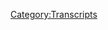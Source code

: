 {{DEFAULTSORT:
    #_TRANSCRIPT_0203:March 2-4, 2009
}}{{Transcript
    | title         = [[203: March 2-4, 2009]]
    | caption       = [https://knowledgefight.libsyn.com/knowledge-fight-march-2-4-2009 Listen to this episode on Libsyn]
    | episodeNumber = [[203: March 2-4, 2009|203]]
    | length        = 01:35:33
}}

{{MessageBox
    | header     = Warning: Bot Generated Content
    | text       = This transcript was automatically generated by transcription software and likely contains many mistakes and misattributions. Please check the audio for definitive quotes, attribution, and context.
    | image      = N3yvass4myg91.webp
    | imagewidth = 50px
    | id         = warning
}}

{{TranscriptBlock
    | name      = Unknown Speaker
    | timestamp = 00:00:00.000
    | text      = Andy in Kansas, you're on the air, thanks for holding.
}}

{{TranscriptBlock
    | name      = Unknown Speaker
    | timestamp = 00:00:04.160
    | text      = Hello Alex, I'm a first time caller, I'm a huge fan, I love your work.
}}

{{TranscriptBlock
    | name      = Unknown Speaker
    | timestamp = 00:00:07.280
    | text      = I love you.
}}

{{TranscriptBlock
    | name      = Unknown Speaker
    | timestamp = 00:00:07.780
    | text      = Hey everybody, welcome back to Knowledge Fight, I'm Dan.
}}

{{TranscriptBlock
    | name      = Unknown Speaker
    | timestamp = 00:00:09.779
    | text      = I'm Jordan!
}}

{{TranscriptBlock
    | name      = Unknown Speaker
    | timestamp = 00:00:10.279
    | text      = We're a couple dudes, like, sit around, drink novelty beverages, and talk a little bit about Alex Jones.
}}

{{TranscriptBlock
    | name      = Unknown Speaker
    | timestamp = 00:00:14.160
    | text      = Indeed we are, Dan.
}}

{{TranscriptBlock
    | name      = Unknown Speaker
    | timestamp = 00:00:15.599
    | text      = Hey.
}}

{{TranscriptBlock
    | name      = Unknown Speaker
    | timestamp = 00:00:16.100
    | text      = Dan.
}}

{{TranscriptBlock
    | name      = Unknown Speaker
    | timestamp = 00:00:16.600
    | text      = What?
}}

{{TranscriptBlock
    | name      = Unknown Speaker
    | timestamp = 00:00:18.160
    | text      = When was the last time you lost a game of tennis?
}}

{{TranscriptBlock
    | name      = Unknown Speaker
    | timestamp = 00:00:20.879
    | text      = Boy, I don't know if I've ever actually played tennis.
}}

{{TranscriptBlock
    | name      = Unknown Speaker
    | timestamp = 00:00:23.440
    | text      = You don't think you've ever actually played tennis?
}}

{{TranscriptBlock
    | name      = Unknown Speaker
    | timestamp = 00:00:24.940
    | text      = I think I've played it like recreationally, just fucking around with friends or something like that, but nah, I don't think I've ever played it.
}}

{{TranscriptBlock
    | name      = Unknown Speaker
    | timestamp = 00:00:29.600
    | text      = You've never played, like, a game?
}}

{{TranscriptBlock
    | name      = Unknown Speaker
    | timestamp = 00:00:31.039
    | text      = I've never played a game that actually kept score, let's say.
}}

{{TranscriptBlock
    | name      = Unknown Speaker
    | timestamp = 00:00:34.399
    | text      = Okay, alright.
}}

{{TranscriptBlock
    | name      = Unknown Speaker
    | timestamp = 00:00:34.899
    | text      = I have a couple buddies, my buddy CB, and my buddy James Desolation Williams.
}}

{{TranscriptBlock
    | name      = Unknown Speaker
    | timestamp = 00:00:38.640
    | text      = Both of them are actually radios?
}}

{{TranscriptBlock
    | name      = Unknown Speaker
    | timestamp = 00:00:40.640
    | text      = The two of them used to play tennis in high school, and I watched them play a couple times.
}}

{{TranscriptBlock
    | name      = Unknown Speaker
    | timestamp = 00:00:45.439
    | text      = Yeah.
}}

{{TranscriptBlock
    | name      = Unknown Speaker
    | timestamp = 00:00:45.939
    | text      = And it was really funny, because CB is kind of like a smaller Indian gentleman, and James Desolation Williams is a tall beanpole of a man.
}}

{{TranscriptBlock
    | name      = Unknown Speaker
    | timestamp = 00:00:53.600
    | text      = Oh yeah? Is he?
}}

{{TranscriptBlock
    | name      = Unknown Speaker
    | timestamp = 00:00:55.280
    | text      = Really funny, sort of playing together, but no, I don't, I'm not much of a tennis guy.
}}

{{TranscriptBlock
    | name      = Unknown Speaker
    | timestamp = 00:01:01.000
    | text      = I think I played racquetball once?
}}

{{TranscriptBlock
    | name      = Unknown Speaker
    | timestamp = 00:01:02.600
    | text      = You played racquetball? I don't even know what that means.
}}

{{TranscriptBlock
    | name      = Unknown Speaker
    | timestamp = 00:01:04.599
    | text      = Is there one where you're in a little glass enclosure?
}}

{{TranscriptBlock
    | name      = Unknown Speaker
    | timestamp = 00:01:06.599
    | text      = Yeah, what even is that game?
}}

{{TranscriptBlock
    | name      = Unknown Speaker
    | timestamp = 00:01:08.599
    | text      = I was just messing around at the gym.
}}

{{TranscriptBlock
    | name      = Unknown Speaker
    | timestamp = 00:01:09.599
    | text      = Nah, that's a crime.
}}

{{TranscriptBlock
    | name      = Unknown Speaker
    | timestamp = 00:01:11.599
    | text      = Look, my-
}}

{{TranscriptBlock
    | name      = Unknown Speaker
    | timestamp = 00:01:12.099
    | text      = That game is just a box.
}}

{{TranscriptBlock
    | name      = Unknown Speaker
    | timestamp = 00:01:13.099
    | text      = Right, it's for rich people to have business meetings while they sweat.
}}

{{TranscriptBlock
    | name      = Unknown Speaker
    | timestamp = 00:01:17.099
    | text      = Exactly.
}}

{{TranscriptBlock
    | name      = Unknown Speaker
    | timestamp = 00:01:17.599
    | text      = Or something like that.
}}

{{TranscriptBlock
    | name      = Unknown Speaker
    | timestamp = 00:01:18.599
    | text      = Yeah, like squash or something.
}}

{{TranscriptBlock
    | name      = Unknown Speaker
    | timestamp = 00:01:20.599
    | text      = I guess that means I've never lost a tennis game.
}}

{{TranscriptBlock
    | name      = Unknown Speaker
    | timestamp = 00:01:22.599
    | text      = So that's inspiring.
}}

{{TranscriptBlock
    | name      = Unknown Speaker
    | timestamp = 00:01:24.599
    | text      = That is inspiring.
}}

{{TranscriptBlock
    | name      = Unknown Speaker
    | timestamp = 00:01:25.599
    | text      = Yeah, I'm one of the best.
}}

{{TranscriptBlock
    | name      = Unknown Speaker
    | timestamp = 00:01:26.599
    | text      = Think of what you can do when you don't do it.
}}

{{TranscriptBlock
    | name      = Unknown Speaker
    | timestamp = 00:01:28.599
    | text      = Yeah, look at all these people who have losing records.
}}

{{TranscriptBlock
    | name      = Unknown Speaker
    | timestamp = 00:01:30.599
    | text      = Exactly.
}}

{{TranscriptBlock
    | name      = Unknown Speaker
    | timestamp = 00:01:31.599
    | text      = Better than them.
}}

{{TranscriptBlock
    | name      = Unknown Speaker
    | timestamp = 00:01:32.599
    | text      = Hell yeah.
}}

{{TranscriptBlock
    | name      = Unknown Speaker
    | timestamp = 00:01:33.599
    | text      = Alright.
}}

{{TranscriptBlock
    | name      = Unknown Speaker
    | timestamp = 00:01:34.599
    | text      = So, this is a show where I'm one of the best tennis players in the world, and I know a lot about Alex Jones.
}}

{{TranscriptBlock
    | name      = Unknown Speaker
    | timestamp = 00:01:38.599
    | text      = And I am marginally better than you at tennis, and I know nothing about Alex Jones.
}}

{{TranscriptBlock
    | name      = Unknown Speaker
    | timestamp = 00:01:43.599
    | text      = Right. So, Jordan, we've got an episode to do today, but before we get to that, I thought it might be best just to talk a tiny bit about our last episode.
}}

{{TranscriptBlock
    | name      = Unknown Speaker
    | timestamp = 00:01:50.599
    | text      = Not to put too much of a shitty veneer on our show, but I don't think either of us were happy with it.
}}

{{TranscriptBlock
    | name      = Unknown Speaker
    | timestamp = 00:01:56.599
    | text      = No. No, I don't think so.
}}

{{TranscriptBlock
    | name      = Unknown Speaker
    | timestamp = 00:01:58.599
    | text      = For those who, you know, people who listen to it, we got into a bit of an argument about whether or not the New York Times should burn their source, their anonymous source.
}}

{{TranscriptBlock
    | name      = Unknown Speaker
    | timestamp = 00:02:07.599
    | text      = And I think that one criticism that came back was the idea of it being an editorial instead of a journalistic piece, and there's a little bit of a difference there.
}}

{{TranscriptBlock
    | name      = Unknown Speaker
    | timestamp = 00:02:17.599
    | text      = I still stand by my position that you do much more damage than good by revealing an anonymous source.
}}

{{TranscriptBlock
    | name      = Unknown Speaker
    | timestamp = 00:02:25.599
    | text      = Yeah, I too stand by your position.
}}

{{TranscriptBlock
    | name      = Unknown Speaker
    | timestamp = 00:02:27.599
    | text      = I thought about it a lot, and I was like, ugh, after calming down, that was a rough day as far as being alive is concerned.
}}

{{TranscriptBlock
    | name      = Unknown Speaker
    | timestamp = 00:02:41.599
    | text      = We're all a little bit out of sorts. There's a lot going on, clouded heads.
}}

{{TranscriptBlock
    | name      = Unknown Speaker
    | timestamp = 00:02:44.599
    | text      = There's a lot going on, yeah. So I just fucked up, man. That was a bad argument. It was stupid.
}}

{{TranscriptBlock
    | name      = Unknown Speaker
    | timestamp = 00:02:50.599
    | text      = I respect your ability to say so. I don't think any less of you for holding those positions, and I think people...
}}

{{TranscriptBlock
    | name      = Unknown Speaker
    | timestamp = 00:02:59.599
    | text      = The reason that I ended up leaving it in, even though I don't feel good about it, is that I think that there's a value for people to see that we don't agree about everything, you and I, let's say.
}}

{{TranscriptBlock
    | name      = Unknown Speaker
    | timestamp = 00:03:10.599
    | text      = Well, we do later whenever I'm not furious at you. Well, it's not at you. When I'm not furious.
}}

{{TranscriptBlock
    | name      = Unknown Speaker
    | timestamp = 00:03:18.599
    | text      = But even beyond that, I think that there's a value to people disagreeing, and whether it gets anywhere or not, being able to discuss varying viewpoints.
}}

{{TranscriptBlock
    | name      = Unknown Speaker
    | timestamp = 00:03:28.599
    | text      = I think that there's something to that. Whether or not it's the best bit of podcasting we've ever done, I'll say no, probably not.
}}

{{TranscriptBlock
    | name      = Unknown Speaker
    | timestamp = 00:03:36.599
    | text      = And then there's another further value, and this is just about my psychological state, and that is that I feel a great, tremendous amount of anxiety when I put out a product that I don't think is very great.
}}

{{TranscriptBlock
    | name      = Unknown Speaker
    | timestamp = 00:03:47.599
    | text      = And I don't feel that very often with our show. I think our show generally is something that I'm proud of and I feel really good about.
}}

{{TranscriptBlock
    | name      = Unknown Speaker
    | timestamp = 00:03:54.599
    | text      = And so there is something to be said for like, we put it out, I don't feel great about it, and I didn't die the next day. So there's that.
}}

{{TranscriptBlock
    | name      = Unknown Speaker
    | timestamp = 00:04:01.599
    | text      = Anyway, if that frustrated you a great deal, sorry about that. Us too? Anyway, onward and upward and on to greener pastures.
}}

{{TranscriptBlock
    | name      = Unknown Speaker
    | timestamp = 00:04:10.599
    | text      = Anyways, the point being, don't give in to your blood, lust, and fury. That's my advice.
}}

{{TranscriptBlock
    | name      = Unknown Speaker
    | timestamp = 00:04:16.600
    | text      = There's an even greater value in you passing that message along to me.
}}

{{TranscriptBlock
    | name      = Unknown Speaker
    | timestamp = 00:04:19.600
    | text      = Yeah, no kidding.
}}

{{TranscriptBlock
    | name      = Unknown Speaker
    | timestamp = 00:04:20.600
    | text      = Speaking of great value, I'd like to give a- True value hardware? Are we talking about them?
}}

{{TranscriptBlock
    | name      = Unknown Speaker
    | timestamp = 00:04:25.600
    | text      = We have a new sponsor.
}}

{{TranscriptBlock
    | name      = Unknown Speaker
    | timestamp = 00:04:26.600
    | text      = We have a new sponsor.
}}

{{TranscriptBlock
    | name      = Unknown Speaker
    | timestamp = 00:04:27.600
    | text      = True value hardware. No, but we do need to give a couple shout outs to some new donors.
}}

{{TranscriptBlock
    | name      = Unknown Speaker
    | timestamp = 00:04:32.600
    | text      = Very excited about this. I'd like to say thank you so much for joining up with the team and becoming a policy wonk.
}}

{{TranscriptBlock
    | name      = Unknown Speaker
    | timestamp = 00:04:38.600
    | text      = Sarah?
}}

{{TranscriptBlock
    | name      = Unknown Speaker
    | timestamp = 00:04:40.600
    | text      = I'm a policy wonk.
}}

{{TranscriptBlock
    | name      = Unknown Speaker
    | timestamp = 00:04:42.600
    | text      = That almost sounded like a question because of my elision. Because I lost track-
}}

{{TranscriptBlock
    | name      = Unknown Speaker
    | timestamp = 00:04:47.600
    | text      = I was a little bit confused.
}}

{{TranscriptBlock
    | name      = Unknown Speaker
    | timestamp = 00:04:48.600
    | text      = Lost track of my clips.
}}

{{TranscriptBlock
    | name      = Unknown Speaker
    | timestamp = 00:04:49.600
    | text      = Sarah?
}}

{{TranscriptBlock
    | name      = Unknown Speaker
    | timestamp = 00:04:51.600
    | text      = No, thank you so much Sarah. We appreciate it very much.
}}

{{TranscriptBlock
    | name      = Unknown Speaker
    | timestamp = 00:04:53.600
    | text      = Also, I'd like to say thank you to another person who has joined up with the team.
}}

{{TranscriptBlock
    | name      = Unknown Speaker
    | timestamp = 00:04:57.600
    | text      = I'd like to say thank you so much. You are now a policy wonk, Steven.
}}

{{TranscriptBlock
    | name      = Unknown Speaker
    | timestamp = 00:05:00.600
    | text      = I'm a policy wonk.
}}

{{TranscriptBlock
    | name      = Unknown Speaker
    | timestamp = 00:05:02.600
    | text      = Thank you Steven.
}}

{{TranscriptBlock
    | name      = Unknown Speaker
    | timestamp = 00:05:03.600
    | text      = Thank you very much Steven.
}}

{{TranscriptBlock
    | name      = Unknown Speaker
    | timestamp = 00:05:04.600
    | text      = If you would like to become a policy wonk and support our show, you can do so by going to knowledgefight.com, clicking that support the show button.
}}

{{TranscriptBlock
    | name      = Unknown Speaker
    | timestamp = 00:05:10.600
    | text      = We would appreciate it.
}}

{{TranscriptBlock
    | name      = Unknown Speaker
    | timestamp = 00:05:12.600
    | text      = Indeed you can. That would be nice.
}}

{{TranscriptBlock
    | name      = Unknown Speaker
    | timestamp = 00:05:13.600
    | text      = Yeah. So Jordan, today we are back in 2009.
}}

{{TranscriptBlock
    | name      = Unknown Speaker
    | timestamp = 00:05:17.600
    | text      = Hey!
}}

{{TranscriptBlock
    | name      = Unknown Speaker
    | timestamp = 00:05:19.600
    | text      = We have passed the point where the Tea Party has gone nationwide with the National Chicago Tea Parties on February 27th of 2009.
}}

{{TranscriptBlock
    | name      = Unknown Speaker
    | timestamp = 00:05:29.600
    | text      = Whenever people of all shades of white got together to really talk about what were they mad at? Taxes?
}}

{{TranscriptBlock
    | name      = Unknown Speaker
    | timestamp = 00:05:38.600
    | text      = Something like that.
}}

{{TranscriptBlock
    | name      = Unknown Speaker
    | timestamp = 00:05:39.600
    | text      = Sounds more like a black guy was president.
}}

{{TranscriptBlock
    | name      = Unknown Speaker
    | timestamp = 00:05:41.600
    | text      = We've got some real interesting tax stuff to talk about today.
}}

{{TranscriptBlock
    | name      = Unknown Speaker
    | timestamp = 00:05:45.600
    | text      = Tax stuff? Oh boy.
}}

{{TranscriptBlock
    | name      = Unknown Speaker
    | timestamp = 00:05:47.600
    | text      = I got some stuff I'm very excited to get into, but we need to track this as it goes.
}}

{{TranscriptBlock
    | name      = Unknown Speaker
    | timestamp = 00:05:53.600
    | text      = So we're going to start where we left off on March 2nd, 2009.
}}

{{TranscriptBlock
    | name      = Unknown Speaker
    | timestamp = 00:05:57.600
    | text      = We will get through about March 4th. I'll be honest, we're going to halfway through March 4th.
}}

{{TranscriptBlock
    | name      = Unknown Speaker
    | timestamp = 00:06:04.600
    | text      = We're going halfway through March 4th.
}}

{{TranscriptBlock
    | name      = Unknown Speaker
    | timestamp = 00:06:06.600
    | text      = I turned off the show and walked away from it.
}}

{{TranscriptBlock
    | name      = Unknown Speaker
    | timestamp = 00:06:09.600
    | text      = It got a bit bad.
}}

{{TranscriptBlock
    | name      = Unknown Speaker
    | timestamp = 00:06:10.600
    | text      = It's not that it's bad. I was just like, there's a point of surreality that Alex Jones' show gets to at some points.
}}

{{TranscriptBlock
    | name      = Unknown Speaker
    | timestamp = 00:06:16.600
    | text      = Especially back in 2009.
}}

{{TranscriptBlock
    | name      = Unknown Speaker
    | timestamp = 00:06:18.600
    | text      = And I just kind of felt high a little bit. I was like, I've got to get away from this.
}}

{{TranscriptBlock
    | name      = Unknown Speaker
    | timestamp = 00:06:24.600
    | text      = His show made so little sense.
}}

{{TranscriptBlock
    | name      = Unknown Speaker
    | timestamp = 00:06:26.600
    | text      = So later, I'll go back and listen to the rest of the 4th and if there's anything else to amend or add as an addendum, we'll do that.
}}

{{TranscriptBlock
    | name      = Unknown Speaker
    | timestamp = 00:06:35.600
    | text      = But for now, March 2nd through halfway through March 4th.
}}

{{TranscriptBlock
    | name      = Unknown Speaker
    | timestamp = 00:06:40.600
    | text      = It was the equivalent of listening to LSD.
}}

{{TranscriptBlock
    | name      = Unknown Speaker
    | timestamp = 00:06:44.600
    | text      = Somewhat, yeah.
}}

{{TranscriptBlock
    | name      = Unknown Speaker
    | timestamp = 00:06:45.600
    | text      = So we're going to start, as we generally do, with an out-of-context drop from today's episode.
}}

{{TranscriptBlock
    | name      = Unknown Speaker
    | timestamp = 00:06:51.600
    | text      = I'll tell you right now that if we make it through this martial law and can back this new world order off, that I do intend to adopt little brown babies.
}}

{{TranscriptBlock
    | name      = Unknown Speaker
    | timestamp = 00:07:00.600
    | text      = Alright, Alex.
}}

{{TranscriptBlock
    | name      = Unknown Speaker
    | timestamp = 00:07:02.600
    | text      = Alright.
}}

{{TranscriptBlock
    | name      = Unknown Speaker
    | timestamp = 00:07:05.600
    | text      = Woo.
}}

{{TranscriptBlock
    | name      = Unknown Speaker
    | timestamp = 00:07:10.600
    | text      = It's a conditional statement.
}}

{{TranscriptBlock
    | name      = Unknown Speaker
    | timestamp = 00:07:12.600
    | text      = Wait, what?
}}

{{TranscriptBlock
    | name      = Unknown Speaker
    | timestamp = 00:07:14.600
    | text      = Should we defeat the new world order?
}}

{{TranscriptBlock
    | name      = Unknown Speaker
    | timestamp = 00:07:15.600
    | text      = Should we defeat the new world order?
}}

{{TranscriptBlock
    | name      = Unknown Speaker
    | timestamp = 00:07:17.600
    | text      = Which, never we will.
}}

{{TranscriptBlock
    | name      = Unknown Speaker
    | timestamp = 00:07:19.600
    | text      = Probably not.
}}

{{TranscriptBlock
    | name      = Unknown Speaker
    | timestamp = 00:07:20.600
    | text      = Never.
}}

{{TranscriptBlock
    | name      = Unknown Speaker
    | timestamp = 00:07:21.600
    | text      = Even based on his own mythology, there's no way to really defeat them. We can just push them back.
}}

{{TranscriptBlock
    | name      = Unknown Speaker
    | timestamp = 00:07:24.600
    | text      = Exactly.
}}

{{TranscriptBlock
    | name      = Unknown Speaker
    | timestamp = 00:07:25.600
    | text      = But if he pushes them back far enough, he's going to adopt some little brown babies.
}}

{{TranscriptBlock
    | name      = Unknown Speaker
    | timestamp = 00:07:30.600
    | text      = Is this like every 10 yards he adopts a new brown baby? Is this like a football match?
}}

{{TranscriptBlock
    | name      = Unknown Speaker
    | timestamp = 00:07:35.600
    | text      = Football match.
}}

{{TranscriptBlock
    | name      = Unknown Speaker
    | timestamp = 00:07:36.600
    | text      = Something along those lines.
}}

{{TranscriptBlock
    | name      = Unknown Speaker
    | timestamp = 00:07:38.600
    | text      = Yeah, very weird.
}}

{{TranscriptBlock
    | name      = Unknown Speaker
    | timestamp = 00:07:40.600
    | text      = I will say that was a part of where I needed to turn it off.
}}

{{TranscriptBlock
    | name      = Unknown Speaker
    | timestamp = 00:07:43.600
    | text      = Yeah, I believe that. I believe that entirely.
}}

{{TranscriptBlock
    | name      = Unknown Speaker
    | timestamp = 00:07:46.600
    | text      = So, we'll start here on the second.
}}

{{TranscriptBlock
    | name      = Unknown Speaker
    | timestamp = 00:07:49.600
    | text      = And I believe the last time we were in 2009, I mentioned that Bob Chapman had been on.
}}

{{TranscriptBlock
    | name      = Unknown Speaker
    | timestamp = 00:07:54.600
    | text      = And Bob Chapman mentioned George Soros in passing, and Alex didn't respond to that at all.
}}

{{TranscriptBlock
    | name      = Unknown Speaker
    | timestamp = 00:07:59.600
    | text      = And I predicted, hey, I bet pretty soon Alex is going to start talking about George Soros.
}}

{{TranscriptBlock
    | name      = Unknown Speaker
    | timestamp = 00:08:04.600
    | text      = Shockingly, our first clip.
}}

{{TranscriptBlock
    | name      = Unknown Speaker
    | timestamp = 00:08:07.600
    | text      = That fast. That fast.
}}

{{TranscriptBlock
    | name      = Unknown Speaker
    | timestamp = 00:08:08.600
    | text      = On March 2nd, Alex brings up George Soros.
}}

{{TranscriptBlock
    | name      = Unknown Speaker
    | timestamp = 00:08:12.600
    | text      = I forgot to even play this last week. I've got to pull it up.
}}

{{TranscriptBlock
    | name      = Unknown Speaker
    | timestamp = 00:08:14.600
    | text      = John, I sent it to you. It's the George Soros clip.
}}

{{TranscriptBlock
    | name      = Unknown Speaker
    | timestamp = 00:08:19.600
    | text      = Kurt Nimmo wrote an article about it, Steve Watson.
}}

{{TranscriptBlock
    | name      = Unknown Speaker
    | timestamp = 00:08:22.600
    | text      = George Soros admits elite plunging oil to bankrupt Middle East.
}}

{{TranscriptBlock
    | name      = Unknown Speaker
    | timestamp = 00:08:28.600
    | text      = They now admit they're doing it.
}}

{{TranscriptBlock
    | name      = Unknown Speaker
    | timestamp = 00:08:31.600
    | text      = So, a couple of very fine points that I think are appropriate to make here.
}}

{{TranscriptBlock
    | name      = Unknown Speaker
    | timestamp = 00:08:35.600
    | text      = The first is that this is still not his normal George Soros is running all this nonsense.
}}

{{TranscriptBlock
    | name      = Unknown Speaker
    | timestamp = 00:08:41.600
    | text      = Good God.
}}

{{TranscriptBlock
    | name      = Unknown Speaker
    | timestamp = 00:08:42.600
    | text      = So, he still isn't on the George Soros tip.
}}

{{TranscriptBlock
    | name      = Unknown Speaker
    | timestamp = 00:08:47.600
    | text      = I'm not satisfied with that.
}}

{{TranscriptBlock
    | name      = Unknown Speaker
    | timestamp = 00:08:49.600
    | text      = But it is really interesting because in this time that we've been covering,
}}

{{TranscriptBlock
    | name      = Unknown Speaker
    | timestamp = 00:08:53.600
    | text      = and some 2008 stuff that I listened to before our coverage of this began,
}}

{{TranscriptBlock
    | name      = Unknown Speaker
    | timestamp = 00:08:59.600
    | text      = he's not talked about Soros at all.
}}

{{TranscriptBlock
    | name      = Unknown Speaker
    | timestamp = 00:09:01.600
    | text      = This is the first time that he's brought him up as some sort of an evil, nefarious force.
}}

{{TranscriptBlock
    | name      = Unknown Speaker
    | timestamp = 00:09:05.600
    | text      = And he doesn't sound familiar with Soros at all.
}}

{{TranscriptBlock
    | name      = Unknown Speaker
    | timestamp = 00:09:08.600
    | text      = If you listen to the tone of his voice there, it's like,
}}

{{TranscriptBlock
    | name      = Unknown Speaker
    | timestamp = 00:09:12.600
    | text      = this guy, Soros, pull that clip up of this guy, Soros.
}}

{{TranscriptBlock
    | name      = Unknown Speaker
    | timestamp = 00:09:16.600
    | text      = Who's Soros over here?
}}

{{TranscriptBlock
    | name      = Unknown Speaker
    | timestamp = 00:09:18.600
    | text      = Anybody got Soros? What's going on here?
}}

{{TranscriptBlock
    | name      = Unknown Speaker
    | timestamp = 00:09:21.600
    | text      = So, I looked into it and I can't find this article by Kurt Nimmo.
}}

{{TranscriptBlock
    | name      = Unknown Speaker
    | timestamp = 00:09:26.600
    | text      = I searched Infowars' site. I can't find it.
}}

{{TranscriptBlock
    | name      = Unknown Speaker
    | timestamp = 00:09:28.600
    | text      = But I did find some interesting stuff about Soros and oil in the end of 2008.
}}

{{TranscriptBlock
    | name      = Unknown Speaker
    | timestamp = 00:09:33.600
    | text      = Are you sure you didn't, did you search Infowars' site for like,
}}

{{TranscriptBlock
    | name      = Unknown Speaker
    | timestamp = 00:09:38.600
    | text      = I hate Jews, Jews, Jews, Jews, Jews, with a bunch of exclamation points?
}}

{{TranscriptBlock
    | name      = Unknown Speaker
    | timestamp = 00:09:42.600
    | text      = Because I think that would have found it.
}}

{{TranscriptBlock
    | name      = Unknown Speaker
    | timestamp = 00:09:44.600
    | text      = I didn't find that.
}}

{{TranscriptBlock
    | name      = Unknown Speaker
    | timestamp = 00:09:45.600
    | text      = You didn't find that?
}}

{{TranscriptBlock
    | name      = Unknown Speaker
    | timestamp = 00:09:46.600
    | text      = No, but what I did find is this, there's an interesting piece in the New York Review of Books
}}

{{TranscriptBlock
    | name      = Unknown Speaker
    | timestamp = 00:09:52.600
    | text      = that goes over, Soros went before the US Senate Commerce Committee oversight
}}

{{TranscriptBlock
    | name      = Unknown Speaker
    | timestamp = 00:10:00.600
    | text      = at a hearing on June 3rd, 2008.
}}

{{TranscriptBlock
    | name      = Unknown Speaker
    | timestamp = 00:10:03.600
    | text      = And they give a slightly amended version of all of his comments.
}}

{{TranscriptBlock
    | name      = Unknown Speaker
    | timestamp = 00:10:09.600
    | text      = And what he is expressing to the House Oversight Committee here is that
}}

{{TranscriptBlock
    | name      = Unknown Speaker
    | timestamp = 00:10:15.600
    | text      = you look at the price of oil and how it's gone up dramatically at this period of time.
}}

{{TranscriptBlock
    | name      = Unknown Speaker
    | timestamp = 00:10:21.600
    | text      = Right.
}}

{{TranscriptBlock
    | name      = Unknown Speaker
    | timestamp = 00:10:22.600
    | text      = You see a 90% increase in just 18 months.
}}

{{TranscriptBlock
    | name      = Unknown Speaker
    | timestamp = 00:10:25.600
    | text      = That's a lot.
}}

{{TranscriptBlock
    | name      = Unknown Speaker
    | timestamp = 00:10:26.600
    | text      = That's what the situation is at the time.
}}

{{TranscriptBlock
    | name      = Unknown Speaker
    | timestamp = 00:10:28.600
    | text      = You see an average price of like $2.50 a gallon at the pump go up to over $4 a gallon.
}}

{{TranscriptBlock
    | name      = Unknown Speaker
    | timestamp = 00:10:34.600
    | text      = He's discussing about how this probably is representative of a bubble.
}}

{{TranscriptBlock
    | name      = Unknown Speaker
    | timestamp = 00:10:39.600
    | text      = That is a piece of like over-speculation.
}}

{{TranscriptBlock
    | name      = Unknown Speaker
    | timestamp = 00:10:42.600
    | text      = People over-trading in commodities is what's causing this.
}}

{{TranscriptBlock
    | name      = Unknown Speaker
    | timestamp = 00:10:47.600
    | text      = There's nothing in his speech here, nor any of the other pieces that I've been able to find
}}

{{TranscriptBlock
    | name      = Unknown Speaker
    | timestamp = 00:10:52.600
    | text      = from around that time of sorts being like, the elites are going to plunge this shit.
}}

{{TranscriptBlock
    | name      = Unknown Speaker
    | timestamp = 00:10:56.600
    | text      = Right.
}}

{{TranscriptBlock
    | name      = Unknown Speaker
    | timestamp = 00:10:57.600
    | text      = He's questioning against the idea that people are amateur investors, let's say,
}}

{{TranscriptBlock
    | name      = Unknown Speaker
    | timestamp = 00:11:02.600
    | text      = getting in and hyper-inflating the price of oil.
}}

{{TranscriptBlock
    | name      = Unknown Speaker
    | timestamp = 00:11:06.600
    | text      = And it has nothing to do with the actual supply and demand of what a market would do.
}}

{{TranscriptBlock
    | name      = Unknown Speaker
    | timestamp = 00:11:11.600
    | text      = And so he's...
}}

{{TranscriptBlock
    | name      = Unknown Speaker
    | timestamp = 00:11:12.600
    | text      = What kind of genius could possibly predict that?
}}

{{TranscriptBlock
    | name      = Unknown Speaker
    | timestamp = 00:11:15.600
    | text      = Dan, that is too brilliant.
}}

{{TranscriptBlock
    | name      = Unknown Speaker
    | timestamp = 00:11:18.600
    | text      = That's like if somebody were looking at...
}}

{{TranscriptBlock
    | name      = Unknown Speaker
    | timestamp = 00:11:22.600
    | text      = And I'm just going to choose something from just at random.
}}

{{TranscriptBlock
    | name      = Unknown Speaker
    | timestamp = 00:11:26.600
    | text      = Let's go with Bitcoin.
}}

{{TranscriptBlock
    | name      = Unknown Speaker
    | timestamp = 00:11:27.600
    | text      = Like if somebody were looking at Bitcoin and seeing that price keep raising,
}}

{{TranscriptBlock
    | name      = Unknown Speaker
    | timestamp = 00:11:30.600
    | text      = keep going higher, and then buy their own Bitcoin,
}}

{{TranscriptBlock
    | name      = Unknown Speaker
    | timestamp = 00:11:33.600
    | text      = there's no way that enough people would be able to do that to create this massive bubble.
}}

{{TranscriptBlock
    | name      = Unknown Speaker
    | timestamp = 00:11:37.600
    | text      = And no investor would be smart enough to say,
}}

{{TranscriptBlock
    | name      = Unknown Speaker
    | timestamp = 00:11:40.600
    | text      = anytime a massive bubble is created, there's probably going to be a crash.
}}

{{TranscriptBlock
    | name      = Unknown Speaker
    | timestamp = 00:11:44.600
    | text      = Too smart.
}}

{{TranscriptBlock
    | name      = Unknown Speaker
    | timestamp = 00:11:45.600
    | text      = He has to be connected to the elites, Dan.
}}

{{TranscriptBlock
    | name      = Unknown Speaker
    | timestamp = 00:11:48.600
    | text      = I rest my case.
}}

{{TranscriptBlock
    | name      = Unknown Speaker
    | timestamp = 00:11:49.600
    | text      = Let's just think of housing.
}}

{{TranscriptBlock
    | name      = Unknown Speaker
    | timestamp = 00:11:51.600
    | text      = That would never happen.
}}

{{TranscriptBlock
    | name      = Unknown Speaker
    | timestamp = 00:11:53.600
    | text      = There's some really interesting things that he says within this address before this oversight hearing
}}

{{TranscriptBlock
    | name      = Unknown Speaker
    | timestamp = 00:12:00.600
    | text      = that are very counter to what Alex is saying his position is.
}}

{{TranscriptBlock
    | name      = Unknown Speaker
    | timestamp = 00:12:04.600
    | text      = Here, quote,
}}

{{TranscriptBlock
    | name      = Unknown Speaker
    | timestamp = 00:12:05.600
    | text      = There is a strong prima facie case against institutional investors pursuing strategy of investing in commodity indexes.
}}

{{TranscriptBlock
    | name      = Unknown Speaker
    | timestamp = 00:12:12.600
    | text      = It's intellectually unsound, potentially destabilizing, and particularly harmful in its economic consequences.
}}

{{TranscriptBlock
    | name      = Unknown Speaker
    | timestamp = 00:12:18.600
    | text      = When it comes to taking any regulatory measures, however, the case is less clear.
}}

{{TranscriptBlock
    | name      = Unknown Speaker
    | timestamp = 00:12:22.600
    | text      = Regulations may have unintended of adverse consequences.
}}

{{TranscriptBlock
    | name      = Unknown Speaker
    | timestamp = 00:12:25.600
    | text      = For instance, they may push investors further into unregulated markets, such as shiploads of oil,
}}

{{TranscriptBlock
    | name      = Unknown Speaker
    | timestamp = 00:12:30.600
    | text      = which are less transparent and offer less protection.
}}

{{TranscriptBlock
    | name      = Unknown Speaker
    | timestamp = 00:12:33.600
    | text      = So he's making an argument that these are the consequences that you see when people get into irresponsible commodity index trading and stuff like that.
}}

{{TranscriptBlock
    | name      = Unknown Speaker
    | timestamp = 00:12:43.600
    | text      = These are some of the things you can see.
}}

{{TranscriptBlock
    | name      = Unknown Speaker
    | timestamp = 00:12:46.600
    | text      = Not bad, but what you also have is a possibility of like, oh, should we regulate this?
}}

{{TranscriptBlock
    | name      = Unknown Speaker
    | timestamp = 00:12:52.600
    | text      = That might have negative consequences.
}}

{{TranscriptBlock
    | name      = Unknown Speaker
    | timestamp = 00:12:54.600
    | text      = So even, I mean, all of this seems like stuff that Alex should be okay with.
}}

{{TranscriptBlock
    | name      = Unknown Speaker
    | timestamp = 00:13:00.600
    | text      = So you're saying that his speech was essentially, I know this is going to go wrong, but I don't know how to fix it.
}}

{{TranscriptBlock
    | name      = Unknown Speaker
    | timestamp = 00:13:07.600
    | text      = No, no, not at all.
}}

{{TranscriptBlock
    | name      = Unknown Speaker
    | timestamp = 00:13:09.600
    | text      = I think he does actually know how to fix it.
}}

{{TranscriptBlock
    | name      = Unknown Speaker
    | timestamp = 00:13:11.600
    | text      = What did he say?
}}

{{TranscriptBlock
    | name      = Unknown Speaker
    | timestamp = 00:13:12.600
    | text      = What did he say?
}}

{{TranscriptBlock
    | name      = Unknown Speaker
    | timestamp = 00:13:13.600
    | text      = Well, so he's talking about, quote, I find commodity index buying eerily reminiscent of a similar craze for portfolio insurance that led to the stock market crash of 1987.
}}

{{TranscriptBlock
    | name      = Unknown Speaker
    | timestamp = 00:13:22.600
    | text      = I remember that one. I was born in it.
}}

{{TranscriptBlock
    | name      = Unknown Speaker
    | timestamp = 00:13:23.600
    | text      = In both cases, institutional investors are piling in on one side of the market and they have sufficient weight to unbalance it.
}}

{{TranscriptBlock
    | name      = Unknown Speaker
    | timestamp = 00:13:30.600
    | text      = If the trend were reversed and the institutions as a group headed for the exit, as they did in 1987, there would be a crash.
}}

{{TranscriptBlock
    | name      = Unknown Speaker
    | timestamp = 00:13:36.600
    | text      = Index buying and speculation that follows trends reinforce the prevailing direction of prices and have a destabilizing effect by aggravating the prospects of a recession.
}}

{{TranscriptBlock
    | name      = Unknown Speaker
    | timestamp = 00:13:46.600
    | text      = The effect will be reversed only when the recession begins to take hold and demand declines, but it would be desirable to rein in index buying and speculation while they are still inflating a bubble.
}}

{{TranscriptBlock
    | name      = Unknown Speaker
    | timestamp = 00:13:57.600
    | text      = So what you do is right there. His advice is very clear. It would be desirable to rein in this index buying and speculation while there's still a chance to do so.
}}

{{TranscriptBlock
    | name      = Unknown Speaker
    | timestamp = 00:14:07.600
    | text      = Yeah, but he also said that he doesn't know if regulation is the way to do it.
}}

{{TranscriptBlock
    | name      = Unknown Speaker
    | timestamp = 00:14:10.600
    | text      = But he's not even in that sense. He's not necessarily advocating for regulation.
}}

{{TranscriptBlock
    | name      = Unknown Speaker
    | timestamp = 00:14:15.600
    | text      = No, I know. That's what I'm saying.
}}

{{TranscriptBlock
    | name      = Unknown Speaker
    | timestamp = 00:14:16.600
    | text      = That's why his investors should start reining it in of their own accord.
}}

{{TranscriptBlock
    | name      = Unknown Speaker
    | timestamp = 00:14:20.600
    | text      = Oh, he's cautioning investors.
}}

{{TranscriptBlock
    | name      = Unknown Speaker
    | timestamp = 00:14:22.600
    | text      = Yeah, yeah.
}}

{{TranscriptBlock
    | name      = Unknown Speaker
    | timestamp = 00:14:23.600
    | text      = Oh, all right.
}}

{{TranscriptBlock
    | name      = Unknown Speaker
    | timestamp = 00:14:24.600
    | text      = Yeah.
}}

{{TranscriptBlock
    | name      = Unknown Speaker
    | timestamp = 00:14:25.600
    | text      = I'm still not okay with that. I'm for regulation.
}}

{{TranscriptBlock
    | name      = Unknown Speaker
    | timestamp = 00:14:30.600
    | text      = Yeah.
}}

{{TranscriptBlock
    | name      = Unknown Speaker
    | timestamp = 00:14:31.600
    | text      = I understand, and I think that maybe there is something to that, but also the idea that it could have unforeseen consequences is also very valid.
}}

{{TranscriptBlock
    | name      = Unknown Speaker
    | timestamp = 00:14:38.600
    | text      = Absolutely.
}}

{{TranscriptBlock
    | name      = Unknown Speaker
    | timestamp = 00:14:39.600
    | text      = My point is that I find no evidence that George Soros admitted that the elites are crashing oil at all.
}}

{{TranscriptBlock
    | name      = Unknown Speaker
    | timestamp = 00:14:45.600
    | text      = Oh, is that where we started?
}}

{{TranscriptBlock
    | name      = Unknown Speaker
    | timestamp = 00:14:46.600
    | text      = I only see evidence of him being very concerned about the rise of prices in oil in the late part of 2008 and trying to advise calmer heads and a better way to deal with them.
}}

{{TranscriptBlock
    | name      = Unknown Speaker
    | timestamp = 00:15:01.600
    | text      = Yeah, and he didn't even know what was coming.
}}

{{TranscriptBlock
    | name      = Unknown Speaker
    | timestamp = 00:15:03.600
    | text      = Terminator had the rise of the machines next, so he never had a chance.
}}

{{TranscriptBlock
    | name      = Unknown Speaker
    | timestamp = 00:15:07.600
    | text      = Now, you may think you know what's coming, but Alex actually knows what's coming.
}}

{{TranscriptBlock
    | name      = Unknown Speaker
    | timestamp = 00:15:17.600
    | text      = Okay.
}}

{{TranscriptBlock
    | name      = Unknown Speaker
    | timestamp = 00:15:18.600
    | text      = Well, we know what they're saying they're going to do next, and let me tell you, it goes from bad to worse.
}}

{{TranscriptBlock
    | name      = Unknown Speaker
    | timestamp = 00:15:24.600
    | text      = Ladies and gentlemen, ladies and gentlemen, they are going to destroy the economy,
}}

{{TranscriptBlock
    | name      = Unknown Speaker
    | timestamp = 00:15:33.600
    | text      = and then right at the point of peaceful revolution with the states taking the nation back and the people waking up, the feds are going to bomb the daylights out of the United States, Israel, and other countries.
}}

{{TranscriptBlock
    | name      = Unknown Speaker
    | timestamp = 00:15:42.600
    | text      = You can guarantee it.
}}

{{TranscriptBlock
    | name      = Unknown Speaker
    | timestamp = 00:15:44.600
    | text      = All the intellectual evidence, all the data points, and I have hundreds of them, literally thousands of different systems and ideas and data and past operations and history that I integrate and bring forward.
}}

{{TranscriptBlock
    | name      = Unknown Speaker
    | timestamp = 00:15:57.600
    | text      = That's when a good police detective, they say, oh, he's got a nose, or he's got a hunch.
}}

{{TranscriptBlock
    | name      = Unknown Speaker
    | timestamp = 00:16:02.600
    | text      = It's not a hunch. It's doing the job for 10, 15, 20, 30 years. It's eating, drinking, and sleeping something.
}}

{{TranscriptBlock
    | name      = Unknown Speaker
    | timestamp = 00:16:11.600
    | text      = You get a very scary power of being able to understand what the establishment's going to do.
}}

{{TranscriptBlock
    | name      = Unknown Speaker
    | timestamp = 00:16:18.600
    | text      = Except all of those predictions didn't happen. None of that happened.
}}

{{TranscriptBlock
    | name      = Unknown Speaker
    | timestamp = 00:16:22.600
    | text      = They didn't bomb the hell out of the United States or Israel.
}}

{{TranscriptBlock
    | name      = Unknown Speaker
    | timestamp = 00:16:25.600
    | text      = The market didn't crash. It only got better from this point forward.
}}

{{TranscriptBlock
    | name      = Unknown Speaker
    | timestamp = 00:16:29.600
    | text      = That's why doing the things that he's warning are going to destroy everything.
}}

{{TranscriptBlock
    | name      = Unknown Speaker
    | timestamp = 00:16:32.600
    | text      = The states didn't come in and dissolve the union as he's masturbating, thinking about it at this point in his life.
}}

{{TranscriptBlock
    | name      = Unknown Speaker
    | timestamp = 00:16:39.600
    | text      = I still argue they should have.
}}

{{TranscriptBlock
    | name      = Unknown Speaker
    | timestamp = 00:16:41.600
    | text      = He's the worst detective ever.
}}

{{TranscriptBlock
    | name      = Unknown Speaker
    | timestamp = 00:16:42.600
    | text      = Well, yeah, but I think that myth-
}}

{{TranscriptBlock
    | name      = Unknown Speaker
    | timestamp = 00:16:44.600
    | text      = His nose is very off.
}}

{{TranscriptBlock
    | name      = Unknown Speaker
    | timestamp = 00:16:46.600
    | text      = But that's the myth of the detective. None of them can do that shit.
}}

{{TranscriptBlock
    | name      = Unknown Speaker
    | timestamp = 00:16:49.600
    | text      = That's why crimes weren't solved until like the 1990s.
}}

{{TranscriptBlock
    | name      = Unknown Speaker
    | timestamp = 00:16:53.600
    | text      = Nobody knows who committed any crime before we got computers and forensic evidence.
}}

{{TranscriptBlock
    | name      = Unknown Speaker
    | timestamp = 00:16:58.600
    | text      = That's a very interesting stance.
}}

{{TranscriptBlock
    | name      = Unknown Speaker
    | timestamp = 00:16:59.600
    | text      = That's a fact. That is a 100% fact that until DNA-
}}

{{TranscriptBlock
    | name      = Unknown Speaker
    | timestamp = 00:17:05.599
    | text      = I think DNA is almost-
}}

{{TranscriptBlock
    | name      = Unknown Speaker
    | timestamp = 00:17:07.599
    | text      = No, I know DNA. Well, actually, that's probably true, too.
}}

{{TranscriptBlock
    | name      = Unknown Speaker
    | timestamp = 00:17:10.599
    | text      = At least CSI-type shows that I have in terms of our perception that you're expressing, right?
}}

{{TranscriptBlock
    | name      = Unknown Speaker
    | timestamp = 00:17:15.599
    | text      = Oh, yeah, absolutely. No, nobody's ever solved a crime. Actually, I'm going to lean towards that.
}}

{{TranscriptBlock
    | name      = Unknown Speaker
    | timestamp = 00:17:19.599
    | text      = Ever.
}}

{{TranscriptBlock
    | name      = Unknown Speaker
    | timestamp = 00:17:20.599
    | text      = Ever.
}}

{{TranscriptBlock
    | name      = Unknown Speaker
    | timestamp = 00:17:21.599
    | text      = All crimes.
}}

{{TranscriptBlock
    | name      = Unknown Speaker
    | timestamp = 00:17:22.599
    | text      = Not one.
}}

{{TranscriptBlock
    | name      = Unknown Speaker
    | timestamp = 00:17:23.599
    | text      = Back over.
}}

{{TranscriptBlock
    | name      = Unknown Speaker
    | timestamp = 00:17:24.599
    | text      = Every hunch you've ever had, bullshit.
}}

{{TranscriptBlock
    | name      = Unknown Speaker
    | timestamp = 00:17:26.599
    | text      = Uh-huh.
}}

{{TranscriptBlock
    | name      = Unknown Speaker
    | timestamp = 00:17:27.599
    | text      = Yeah.
}}

{{TranscriptBlock
    | name      = Unknown Speaker
    | timestamp = 00:17:28.599
    | text      = All right.
}}

{{TranscriptBlock
    | name      = Unknown Speaker
    | timestamp = 00:17:29.599
    | text      = Yep.
}}

{{TranscriptBlock
    | name      = Unknown Speaker
    | timestamp = 00:17:30.599
    | text      = Well, if all detectives are as good as Alex, I say hurrah.
}}

{{TranscriptBlock
    | name      = Unknown Speaker
    | timestamp = 00:17:32.599
    | text      = Let's reopen every cold case.
}}

{{TranscriptBlock
    | name      = Unknown Speaker
    | timestamp = 00:17:34.599
    | text      = Yeah.
}}

{{TranscriptBlock
    | name      = Unknown Speaker
    | timestamp = 00:17:35.599
    | text      = And warm case.
}}

{{TranscriptBlock
    | name      = Unknown Speaker
    | timestamp = 00:17:36.599
    | text      = Yeah.
}}

{{TranscriptBlock
    | name      = Unknown Speaker
    | timestamp = 00:17:37.599
    | text      = Is that what they're called when they're solved?
}}

{{TranscriptBlock
    | name      = Unknown Speaker
    | timestamp = 00:17:38.599
    | text      = Let's let everybody out of prison.
}}

{{TranscriptBlock
    | name      = Unknown Speaker
    | timestamp = 00:17:39.599
    | text      = Is it called a warm case when it's solved?
}}

{{TranscriptBlock
    | name      = Unknown Speaker
    | timestamp = 00:17:41.599
    | text      = No, it's not.
}}

{{TranscriptBlock
    | name      = Unknown Speaker
    | timestamp = 00:17:42.599
    | text      = No.
}}

{{TranscriptBlock
    | name      = Unknown Speaker
    | timestamp = 00:17:43.599
    | text      = It's cooked.
}}

{{TranscriptBlock
    | name      = Unknown Speaker
    | timestamp = 00:17:44.599
    | text      = What?
}}

{{TranscriptBlock
    | name      = Unknown Speaker
    | timestamp = 00:17:45.599
    | text      = It's done.
}}

{{TranscriptBlock
    | name      = Unknown Speaker
    | timestamp = 00:17:46.599
    | text      = What?
}}

{{TranscriptBlock
    | name      = Unknown Speaker
    | timestamp = 00:17:47.599
    | text      = No, because a cold case is one that's gone cold.
}}

{{TranscriptBlock
    | name      = Unknown Speaker
    | timestamp = 00:17:48.599
    | text      = Well, yeah, but-
}}

{{TranscriptBlock
    | name      = Unknown Speaker
    | timestamp = 00:17:49.599
    | text      = Would the opposite be a hot case?
}}

{{TranscriptBlock
    | name      = Unknown Speaker
    | timestamp = 00:17:50.599
    | text      = Well, but you didn't even say hot case. You said warm case.
}}

{{TranscriptBlock
    | name      = Unknown Speaker
    | timestamp = 00:17:52.599
    | text      = Well, there's got to be a middle ground.
}}

{{TranscriptBlock
    | name      = Unknown Speaker
    | timestamp = 00:17:54.599
    | text      = What, a case that's in purgatory?
}}

{{TranscriptBlock
    | name      = Unknown Speaker
    | timestamp = 00:17:57.599
    | text      = A limbo case?
}}

{{TranscriptBlock
    | name      = Unknown Speaker
    | timestamp = 00:17:58.599
    | text      = No, because the cases aren't called frozen cases.
}}

{{TranscriptBlock
    | name      = Unknown Speaker
    | timestamp = 00:18:00.599
    | text      = There's cold.
}}

{{TranscriptBlock
    | name      = Unknown Speaker
    | timestamp = 00:18:01.599
    | text      = Cold.
}}

{{TranscriptBlock
    | name      = Unknown Speaker
    | timestamp = 00:18:02.599
    | text      = Warm.
}}

{{TranscriptBlock
    | name      = Unknown Speaker
    | timestamp = 00:18:03.599
    | text      = Hot.
}}

{{TranscriptBlock
    | name      = Unknown Speaker
    | timestamp = 00:18:04.599
    | text      = Frozen.
}}

{{TranscriptBlock
    | name      = Unknown Speaker
    | timestamp = 00:18:05.599
    | text      = Who cares?
}}

{{TranscriptBlock
    | name      = Unknown Speaker
    | timestamp = 00:18:06.599
    | text      = Let's move along.
}}

{{TranscriptBlock
    | name      = Unknown Speaker
    | timestamp = 00:18:07.599
    | text      = All right.
}}

{{TranscriptBlock
    | name      = Unknown Speaker
    | timestamp = 00:18:08.599
    | text      = What do you got?
}}

{{TranscriptBlock
    | name      = Unknown Speaker
    | timestamp = 00:18:09.599
    | text      = In this next clip, Alex expresses some of his views about geopolitics, which is interesting.
}}

{{TranscriptBlock
    | name      = Unknown Speaker
    | timestamp = 00:18:15.599
    | text      = All right.
}}

{{TranscriptBlock
    | name      = Unknown Speaker
    | timestamp = 00:18:16.599
    | text      = And it's good to take note of this where we are in March of 2009.
}}

{{TranscriptBlock
    | name      = Unknown Speaker
    | timestamp = 00:18:19.599
    | text      = This is still where he's at.
}}

{{TranscriptBlock
    | name      = Unknown Speaker
    | timestamp = 00:18:21.599
    | text      = Your thoughts on Iran versus Russia.
}}

{{TranscriptBlock
    | name      = Unknown Speaker
    | timestamp = 00:18:23.599
    | text      = Is this all just WWF fake wrestling grandstanding, or is there really a threat there?
}}

{{TranscriptBlock
    | name      = Unknown Speaker
    | timestamp = 00:18:29.599
    | text      = What, of Iran going to war with Russia?
}}

{{TranscriptBlock
    | name      = Unknown Speaker
    | timestamp = 00:18:32.599
    | text      = Yes.
}}

{{TranscriptBlock
    | name      = Unknown Speaker
    | timestamp = 00:18:33.599
    | text      = Do you think that's a possibility?
}}

{{TranscriptBlock
    | name      = Unknown Speaker
    | timestamp = 00:18:35.599
    | text      = No.
}}

{{TranscriptBlock
    | name      = Unknown Speaker
    | timestamp = 00:18:36.599
    | text      = I appreciate your call.
}}

{{TranscriptBlock
    | name      = Unknown Speaker
    | timestamp = 00:18:37.599
    | text      = You know, they've had some problems in the past, and Russia has tried to take over territory
}}

{{TranscriptBlock
    | name      = Unknown Speaker
    | timestamp = 00:18:41.599
    | text      = in Iran's mountainous north before.
}}

{{TranscriptBlock
    | name      = Unknown Speaker
    | timestamp = 00:18:43.599
    | text      = What?
}}

{{TranscriptBlock
    | name      = Unknown Speaker
    | timestamp = 00:18:44.599
    | text      = But it's Russia there that is building their peaceful nuclear reactors.
}}

{{TranscriptBlock
    | name      = Unknown Speaker
    | timestamp = 00:18:48.599
    | text      = It's Russia giving them a lot of technology, and so I don't see a big issue there.
}}

{{TranscriptBlock
    | name      = Unknown Speaker
    | timestamp = 00:18:52.599
    | text      = I see Israel with Benjamin Netanyahu striking Iran and starting World War III.
}}

{{TranscriptBlock
    | name      = Unknown Speaker
    | timestamp = 00:18:59.599
    | text      = Okay.
}}

{{TranscriptBlock
    | name      = Unknown Speaker
    | timestamp = 00:19:00.599
    | text      = All right.
}}

{{TranscriptBlock
    | name      = Unknown Speaker
    | timestamp = 00:19:01.599
    | text      = So where we're at, very clearly, Russia and Iran, cool.
}}

{{TranscriptBlock
    | name      = Unknown Speaker
    | timestamp = 00:19:04.599
    | text      = Israel, not cool.
}}

{{TranscriptBlock
    | name      = Unknown Speaker
    | timestamp = 00:19:05.599
    | text      = Hang out.
}}

{{TranscriptBlock
    | name      = Unknown Speaker
    | timestamp = 00:19:06.599
    | text      = Yeah.
}}

{{TranscriptBlock
    | name      = Unknown Speaker
    | timestamp = 00:19:07.599
    | text      = So that's where he's at in 2009.
}}

{{TranscriptBlock
    | name      = Unknown Speaker
    | timestamp = 00:19:08.599
    | text      = Yeah.
}}

{{TranscriptBlock
    | name      = Unknown Speaker
    | timestamp = 00:19:09.599
    | text      = In 2009, I think he was probably right on with that assessment, though.
}}

{{TranscriptBlock
    | name      = Unknown Speaker
    | timestamp = 00:19:13.599
    | text      = Like, Netanyahu was wild and out.
}}

{{TranscriptBlock
    | name      = Unknown Speaker
    | timestamp = 00:19:15.599
    | text      = Yeah.
}}

{{TranscriptBlock
    | name      = Unknown Speaker
    | timestamp = 00:19:16.599
    | text      = No, no, no.
}}

{{TranscriptBlock
    | name      = Unknown Speaker
    | timestamp = 00:19:17.599
    | text      = I agree.
}}

{{TranscriptBlock
    | name      = Unknown Speaker
    | timestamp = 00:19:18.599
    | text      = He was our board Jacob Williams back then.
}}

{{TranscriptBlock
    | name      = Unknown Speaker
    | timestamp = 00:19:21.599
    | text      = Just because he may have been hanging out with Nick Cannon at the time.
}}

{{TranscriptBlock
    | name      = Unknown Speaker
    | timestamp = 00:19:25.599
    | text      = I still think his assessments are wrong just because...like, I do agree that he's much
}}

{{TranscriptBlock
    | name      = Unknown Speaker
    | timestamp = 00:19:29.599
    | text      = closer to on point in terms of, like, Iran's capabilities weren't defensive.
}}

{{TranscriptBlock
    | name      = Unknown Speaker
    | timestamp = 00:19:34.599
    | text      = They were...it was a peaceful nuclear program.
}}

{{TranscriptBlock
    | name      = Unknown Speaker
    | timestamp = 00:19:37.599
    | text      = I think he's wrong about Russia quite a bit.
}}

{{TranscriptBlock
    | name      = Unknown Speaker
    | timestamp = 00:19:40.599
    | text      = But he is more accurate about Iran and Israel at that time, at least the governments of
}}

{{TranscriptBlock
    | name      = Unknown Speaker
    | timestamp = 00:19:45.599
    | text      = the countries.
}}

{{TranscriptBlock
    | name      = Unknown Speaker
    | timestamp = 00:19:46.599
    | text      = Yeah, yeah, yeah.
}}

{{TranscriptBlock
    | name      = Unknown Speaker
    | timestamp = 00:19:47.599
    | text      = So there's that.
}}

{{TranscriptBlock
    | name      = Unknown Speaker
    | timestamp = 00:19:48.599
    | text      = The only thing I find really all that interesting is denoting the difference, you know, denoting
}}

{{TranscriptBlock
    | name      = Unknown Speaker
    | timestamp = 00:19:52.599
    | text      = the change.
}}

{{TranscriptBlock
    | name      = Unknown Speaker
    | timestamp = 00:19:53.599
    | text      = Right, right, right, right.
}}

{{TranscriptBlock
    | name      = Unknown Speaker
    | timestamp = 00:19:54.599
    | text      = And we're still here.
}}

{{TranscriptBlock
    | name      = Unknown Speaker
    | timestamp = 00:19:55.599
    | text      = That hasn't changed yet.
}}

{{TranscriptBlock
    | name      = Unknown Speaker
    | timestamp = 00:19:56.599
    | text      = He also expresses pro net neutrality opinions on these episodes.
}}

{{TranscriptBlock
    | name      = Unknown Speaker
    | timestamp = 00:19:59.599
    | text      = So that's another thing that still hasn't changed.
}}

{{TranscriptBlock
    | name      = Unknown Speaker
    | timestamp = 00:20:01.599
    | text      = Everything is, everything is...
}}

{{TranscriptBlock
    | name      = Unknown Speaker
    | timestamp = 00:20:03.599
    | text      = We're still waiting on the pivot.
}}

{{TranscriptBlock
    | name      = Unknown Speaker
    | timestamp = 00:20:05.599
    | text      = As long as it's anti-Obama, he's for it.
}}

{{TranscriptBlock
    | name      = Unknown Speaker
    | timestamp = 00:20:08.599
    | text      = The moment it's pro his team, of course.
}}

{{TranscriptBlock
    | name      = Unknown Speaker
    | timestamp = 00:20:13.599
    | text      = Yeah.
}}

{{TranscriptBlock
    | name      = Unknown Speaker
    | timestamp = 00:20:14.599
    | text      = Stupid.
}}

{{TranscriptBlock
    | name      = Unknown Speaker
    | timestamp = 00:20:15.599
    | text      = So he starts to take some calls, and he gets a very interesting call from a guy who reminds
}}

{{TranscriptBlock
    | name      = Unknown Speaker
    | timestamp = 00:20:20.599
    | text      = him of something that he should not need to be reminded of.
}}

{{TranscriptBlock
    | name      = Unknown Speaker
    | timestamp = 00:20:23.599
    | text      = George in Texas, you're on the air.
}}

{{TranscriptBlock
    | name      = Unknown Speaker
    | timestamp = 00:20:26.599
    | text      = Welcome, George.
}}

{{TranscriptBlock
    | name      = Unknown Speaker
    | timestamp = 00:20:27.599
    | text      = The clown.
}}

{{TranscriptBlock
    | name      = Unknown Speaker
    | timestamp = 00:20:28.599
    | text      = Yeah, just to remind your listeners, today is Texas Independence Day.
}}

{{TranscriptBlock
    | name      = Unknown Speaker
    | timestamp = 00:20:31.599
    | text      = Victory or death, my friend.
}}

{{TranscriptBlock
    | name      = Unknown Speaker
    | timestamp = 00:20:34.599
    | text      = Texas Independence Day.
}}

{{TranscriptBlock
    | name      = Unknown Speaker
    | timestamp = 00:20:35.599
    | text      = Anything else?
}}

{{TranscriptBlock
    | name      = Unknown Speaker
    | timestamp = 00:20:36.599
    | text      = Yes.
}}

{{TranscriptBlock
    | name      = Unknown Speaker
    | timestamp = 00:20:37.599
    | text      = You know, I was sitting there reading about the Alamo, and I can tell you one thing.
}}

{{TranscriptBlock
    | name      = Unknown Speaker
    | timestamp = 00:20:40.599
    | text      = I was all inspired because even though they were outnumbered by the Mexican army, they
}}

{{TranscriptBlock
    | name      = Unknown Speaker
    | timestamp = 00:20:45.599
    | text      = stood their ground, and even though they all died, they would not succeed.
}}

{{TranscriptBlock
    | name      = Unknown Speaker
    | timestamp = 00:20:48.599
    | text      = They would not bow to a dictator.
}}

{{TranscriptBlock
    | name      = Unknown Speaker
    | timestamp = 00:20:52.599
    | text      = And that's something that the listeners should take in their minds.
}}

{{TranscriptBlock
    | name      = Unknown Speaker
    | timestamp = 00:20:56.599
    | text      = What?
}}

{{TranscriptBlock
    | name      = Unknown Speaker
    | timestamp = 00:20:57.599
    | text      = Absolutely.
}}

{{TranscriptBlock
    | name      = Unknown Speaker
    | timestamp = 00:20:58.599
    | text      = And, you know, they made that watered down whitewash, kind of demonizing the folks at
}}

{{TranscriptBlock
    | name      = Unknown Speaker
    | timestamp = 00:21:03.099
    | text      = the Alamo a few years ago when it was a dismal failure.
}}

{{TranscriptBlock
    | name      = Unknown Speaker
    | timestamp = 00:21:06.099
    | text      = No amount of media propaganda against those men that died is going to work.
}}

{{TranscriptBlock
    | name      = Unknown Speaker
    | timestamp = 00:21:10.039
    | text      = And we salute the defenders of the Alamo today.
}}

{{TranscriptBlock
    | name      = Unknown Speaker
    | timestamp = 00:21:12.680
    | text      = Thanks for reminding me.
}}

{{TranscriptBlock
    | name      = Unknown Speaker
    | timestamp = 00:21:13.799
    | text      = You should not need to be reminded of your favorite thing.
}}

{{TranscriptBlock
    | name      = Unknown Speaker
    | timestamp = 00:21:17.920
    | text      = He's based his entire life on Colonel Travis.
}}

{{TranscriptBlock
    | name      = Unknown Speaker
    | timestamp = 00:21:20.480
    | text      = That should be his birthday, Texas Independence Day.
}}

{{TranscriptBlock
    | name      = Unknown Speaker
    | timestamp = 00:21:23.440
    | text      = That's all he cares about.
}}

{{TranscriptBlock
    | name      = Unknown Speaker
    | timestamp = 00:21:25.160
    | text      = He's more of a, he only goes to church on Easter and Christmas.
}}

{{TranscriptBlock
    | name      = Unknown Speaker
    | timestamp = 00:21:28.200
    | text      = You know what I'm saying?
}}

{{TranscriptBlock
    | name      = Unknown Speaker
    | timestamp = 00:21:29.200
    | text      = Like, come on.
}}

{{TranscriptBlock
    | name      = Unknown Speaker
    | timestamp = 00:21:30.200
    | text      = Easter, Christmas, and Texas fucking Independence Day.
}}

{{TranscriptBlock
    | name      = Unknown Speaker
    | timestamp = 00:21:32.200
    | text      = Those should be, he should have the Texas Independence Day tattooed on his arm, quite
}}

{{TranscriptBlock
    | name      = Unknown Speaker
    | timestamp = 00:21:37.000
    | text      = frankly.
}}

{{TranscriptBlock
    | name      = Unknown Speaker
    | timestamp = 00:21:38.000
    | text      = You should not need to call her an hour into his show.
}}

{{TranscriptBlock
    | name      = Unknown Speaker
    | timestamp = 00:21:40.119
    | text      = You should get busy.
}}

{{TranscriptBlock
    | name      = Unknown Speaker
    | timestamp = 00:21:41.119
    | text      = Bullshit.
}}

{{TranscriptBlock
    | name      = Unknown Speaker
    | timestamp = 00:21:42.119
    | text      = I love trees.
}}

{{TranscriptBlock
    | name      = Unknown Speaker
    | timestamp = 00:21:43.119
    | text      = I don't remember Arbor Day.
}}

{{TranscriptBlock
    | name      = Unknown Speaker
    | timestamp = 00:21:44.119
    | text      = Well, Arbor, fair, but you don't make your whole life about, like, what Arbor Day stands
}}

{{TranscriptBlock
    | name      = Unknown Speaker
    | timestamp = 00:21:54.039
    | text      = for.
}}

{{TranscriptBlock
    | name      = Unknown Speaker
    | timestamp = 00:21:55.039
    | text      = Oh man, I keep, haven't you heard me refer to myself as an oak three million times?
}}

{{TranscriptBlock
    | name      = Unknown Speaker
    | timestamp = 00:21:59.440
    | text      = No, but you have called yourself the Lorax more times than I'm comfortable with.
}}

{{TranscriptBlock
    | name      = Unknown Speaker
    | timestamp = 00:22:04.720
    | text      = I speak for the trees.
}}

{{TranscriptBlock
    | name      = Unknown Speaker
    | timestamp = 00:22:05.880
    | text      = I write it on birch.
}}

{{TranscriptBlock
    | name      = Unknown Speaker
    | timestamp = 00:22:07.440
    | text      = So, Alex has some guests on this show, mostly unnotable, boring interviews, but he does
}}

{{TranscriptBlock
    | name      = Unknown Speaker
    | timestamp = 00:22:13.480
    | text      = have an interview with a guy named Professor George Grayson about the menace that is coming
}}

{{TranscriptBlock
    | name      = Unknown Speaker
    | timestamp = 00:22:18.880
    | text      = from Mexico.
}}

{{TranscriptBlock
    | name      = Unknown Speaker
    | timestamp = 00:22:20.079
    | text      = Now, Alex is not so much anti-immigrant at this point, although he is suspicious.
}}

{{TranscriptBlock
    | name      = Unknown Speaker
    | timestamp = 00:22:25.480
    | text      = He is more concerned about the idea that Mexico is going to collapse and that is going to
}}

{{TranscriptBlock
    | name      = Unknown Speaker
    | timestamp = 00:22:30.079
    | text      = lead to everyone spilling over into America from a sort of globalist planned collapse.
}}

{{TranscriptBlock
    | name      = Unknown Speaker
    | timestamp = 00:22:36.700
    | text      = I have never heard anybody demonize immigrants before or even demonize an entire country
}}

{{TranscriptBlock
    | name      = Unknown Speaker
    | timestamp = 00:22:42.579
    | text      = just in case immigrants come over.
}}

{{TranscriptBlock
    | name      = Unknown Speaker
    | timestamp = 00:22:45.019
    | text      = That's crazy.
}}

{{TranscriptBlock
    | name      = Unknown Speaker
    | timestamp = 00:22:46.279
    | text      = It's still so different than the current day version of it.
}}

{{TranscriptBlock
    | name      = Unknown Speaker
    | timestamp = 00:22:49.240
    | text      = Right.
}}

{{TranscriptBlock
    | name      = Unknown Speaker
    | timestamp = 00:22:50.240
    | text      = No, it's not let's murder them at the borders, but it's still.
}}

{{TranscriptBlock
    | name      = Unknown Speaker
    | timestamp = 00:22:53.180
    | text      = The demonization is still so much, at this point, generally, although he may drift into
}}

{{TranscriptBlock
    | name      = Unknown Speaker
    | timestamp = 00:22:59.079
    | text      = it at times, it's still very different from like placing an individual, a fuck you immigrant
}}

{{TranscriptBlock
    | name      = Unknown Speaker
    | timestamp = 00:23:04.619
    | text      = person.
}}

{{TranscriptBlock
    | name      = Unknown Speaker
    | timestamp = 00:23:05.619
    | text      = It's more abstract.
}}

{{TranscriptBlock
    | name      = Unknown Speaker
    | timestamp = 00:23:06.920
    | text      = Yes.
}}

{{TranscriptBlock
    | name      = Unknown Speaker
    | timestamp = 00:23:07.920
    | text      = Yeah.
}}

{{TranscriptBlock
    | name      = Unknown Speaker
    | timestamp = 00:23:08.920
    | text      = So as far as I can tell, George Grayson doesn't seem like he's crazy.
}}

{{TranscriptBlock
    | name      = Unknown Speaker
    | timestamp = 00:23:11.039
    | text      = I looked into it, he's a legitimate, you know, he's a professor and he's written extensively
}}

{{TranscriptBlock
    | name      = Unknown Speaker
    | timestamp = 00:23:16.880
    | text      = on cartels and the Mexican state.
}}

{{TranscriptBlock
    | name      = Unknown Speaker
    | timestamp = 00:23:21.660
    | text      = And so Alex asks him, what I would say is probably his like, this is the big question
}}

{{TranscriptBlock
    | name      = Unknown Speaker
    | timestamp = 00:23:27.400
    | text      = and he might not get the answer he wants.
}}

{{TranscriptBlock
    | name      = Unknown Speaker
    | timestamp = 00:23:29.200
    | text      = Let me throw this question out at you.
}}

{{TranscriptBlock
    | name      = Unknown Speaker
    | timestamp = 00:23:32.559
    | text      = Texas security has said in Texas, both state and federal, I've had a state senator and
}}

{{TranscriptBlock
    | name      = Unknown Speaker
    | timestamp = 00:23:38.599
    | text      = a state rep on in the last week on the subject quietly, they say the national guard is on
}}

{{TranscriptBlock
    | name      = Unknown Speaker
    | timestamp = 00:23:43.839
    | text      = one of its highest alerts, preparing to even have to shut down the border.
}}

{{TranscriptBlock
    | name      = Unknown Speaker
    | timestamp = 00:23:47.460
    | text      = They have to, that they believe there is a chance they won't stay on air.
}}

{{TranscriptBlock
    | name      = Unknown Speaker
    | timestamp = 00:23:51.599
    | text      = They say that's classified, but they say they know the percentage they claim, but they say
}}

{{TranscriptBlock
    | name      = Unknown Speaker
    | timestamp = 00:23:56.880
    | text      = a good chance Mexico may completely collapse from deeply studying this professor.
}}

{{TranscriptBlock
    | name      = Unknown Speaker
    | timestamp = 00:24:03.319
    | text      = Do you think that's accurate?
}}

{{TranscriptBlock
    | name      = Unknown Speaker
    | timestamp = 00:24:05.319
    | text      = No, Mexico's not going to collapse.
}}

{{TranscriptBlock
    | name      = Unknown Speaker
    | timestamp = 00:24:10.799
    | text      = That's tough, man.
}}

{{TranscriptBlock
    | name      = Unknown Speaker
    | timestamp = 00:24:11.799
    | text      = This is your expert here and he's really, really invalidating your state senators that
}}

{{TranscriptBlock
    | name      = Unknown Speaker
    | timestamp = 00:24:18.000
    | text      = you've had who have secret knowledge of percentages that they can't say publicly.
}}

{{TranscriptBlock
    | name      = Unknown Speaker
    | timestamp = 00:24:22.160
    | text      = When will he learn not to have an actual expert on?
}}

{{TranscriptBlock
    | name      = Unknown Speaker
    | timestamp = 00:24:25.319
    | text      = It's tough.
}}

{{TranscriptBlock
    | name      = Unknown Speaker
    | timestamp = 00:24:26.319
    | text      = He's right up there with that volcano guy.
}}

{{TranscriptBlock
    | name      = Unknown Speaker
    | timestamp = 00:24:28.039
    | text      = Yeah.
}}

{{TranscriptBlock
    | name      = Unknown Speaker
    | timestamp = 00:24:29.039
    | text      = No.
}}

{{TranscriptBlock
    | name      = Unknown Speaker
    | timestamp = 00:24:30.039
    | text      = No.
}}

{{TranscriptBlock
    | name      = Unknown Speaker
    | timestamp = 00:24:31.039
    | text      = That's bullshit.
}}

{{TranscriptBlock
    | name      = Unknown Speaker
    | timestamp = 00:24:32.039
    | text      = Excuse me, professor.
}}

{{TranscriptBlock
    | name      = Unknown Speaker
    | timestamp = 00:24:33.359
    | text      = I am hearing that there will be a real life version of Rainbow Brite brought into this
}}

{{TranscriptBlock
    | name      = Unknown Speaker
    | timestamp = 00:24:39.720
    | text      = world from Texas University.
}}

{{TranscriptBlock
    | name      = Unknown Speaker
    | timestamp = 00:24:42.480
    | text      = Can you respond to that?
}}

{{TranscriptBlock
    | name      = Unknown Speaker
    | timestamp = 00:24:43.640
    | text      = Based on my book, if you'd read it, I very clearly lay out that that's not going to happen.
}}

{{TranscriptBlock
    | name      = Unknown Speaker
    | timestamp = 00:24:49.279
    | text      = Okay.
}}

{{TranscriptBlock
    | name      = Unknown Speaker
    | timestamp = 00:24:50.279
    | text      = All right.
}}

{{TranscriptBlock
    | name      = Unknown Speaker
    | timestamp = 00:24:51.279
    | text      = You know what, though?
}}

{{TranscriptBlock
    | name      = Unknown Speaker
    | timestamp = 00:24:52.279
    | text      = Here's the thing.
}}

{{TranscriptBlock
    | name      = Unknown Speaker
    | timestamp = 00:24:53.279
    | text      = They were having a perfectly amicable interview up till this point.
}}

{{TranscriptBlock
    | name      = Unknown Speaker
    | timestamp = 00:24:55.519
    | text      = So Alex probably had every reason to think he's going to say this and the guy's like,
}}

{{TranscriptBlock
    | name      = Unknown Speaker
    | timestamp = 00:24:58.759
    | text      = you bet.
}}

{{TranscriptBlock
    | name      = Unknown Speaker
    | timestamp = 00:24:59.759
    | text      = You bet it is.
}}

{{TranscriptBlock
    | name      = Unknown Speaker
    | timestamp = 00:25:02.000
    | text      = Just because the guy was polite?
}}

{{TranscriptBlock
    | name      = Unknown Speaker
    | timestamp = 00:25:03.240
    | text      = No, no.
}}

{{TranscriptBlock
    | name      = Unknown Speaker
    | timestamp = 00:25:04.240
    | text      = Not even just the politeness.
}}

{{TranscriptBlock
    | name      = Unknown Speaker
    | timestamp = 00:25:05.240
    | text      = They were on a similar wavelength about a lot of stuff, about the idea of cartels taking
}}

{{TranscriptBlock
    | name      = Unknown Speaker
    | timestamp = 00:25:11.480
    | text      = over patches of territory and stuff like that, a lot of stuff that you can have a coherent
}}

{{TranscriptBlock
    | name      = Unknown Speaker
    | timestamp = 00:25:17.380
    | text      = conversation about.
}}

{{TranscriptBlock
    | name      = Unknown Speaker
    | timestamp = 00:25:18.740
    | text      = It's just when Alex starts getting into his narratives, then any academic is going to
}}

{{TranscriptBlock
    | name      = Unknown Speaker
    | timestamp = 00:25:23.079
    | text      = be like, hold on now.
}}

{{TranscriptBlock
    | name      = Unknown Speaker
    | timestamp = 00:25:24.440
    | text      = I don't know about that.
}}

{{TranscriptBlock
    | name      = Unknown Speaker
    | timestamp = 00:25:25.599
    | text      = It's just like you and me whenever we're having a conversation, then all of a sudden I veer
}}

{{TranscriptBlock
    | name      = Unknown Speaker
    | timestamp = 00:25:29.599
    | text      = too far into bloodlust and you're going to be like, ah, no, we were having a great conversation
}}

{{TranscriptBlock
    | name      = Unknown Speaker
    | timestamp = 00:25:33.480
    | text      = up until that point.
}}

{{TranscriptBlock
    | name      = Unknown Speaker
    | timestamp = 00:25:34.480
    | text      = Right.
}}

{{TranscriptBlock
    | name      = Unknown Speaker
    | timestamp = 00:25:35.480
    | text      = And sometimes I'm not wholly prepared to deal with it.
}}

{{TranscriptBlock
    | name      = Unknown Speaker
    | timestamp = 00:25:37.680
    | text      = And you just keep going.
}}

{{TranscriptBlock
    | name      = Unknown Speaker
    | timestamp = 00:25:40.519
    | text      = But I have a heart problem.
}}

{{TranscriptBlock
    | name      = Unknown Speaker
    | timestamp = 00:25:42.119
    | text      = That's fine.
}}

{{TranscriptBlock
    | name      = Unknown Speaker
    | timestamp = 00:25:43.119
    | text      = So, yeah, I agree, man.
}}

{{TranscriptBlock
    | name      = Unknown Speaker
    | timestamp = 00:25:44.839
    | text      = He shouldn't have actual smart people on the show.
}}

{{TranscriptBlock
    | name      = Unknown Speaker
    | timestamp = 00:25:47.359
    | text      = No, it's a terrible idea.
}}

{{TranscriptBlock
    | name      = Unknown Speaker
    | timestamp = 00:25:48.359
    | text      = It makes the bubble a lot harder to maintain.
}}

{{TranscriptBlock
    | name      = Unknown Speaker
    | timestamp = 00:25:51.079
    | text      = You know, his information war bubble is very easily pierced when confronted with someone
}}

{{TranscriptBlock
    | name      = Unknown Speaker
    | timestamp = 00:25:57.839
    | text      = who's not playing ball.
}}

{{TranscriptBlock
    | name      = Unknown Speaker
    | timestamp = 00:25:58.839
    | text      = Yeah.
}}

{{TranscriptBlock
    | name      = Unknown Speaker
    | timestamp = 00:25:59.839
    | text      = And I think he's learned that lesson in modern day, certainly.
}}

{{TranscriptBlock
    | name      = Unknown Speaker
    | timestamp = 00:26:01.680
    | text      = Yeah.
}}

{{TranscriptBlock
    | name      = Unknown Speaker
    | timestamp = 00:26:02.680
    | text      = He has not had a reasonable person on there in, what, three years?
}}

{{TranscriptBlock
    | name      = Unknown Speaker
    | timestamp = 00:26:06.599
    | text      = Look, I don't have a timeline, but I'd say that's probably very fair.
}}

{{TranscriptBlock
    | name      = Unknown Speaker
    | timestamp = 00:26:12.759
    | text      = I think the last time might have been, let's see.
}}

{{TranscriptBlock
    | name      = Unknown Speaker
    | timestamp = 00:26:16.940
    | text      = Was it one of our 2000, was it like a time travel episode in like 2013?
}}

{{TranscriptBlock
    | name      = Unknown Speaker
    | timestamp = 00:26:21.880
    | text      = What do you mean?
}}

{{TranscriptBlock
    | name      = Unknown Speaker
    | timestamp = 00:26:23.000
    | text      = Was that whenever...
}}

{{TranscriptBlock
    | name      = Unknown Speaker
    | timestamp = 00:26:24.000
    | text      = Who are you thinking of?
}}

{{TranscriptBlock
    | name      = Unknown Speaker
    | timestamp = 00:26:25.000
    | text      = Tina Dell?
}}

{{TranscriptBlock
    | name      = Unknown Speaker
    | timestamp = 00:26:26.000
    | text      = Tina Dell.
}}

{{TranscriptBlock
    | name      = Unknown Speaker
    | timestamp = 00:26:27.000
    | text      = That was in 2008.
}}

{{TranscriptBlock
    | name      = Unknown Speaker
    | timestamp = 00:26:28.000
    | text      = Oh, shit.
}}

{{TranscriptBlock
    | name      = Unknown Speaker
    | timestamp = 00:26:29.000
    | text      = That was way back.
}}

{{TranscriptBlock
    | name      = Unknown Speaker
    | timestamp = 00:26:30.000
    | text      = Yeah.
}}

{{TranscriptBlock
    | name      = Unknown Speaker
    | timestamp = 00:26:31.000
    | text      = That's before this.
}}

{{TranscriptBlock
    | name      = Unknown Speaker
    | timestamp = 00:26:32.000
    | text      = Nevermind.
}}

{{TranscriptBlock
    | name      = Unknown Speaker
    | timestamp = 00:26:33.000
    | text      = No, no.
}}

{{TranscriptBlock
    | name      = Unknown Speaker
    | timestamp = 00:26:34.000
    | text      = I retract that.
}}

{{TranscriptBlock
    | name      = Unknown Speaker
    | timestamp = 00:26:35.000
    | text      = I was just trying to think.
}}

{{TranscriptBlock
    | name      = Unknown Speaker
    | timestamp = 00:26:36.000
    | text      = Like, I don't know.
}}

{{TranscriptBlock
    | name      = Unknown Speaker
    | timestamp = 00:26:37.000
    | text      = Would you call Russell Brand saying?
}}

{{TranscriptBlock
    | name      = Unknown Speaker
    | timestamp = 00:26:38.000
    | text      = No.
}}

{{TranscriptBlock
    | name      = Unknown Speaker
    | timestamp = 00:26:39.000
    | text      = Not entirely.
}}

{{TranscriptBlock
    | name      = Unknown Speaker
    | timestamp = 00:26:40.000
    | text      = Not entirely.
}}

{{TranscriptBlock
    | name      = Unknown Speaker
    | timestamp = 00:26:41.000
    | text      = I would call him reasonable.
}}

{{TranscriptBlock
    | name      = Unknown Speaker
    | timestamp = 00:26:42.000
    | text      = Often.
}}

{{TranscriptBlock
    | name      = Unknown Speaker
    | timestamp = 00:26:43.000
    | text      = Oh, I guess he had Bill Ayers on.
}}

{{TranscriptBlock
    | name      = Unknown Speaker
    | timestamp = 00:26:44.000
    | text      = That's true.
}}

{{TranscriptBlock
    | name      = Unknown Speaker
    | timestamp = 00:26:45.000
    | text      = That was just for a stunt.
}}

{{TranscriptBlock
    | name      = Unknown Speaker
    | timestamp = 00:26:46.000
    | text      = Yeah.
}}

{{TranscriptBlock
    | name      = Unknown Speaker
    | timestamp = 00:26:47.000
    | text      = We got to get Bill Ayers.
}}

{{TranscriptBlock
    | name      = Unknown Speaker
    | timestamp = 00:26:48.000
    | text      = Anyway, also, the other thing, along with, like I said, we're just sort of tracing trends
}}

{{TranscriptBlock
    | name      = Unknown Speaker
    | timestamp = 00:26:54.559
    | text      = here a little bit.
}}

{{TranscriptBlock
    | name      = Unknown Speaker
    | timestamp = 00:26:55.559
    | text      = You have Alex being pro-Iran, anti-Israel.
}}

{{TranscriptBlock
    | name      = Unknown Speaker
    | timestamp = 00:26:59.079
    | text      = Of course.
}}

{{TranscriptBlock
    | name      = Unknown Speaker
    | timestamp = 00:27:00.220
    | text      = As I mentioned, he's still pro-neutrality at this point.
}}

{{TranscriptBlock
    | name      = Unknown Speaker
    | timestamp = 00:27:03.480
    | text      = He's also still a bit against the military in this.
}}

{{TranscriptBlock
    | name      = Unknown Speaker
    | timestamp = 00:27:08.519
    | text      = He discusses how the military thinks of people of Arab descent.
}}

{{TranscriptBlock
    | name      = Unknown Speaker
    | timestamp = 00:27:14.279
    | text      = This is very weird.
}}

{{TranscriptBlock
    | name      = Unknown Speaker
    | timestamp = 00:27:16.039
    | text      = I mean, Alex, it's ridiculous the way.
}}

{{TranscriptBlock
    | name      = Unknown Speaker
    | timestamp = 00:27:18.519
    | text      = And see, a lot of people say, well, hey, you're Muslim and, you know, you're guilty and it's
}}

{{TranscriptBlock
    | name      = Unknown Speaker
    | timestamp = 00:27:23.759
    | text      = okay.
}}

{{TranscriptBlock
    | name      = Unknown Speaker
    | timestamp = 00:27:24.759
    | text      = You should be a patriot and let the police come in and spy on you.
}}

{{TranscriptBlock
    | name      = Unknown Speaker
    | timestamp = 00:27:29.799
    | text      = No, they say, let me say, there's always been how they love the Arabs.
}}

{{TranscriptBlock
    | name      = Unknown Speaker
    | timestamp = 00:27:33.039
    | text      = They're not racist or bigoted.
}}

{{TranscriptBlock
    | name      = Unknown Speaker
    | timestamp = 00:27:34.599
    | text      = Let me tell you, in the military, you're called hajis.
}}

{{TranscriptBlock
    | name      = Unknown Speaker
    | timestamp = 00:27:38.240
    | text      = Right.
}}

{{TranscriptBlock
    | name      = Unknown Speaker
    | timestamp = 00:27:39.240
    | text      = And you're not human and it's a big joke when they just shotgun a little kid and the kid
}}

{{TranscriptBlock
    | name      = Unknown Speaker
    | timestamp = 00:27:43.240
    | text      = blows in half, they go rogue leader, I do a little bastard, look at him crying.
}}

{{TranscriptBlock
    | name      = Unknown Speaker
    | timestamp = 00:27:48.480
    | text      = I mean, it's just, you know, hey, let's get this family's car and run over it with a tank
}}

{{TranscriptBlock
    | name      = Unknown Speaker
    | timestamp = 00:27:52.000
    | text      = and there's video.
}}

{{TranscriptBlock
    | name      = Unknown Speaker
    | timestamp = 00:27:53.000
    | text      = Yeah, look at this family drive by and it's just.
}}

{{TranscriptBlock
    | name      = Unknown Speaker
    | timestamp = 00:27:59.200
    | text      = And these people think that they're going to be safe in a government run by people like
}}

{{TranscriptBlock
    | name      = Unknown Speaker
    | timestamp = 00:28:03.920
    | text      = this.
}}

{{TranscriptBlock
    | name      = Unknown Speaker
    | timestamp = 00:28:04.920
    | text      = No, they're going to loot and rob all of us, folks.
}}

{{TranscriptBlock
    | name      = Unknown Speaker
    | timestamp = 00:28:06.920
    | text      = Criminals are in control.
}}

{{TranscriptBlock
    | name      = Unknown Speaker
    | timestamp = 00:28:09.000
    | text      = You are 100% right, Alex.
}}

{{TranscriptBlock
    | name      = Unknown Speaker
    | timestamp = 00:28:11.559
    | text      = And by the way, they fund and train the military to commit these atrocities.
}}

{{TranscriptBlock
    | name      = Unknown Speaker
    | timestamp = 00:28:15.539
    | text      = And they put out the Abu Ghraib on purpose.
}}

{{TranscriptBlock
    | name      = Unknown Speaker
    | timestamp = 00:28:18.039
    | text      = The CIA put that out.
}}

{{TranscriptBlock
    | name      = Unknown Speaker
    | timestamp = 00:28:19.200
    | text      = That's been documented to make America be hated.
}}

{{TranscriptBlock
    | name      = Unknown Speaker
    | timestamp = 00:28:22.440
    | text      = And now they're saying America's fault for everything.
}}

{{TranscriptBlock
    | name      = Unknown Speaker
    | timestamp = 00:28:25.099
    | text      = It's going to implode.
}}

{{TranscriptBlock
    | name      = Unknown Speaker
    | timestamp = 00:28:26.099
    | text      = A new bank of the world's going to form.
}}

{{TranscriptBlock
    | name      = Unknown Speaker
    | timestamp = 00:28:28.440
    | text      = You understand the mastermind setup of this?
}}

{{TranscriptBlock
    | name      = Unknown Speaker
    | timestamp = 00:28:32.640
    | text      = Make America hate it again, Dan.
}}

{{TranscriptBlock
    | name      = Unknown Speaker
    | timestamp = 00:28:34.519
    | text      = Right.
}}

{{TranscriptBlock
    | name      = Unknown Speaker
    | timestamp = 00:28:35.519
    | text      = That's that's what I guess he's saying is.
}}

{{TranscriptBlock
    | name      = Unknown Speaker
    | timestamp = 00:28:36.960
    | text      = That's why in 2016 you vote white, Dan.
}}

{{TranscriptBlock
    | name      = Unknown Speaker
    | timestamp = 00:28:40.519
    | text      = That way they can't do it to us.
}}

{{TranscriptBlock
    | name      = Unknown Speaker
    | timestamp = 00:28:43.039
    | text      = Vote white.
}}

{{TranscriptBlock
    | name      = Unknown Speaker
    | timestamp = 00:28:44.039
    | text      = You get a you get a black president.
}}

{{TranscriptBlock
    | name      = Unknown Speaker
    | timestamp = 00:28:46.680
    | text      = All of a sudden they're going to mistreat Muslims and then they might mistreat you.
}}

{{TranscriptBlock
    | name      = Unknown Speaker
    | timestamp = 00:28:50.359
    | text      = I'm confused.
}}

{{TranscriptBlock
    | name      = Unknown Speaker
    | timestamp = 00:28:51.359
    | text      = You get a white president.
}}

{{TranscriptBlock
    | name      = Unknown Speaker
    | timestamp = 00:28:52.359
    | text      = You're going to mistreat Muslims.
}}

{{TranscriptBlock
    | name      = Unknown Speaker
    | timestamp = 00:28:53.759
    | text      = Who doesn't love to do that?
}}

{{TranscriptBlock
    | name      = Unknown Speaker
    | timestamp = 00:28:55.279
    | text      = I'm confused by that line of thinking, but not so much confused to hear it sort of being
}}

{{TranscriptBlock
    | name      = Unknown Speaker
    | timestamp = 00:29:00.519
    | text      = espoused by Alex.
}}

{{TranscriptBlock
    | name      = Unknown Speaker
    | timestamp = 00:29:01.519
    | text      = Also, I don't know about the idea.
}}

{{TranscriptBlock
    | name      = Unknown Speaker
    | timestamp = 00:29:02.960
    | text      = Like, if I just take a step back, I'm like, all right.
}}

{{TranscriptBlock
    | name      = Unknown Speaker
    | timestamp = 00:29:06.200
    | text      = So he's saying that the CIA put out all the information about Abu Ghraib, like, as a way
}}

{{TranscriptBlock
    | name      = Unknown Speaker
    | timestamp = 00:29:13.140
    | text      = to make us look bad in the world.
}}

{{TranscriptBlock
    | name      = Unknown Speaker
    | timestamp = 00:29:15.160
    | text      = I would ask, what else do you want to do?
}}

{{TranscriptBlock
    | name      = Unknown Speaker
    | timestamp = 00:29:17.880
    | text      = If that's going on, what are you what are you going to do?
}}

{{TranscriptBlock
    | name      = Unknown Speaker
    | timestamp = 00:29:21.200
    | text      = I don't want them to not tell the world about that.
}}

{{TranscriptBlock
    | name      = Unknown Speaker
    | timestamp = 00:29:24.119
    | text      = That's a very serious issue, the abuse of prisoners and torturing people and shit like
}}

{{TranscriptBlock
    | name      = Unknown Speaker
    | timestamp = 00:29:27.960
    | text      = that.
}}

{{TranscriptBlock
    | name      = Unknown Speaker
    | timestamp = 00:29:28.960
    | text      = You do you need you have to take your lumps.
}}

{{TranscriptBlock
    | name      = Unknown Speaker
    | timestamp = 00:29:31.640
    | text      = Right.
}}

{{TranscriptBlock
    | name      = Unknown Speaker
    | timestamp = 00:29:32.640
    | text      = Well, the world thinking that that's bad is good.
}}

{{TranscriptBlock
    | name      = Unknown Speaker
    | timestamp = 00:29:36.359
    | text      = I mean, at the time, it's kind of like they had nothing to lose because everybody already
}}

{{TranscriptBlock
    | name      = Unknown Speaker
    | timestamp = 00:29:40.559
    | text      = knew it anyways.
}}

{{TranscriptBlock
    | name      = Unknown Speaker
    | timestamp = 00:29:41.559
    | text      = Mm hmm.
}}

{{TranscriptBlock
    | name      = Unknown Speaker
    | timestamp = 00:29:42.559
    | text      = Like the CIA can release all the Abu Ghraib stuff they want in 2009.
}}

{{TranscriptBlock
    | name      = Unknown Speaker
    | timestamp = 00:29:46.559
    | text      = But everybody in the world was like, you guys are fucking torturing people since 2004.
}}

{{TranscriptBlock
    | name      = Unknown Speaker
    | timestamp = 00:29:51.319
    | text      = Well, but I still don't I still don't understand Alex's angle on it.
}}

{{TranscriptBlock
    | name      = Unknown Speaker
    | timestamp = 00:29:55.720
    | text      = You know, like, I don't understand the nefarious piece.
}}

{{TranscriptBlock
    | name      = Unknown Speaker
    | timestamp = 00:29:58.000
    | text      = I further don't understand what he would prefer.
}}

{{TranscriptBlock
    | name      = Unknown Speaker
    | timestamp = 00:29:59.880
    | text      = Like, I don't get I don't get what the alternative.
}}

{{TranscriptBlock
    | name      = Unknown Speaker
    | timestamp = 00:30:02.200
    | text      = That's a good question.
}}

{{TranscriptBlock
    | name      = Unknown Speaker
    | timestamp = 00:30:03.200
    | text      = I don't get what the alternative that he would like is America looking good.
}}

{{TranscriptBlock
    | name      = Unknown Speaker
    | timestamp = 00:30:07.119
    | text      = I would like for the like, but that doesn't seem like that's what he wants either.
}}

{{TranscriptBlock
    | name      = Unknown Speaker
    | timestamp = 00:30:11.200
    | text      = I would like for them to have not behaved that way.
}}

{{TranscriptBlock
    | name      = Unknown Speaker
    | timestamp = 00:30:13.759
    | text      = That's what I would like.
}}

{{TranscriptBlock
    | name      = Unknown Speaker
    | timestamp = 00:30:14.759
    | text      = It seems what he would like is they all keep that under wraps.
}}

{{TranscriptBlock
    | name      = Unknown Speaker
    | timestamp = 00:30:18.920
    | text      = Yeah.
}}

{{TranscriptBlock
    | name      = Unknown Speaker
    | timestamp = 00:30:19.920
    | text      = Which kind of flies counter to his whole thing.
}}

{{TranscriptBlock
    | name      = Unknown Speaker
    | timestamp = 00:30:24.039
    | text      = I don't know.
}}

{{TranscriptBlock
    | name      = Unknown Speaker
    | timestamp = 00:30:25.039
    | text      = It's very confusing.
}}

{{TranscriptBlock
    | name      = Unknown Speaker
    | timestamp = 00:30:26.039
    | text      = I don't it's strange for Alex to be like the government should have withheld this information
}}

{{TranscriptBlock
    | name      = Unknown Speaker
    | timestamp = 00:30:29.880
    | text      = from the public.
}}

{{TranscriptBlock
    | name      = Unknown Speaker
    | timestamp = 00:30:30.880
    | text      = I don't understand how all that tracks from what he was saying, and especially hearing
}}

{{TranscriptBlock
    | name      = Unknown Speaker
    | timestamp = 00:30:35.960
    | text      = like all this, like, hey, in the military, they call you hodgies.
}}

{{TranscriptBlock
    | name      = Unknown Speaker
    | timestamp = 00:30:39.720
    | text      = They hate you.
}}

{{TranscriptBlock
    | name      = Unknown Speaker
    | timestamp = 00:30:40.720
    | text      = All this stuff.
}}

{{TranscriptBlock
    | name      = Unknown Speaker
    | timestamp = 00:30:41.720
    | text      = It's like pretty soon you're going to be talking about how the military is all patriots and
}}

{{TranscriptBlock
    | name      = Unknown Speaker
    | timestamp = 00:30:46.500
    | text      = stuff like that.
}}

{{TranscriptBlock
    | name      = Unknown Speaker
    | timestamp = 00:30:47.500
    | text      = I don't I don't I don't get where I mean, I have my theories, but it's very weird to
}}

{{TranscriptBlock
    | name      = Unknown Speaker
    | timestamp = 00:30:53.279
    | text      = hear this.
}}

{{TranscriptBlock
    | name      = Unknown Speaker
    | timestamp = 00:30:54.279
    | text      = Like, they're all full of racists and they fucking hate you.
}}

{{TranscriptBlock
    | name      = Unknown Speaker
    | timestamp = 00:30:56.680
    | text      = Yeah.
}}

{{TranscriptBlock
    | name      = Unknown Speaker
    | timestamp = 00:30:57.680
    | text      = You know, like the cops.
}}

{{TranscriptBlock
    | name      = Unknown Speaker
    | timestamp = 00:30:58.680
    | text      = Right.
}}

{{TranscriptBlock
    | name      = Unknown Speaker
    | timestamp = 00:30:59.680
    | text      = And he said that before in 2009.
}}

{{TranscriptBlock
    | name      = Unknown Speaker
    | timestamp = 00:31:01.599
    | text      = Yeah.
}}

{{TranscriptBlock
    | name      = Unknown Speaker
    | timestamp = 00:31:02.599
    | text      = He's like any any anybody who's a symbol of authority in 2009 is associated with a government
}}

{{TranscriptBlock
    | name      = Unknown Speaker
    | timestamp = 00:31:09.400
    | text      = that's out of control, whereas now we have a government that is under control.
}}

{{TranscriptBlock
    | name      = Unknown Speaker
    | timestamp = 00:31:14.599
    | text      = Well, and then even for him, even before that, he started to get the narrative that there
}}

{{TranscriptBlock
    | name      = Unknown Speaker
    | timestamp = 00:31:19.720
    | text      = is a counter coup beneath the surface against globalist forces within the military and police
}}

{{TranscriptBlock
    | name      = Unknown Speaker
    | timestamp = 00:31:26.839
    | text      = and stuff.
}}

{{TranscriptBlock
    | name      = Unknown Speaker
    | timestamp = 00:31:27.839
    | text      = Right.
}}

{{TranscriptBlock
    | name      = Unknown Speaker
    | timestamp = 00:31:28.839
    | text      = And you know, we talk we talk a bit about like why it's important to cover Alex Jones,
}}

{{TranscriptBlock
    | name      = Unknown Speaker
    | timestamp = 00:31:33.559
    | text      = why it's important to focus on this stuff.
}}

{{TranscriptBlock
    | name      = Unknown Speaker
    | timestamp = 00:31:35.720
    | text      = Yeah.
}}

{{TranscriptBlock
    | name      = Unknown Speaker
    | timestamp = 00:31:36.720
    | text      = And one of the reasons is because I believe and I think a lot of right thinking people
}}

{{TranscriptBlock
    | name      = Unknown Speaker
    | timestamp = 00:31:41.240
    | text      = would agree with me in this, that often he is someone who serves as a conduit into much
}}

{{TranscriptBlock
    | name      = Unknown Speaker
    | timestamp = 00:31:45.839
    | text      = darker things.
}}

{{TranscriptBlock
    | name      = Unknown Speaker
    | timestamp = 00:31:47.119
    | text      = Yeah.
}}

{{TranscriptBlock
    | name      = Unknown Speaker
    | timestamp = 00:31:48.119
    | text      = Now, on another level, more mainstream things than Alex, say Fox News, those sorts of things
}}

{{TranscriptBlock
    | name      = Unknown Speaker
    | timestamp = 00:31:55.039
    | text      = serve as conduits to him, which then lead people further down the hole into like overt
}}

{{TranscriptBlock
    | name      = Unknown Speaker
    | timestamp = 00:32:02.400
    | text      = white supremacy and white nationalism.
}}

{{TranscriptBlock
    | name      = Unknown Speaker
    | timestamp = 00:32:04.440
    | text      = It's like when you get lost on Wikipedia for a while and all of a sudden you're like, holy
}}

{{TranscriptBlock
    | name      = Unknown Speaker
    | timestamp = 00:32:08.200
    | text      = shit, when did I get into the Boer War?
}}

{{TranscriptBlock
    | name      = Unknown Speaker
    | timestamp = 00:32:10.079
    | text      = You never know what you're going to learn.
}}

{{TranscriptBlock
    | name      = Unknown Speaker
    | timestamp = 00:32:12.000
    | text      = Yeah.
}}

{{TranscriptBlock
    | name      = Unknown Speaker
    | timestamp = 00:32:13.000
    | text      = But why I why I think that this is this is something I would like to bring up at this
}}

{{TranscriptBlock
    | name      = Unknown Speaker
    | timestamp = 00:32:17.519
    | text      = point is because towards the mid end of this episode, Alex gets a call who actually expresses
}}

{{TranscriptBlock
    | name      = Unknown Speaker
    | timestamp = 00:32:24.920
    | text      = exactly that, but as a positive thing.
}}

{{TranscriptBlock
    | name      = Unknown Speaker
    | timestamp = 00:32:28.559
    | text      = Interesting.
}}

{{TranscriptBlock
    | name      = Unknown Speaker
    | timestamp = 00:32:29.559
    | text      = Hey, how are you doing?
}}

{{TranscriptBlock
    | name      = Unknown Speaker
    | timestamp = 00:32:31.880
    | text      = Good, sir.
}}

{{TranscriptBlock
    | name      = Unknown Speaker
    | timestamp = 00:32:32.880
    | text      = Hey, I just wanted to thank you, first and foremost, for what you've done for the country.
}}

{{TranscriptBlock
    | name      = Unknown Speaker
    | timestamp = 00:32:38.480
    | text      = And I believe that you're a patriot for what you do.
}}

{{TranscriptBlock
    | name      = Unknown Speaker
    | timestamp = 00:32:42.440
    | text      = Thank you.
}}

{{TranscriptBlock
    | name      = Unknown Speaker
    | timestamp = 00:32:43.440
    | text      = I'm on a mission.
}}

{{TranscriptBlock
    | name      = Unknown Speaker
    | timestamp = 00:32:44.440
    | text      = God bless America.
}}

{{TranscriptBlock
    | name      = Unknown Speaker
    | timestamp = 00:32:45.440
    | text      = I'm sorry?
}}

{{TranscriptBlock
    | name      = Unknown Speaker
    | timestamp = 00:32:46.440
    | text      = I'm on a mission.
}}

{{TranscriptBlock
    | name      = Unknown Speaker
    | timestamp = 00:32:48.519
    | text      = Thank you.
}}

{{TranscriptBlock
    | name      = Unknown Speaker
    | timestamp = 00:32:49.519
    | text      = Thank you, sir.
}}

{{TranscriptBlock
    | name      = Unknown Speaker
    | timestamp = 00:32:51.519
    | text      = I just wanted to say that I'm new to all of this.
}}

{{TranscriptBlock
    | name      = Unknown Speaker
    | timestamp = 00:32:55.559
    | text      = I'm new to politics and it's been quite an eye opener.
}}

{{TranscriptBlock
    | name      = Unknown Speaker
    | timestamp = 00:33:04.039
    | text      = This past election is what got me into it.
}}

{{TranscriptBlock
    | name      = Unknown Speaker
    | timestamp = 00:33:07.440
    | text      = My mom got me into watching.
}}

{{TranscriptBlock
    | name      = Unknown Speaker
    | timestamp = 00:33:08.440
    | text      = I wonder why.
}}

{{TranscriptBlock
    | name      = Unknown Speaker
    | timestamp = 00:33:09.440
    | text      = Fuck me that first.
}}

{{TranscriptBlock
    | name      = Unknown Speaker
    | timestamp = 00:33:11.059
    | text      = What's different about that election?
}}

{{TranscriptBlock
    | name      = Unknown Speaker
    | timestamp = 00:33:12.059
    | text      = This one thing led to another.
}}

{{TranscriptBlock
    | name      = Unknown Speaker
    | timestamp = 00:33:14.559
    | text      = Led to another.
}}

{{TranscriptBlock
    | name      = Unknown Speaker
    | timestamp = 00:33:15.559
    | text      = I eventually found your show and you opened my eyes to quite a few things.
}}

{{TranscriptBlock
    | name      = Unknown Speaker
    | timestamp = 00:33:23.359
    | text      = And I listen to a lot of the radio shows out there, just about all of them, and I think
}}

{{TranscriptBlock
    | name      = Unknown Speaker
    | timestamp = 00:33:28.759
    | text      = you're the best out there because you're speaking the actual truth.
}}

{{TranscriptBlock
    | name      = Unknown Speaker
    | timestamp = 00:33:35.640
    | text      = The other guys, they're great, but it's like they're scared to talk about what really needs
}}

{{TranscriptBlock
    | name      = Unknown Speaker
    | timestamp = 00:33:41.599
    | text      = to be talked about.
}}

{{TranscriptBlock
    | name      = Unknown Speaker
    | timestamp = 00:33:42.920
    | text      = Or they nitpick a lot of them.
}}

{{TranscriptBlock
    | name      = Unknown Speaker
    | timestamp = 00:33:45.920
    | text      = There's a lot of great folks though.
}}

{{TranscriptBlock
    | name      = Unknown Speaker
    | timestamp = 00:33:47.279
    | text      = Some of them nitpick about everybody else.
}}

{{TranscriptBlock
    | name      = Unknown Speaker
    | timestamp = 00:33:50.980
    | text      = Just because it's fun, Alex complains literally all the time about Glenn Beck.
}}

{{TranscriptBlock
    | name      = Unknown Speaker
    | timestamp = 00:33:56.200
    | text      = At this point in his career, he hates Michael Savage, calls him Michael Weiner all the time.
}}

{{TranscriptBlock
    | name      = Unknown Speaker
    | timestamp = 00:34:00.359
    | text      = That's because he's a nitpicker.
}}

{{TranscriptBlock
    | name      = Unknown Speaker
    | timestamp = 00:34:02.400
    | text      = That's all he does, Dan.
}}

{{TranscriptBlock
    | name      = Unknown Speaker
    | timestamp = 00:34:03.680
    | text      = He just nitpicks.
}}

{{TranscriptBlock
    | name      = Unknown Speaker
    | timestamp = 00:34:04.680
    | text      = Certainly.
}}

{{TranscriptBlock
    | name      = Unknown Speaker
    | timestamp = 00:34:05.680
    | text      = What a wiener.
}}

{{TranscriptBlock
    | name      = Unknown Speaker
    | timestamp = 00:34:06.680
    | text      = Well, that's what he's saying is the problem with all these other places.
}}

{{TranscriptBlock
    | name      = Unknown Speaker
    | timestamp = 00:34:09.239
    | text      = They're a bunch of wieners with their nitpicking, Dan.
}}

{{TranscriptBlock
    | name      = Unknown Speaker
    | timestamp = 00:34:11.679
    | text      = But if you see there, this caller is talking about like, okay, so my mom got me watching
}}

{{TranscriptBlock
    | name      = Unknown Speaker
    | timestamp = 00:34:16.039
    | text      = Fox News and I started to go down the rabbit hole, then I found you.
}}

{{TranscriptBlock
    | name      = Unknown Speaker
    | timestamp = 00:34:20.300
    | text      = And then once I found you, which is mostly, it's like hardcore drugs, the other stuff
}}

{{TranscriptBlock
    | name      = Unknown Speaker
    | timestamp = 00:34:26.360
    | text      = wasn't good enough anymore because you've convinced me that you are actually the one
}}

{{TranscriptBlock
    | name      = Unknown Speaker
    | timestamp = 00:34:30.659
    | text      = giving the real truth.
}}

{{TranscriptBlock
    | name      = Unknown Speaker
    | timestamp = 00:34:32.719
    | text      = So then I listen to other people and I think that they're full of shit because you've trained
}}

{{TranscriptBlock
    | name      = Unknown Speaker
    | timestamp = 00:34:35.559
    | text      = me to think that they're full of shit.
}}

{{TranscriptBlock
    | name      = Unknown Speaker
    | timestamp = 00:34:37.280
    | text      = This is how indoctrination works.
}}

{{TranscriptBlock
    | name      = Unknown Speaker
    | timestamp = 00:34:39.139
    | text      = This caller is expressing exactly how the path downward works.
}}

{{TranscriptBlock
    | name      = Unknown Speaker
    | timestamp = 00:34:44.039
    | text      = Yeah.
}}

{{TranscriptBlock
    | name      = Unknown Speaker
    | timestamp = 00:34:45.039
    | text      = So that's fun.
}}

{{TranscriptBlock
    | name      = Unknown Speaker
    | timestamp = 00:34:46.039
    | text      = Yep.
}}

{{TranscriptBlock
    | name      = Unknown Speaker
    | timestamp = 00:34:47.039
    | text      = Dead on.
}}

{{TranscriptBlock
    | name      = Unknown Speaker
    | timestamp = 00:34:48.039
    | text      = Yeah, it's a bummer.
}}

{{TranscriptBlock
    | name      = Unknown Speaker
    | timestamp = 00:34:49.039
    | text      = It's a bummer, especially in the context of like, thank you for doing that, Jeff.
}}

{{TranscriptBlock
    | name      = Unknown Speaker
    | timestamp = 00:34:52.960
    | text      = Yeah, I know.
}}

{{TranscriptBlock
    | name      = Unknown Speaker
    | timestamp = 00:34:54.159
    | text      = I just found politics, which is like, okay, how did you?
}}

{{TranscriptBlock
    | name      = Unknown Speaker
    | timestamp = 00:34:58.400
    | text      = All right, fine.
}}

{{TranscriptBlock
    | name      = Unknown Speaker
    | timestamp = 00:34:59.800
    | text      = And then I went to Info Wars.
}}

{{TranscriptBlock
    | name      = Unknown Speaker
    | timestamp = 00:35:02.800
    | text      = Fuck!
}}

{{TranscriptBlock
    | name      = Unknown Speaker
    | timestamp = 00:35:03.800
    | text      = What?
}}

{{TranscriptBlock
    | name      = Unknown Speaker
    | timestamp = 00:35:04.800
    | text      = What?
}}

{{TranscriptBlock
    | name      = Unknown Speaker
    | timestamp = 00:35:05.800
    | text      = You could have done anything if you just found politics.
}}

{{TranscriptBlock
    | name      = Unknown Speaker
    | timestamp = 00:35:07.480
    | text      = You were a blank slate.
}}

{{TranscriptBlock
    | name      = Unknown Speaker
    | timestamp = 00:35:08.480
    | text      = You didn't know anything could have happened and it said you wound up going to Alex Jones?
}}

{{TranscriptBlock
    | name      = Unknown Speaker
    | timestamp = 00:35:13.000
    | text      = Fuck, man.
}}

{{TranscriptBlock
    | name      = Unknown Speaker
    | timestamp = 00:35:14.000
    | text      = Well, you know, people who maybe aren't that smart, things filter downwards.
}}

{{TranscriptBlock
    | name      = Unknown Speaker
    | timestamp = 00:35:20.079
    | text      = And also Alex Jones is really-
}}

{{TranscriptBlock
    | name      = Unknown Speaker
    | timestamp = 00:35:21.199
    | text      = Trickle down bullshit.
}}

{{TranscriptBlock
    | name      = Unknown Speaker
    | timestamp = 00:35:22.199
    | text      = I mean, if you're not paying that close of attention, Alex Jones is really entertaining.
}}

{{TranscriptBlock
    | name      = Unknown Speaker
    | timestamp = 00:35:25.320
    | text      = So it makes sense that if you accidentally stumble onto him and you're just kind of like,
}}

{{TranscriptBlock
    | name      = Unknown Speaker
    | timestamp = 00:35:29.199
    | text      = oh, this guy's blowing my mind.
}}

{{TranscriptBlock
    | name      = Unknown Speaker
    | timestamp = 00:35:30.800
    | text      = Yeah, he is more entertaining than Hannity.
}}

{{TranscriptBlock
    | name      = Unknown Speaker
    | timestamp = 00:35:33.239
    | text      = I'll give you that.
}}

{{TranscriptBlock
    | name      = Unknown Speaker
    | timestamp = 00:35:34.239
    | text      = Yeah, no doubt.
}}

{{TranscriptBlock
    | name      = Unknown Speaker
    | timestamp = 00:35:35.239
    | text      = Combs was around, sort of dark times with Hannity and Combs.
}}

{{TranscriptBlock
    | name      = Unknown Speaker
    | timestamp = 00:35:38.559
    | text      = Oh, that's right.
}}

{{TranscriptBlock
    | name      = Unknown Speaker
    | timestamp = 00:35:39.559
    | text      = I remember that.
}}

{{TranscriptBlock
    | name      = Unknown Speaker
    | timestamp = 00:35:40.559
    | text      = Yeah.
}}

{{TranscriptBlock
    | name      = Unknown Speaker
    | timestamp = 00:35:41.559
    | text      = Why did he ever have a co-host?
}}

{{TranscriptBlock
    | name      = Unknown Speaker
    | timestamp = 00:35:42.559
    | text      = That's a terrible idea.
}}

{{TranscriptBlock
    | name      = Unknown Speaker
    | timestamp = 00:35:43.559
    | text      = Very boring show.
}}

{{TranscriptBlock
    | name      = Unknown Speaker
    | timestamp = 00:35:44.559
    | text      = They were trying to pretend they were fair and balanced.
}}

{{TranscriptBlock
    | name      = Unknown Speaker
    | timestamp = 00:35:45.559
    | text      = Ah, yeah.
}}

{{TranscriptBlock
    | name      = Unknown Speaker
    | timestamp = 00:35:46.559
    | text      = Oh, those were fun times.
}}

{{TranscriptBlock
    | name      = Unknown Speaker
    | timestamp = 00:35:47.719
    | text      = Good times.
}}

{{TranscriptBlock
    | name      = Unknown Speaker
    | timestamp = 00:35:48.719
    | text      = When they used to, they at least made the effort to pretend back then, you know?
}}

{{TranscriptBlock
    | name      = Unknown Speaker
    | timestamp = 00:35:53.599
    | text      = Right, right.
}}

{{TranscriptBlock
    | name      = Unknown Speaker
    | timestamp = 00:35:54.599
    | text      = Which you got to tip the cap to a little bit or not.
}}

{{TranscriptBlock
    | name      = Unknown Speaker
    | timestamp = 00:35:56.920
    | text      = Do you?
}}

{{TranscriptBlock
    | name      = Unknown Speaker
    | timestamp = 00:35:57.920
    | text      = No.
}}

{{TranscriptBlock
    | name      = Unknown Speaker
    | timestamp = 00:35:58.920
    | text      = I'm pretty sure you don't.
}}

{{TranscriptBlock
    | name      = Unknown Speaker
    | timestamp = 00:35:59.920
    | text      = But you do need to tip the cap to this.
}}

{{TranscriptBlock
    | name      = Unknown Speaker
    | timestamp = 00:36:00.920
    | text      = Nice transition.
}}

{{TranscriptBlock
    | name      = Unknown Speaker
    | timestamp = 00:36:01.920
    | text      = And that is, we've listened to a lot of Alex's show.
}}

{{TranscriptBlock
    | name      = Unknown Speaker
    | timestamp = 00:36:04.760
    | text      = He sings along with a lot of music, but we've never seen him become self-aware about the
}}

{{TranscriptBlock
    | name      = Unknown Speaker
    | timestamp = 00:36:10.320
    | text      = fact that he's singing along to a lot of music on his show.
}}

{{TranscriptBlock
    | name      = Unknown Speaker
    | timestamp = 00:36:16.519
    | text      = It seemed like yesterday, but it was long ago.
}}

{{TranscriptBlock
    | name      = Unknown Speaker
    | timestamp = 00:36:21.679
    | text      = She was lovely.
}}

{{TranscriptBlock
    | name      = Unknown Speaker
    | timestamp = 00:36:23.199
    | text      = She was the queen of our lives, there in the darkness with the radio playing low.
}}

{{TranscriptBlock
    | name      = Unknown Speaker
    | timestamp = 00:36:29.679
    | text      = You are a nitpicker, sir.
}}

{{TranscriptBlock
    | name      = Unknown Speaker
    | timestamp = 00:36:32.679
    | text      = All those drifters' days are past me now.
}}

{{TranscriptBlock
    | name      = Unknown Speaker
    | timestamp = 00:36:36.599
    | text      = I've got so much more to think about, deadlines, deadlines and commitments.
}}

{{TranscriptBlock
    | name      = Unknown Speaker
    | timestamp = 00:36:44.880
    | text      = It's the Alex Jones Karaoke Show, brought to you by Ecolablu.com.
}}

{{TranscriptBlock
    | name      = Unknown Speaker
    | timestamp = 00:36:49.719
    | text      = Against the wind, against the wind.
}}

{{TranscriptBlock
    | name      = Unknown Speaker
    | timestamp = 00:36:53.880
    | text      = All right, Burnus.
}}

{{TranscriptBlock
    | name      = Unknown Speaker
    | timestamp = 00:36:55.639
    | text      = Yeah.
}}

{{TranscriptBlock
    | name      = Unknown Speaker
    | timestamp = 00:36:56.639
    | text      = See, now that's how I wish he would do his ads from now on.
}}

{{TranscriptBlock
    | name      = Unknown Speaker
    | timestamp = 00:36:59.280
    | text      = Oh, totally.
}}

{{TranscriptBlock
    | name      = Unknown Speaker
    | timestamp = 00:37:00.280
    | text      = He would do the highwayman and then drop it and just like, hey, we got Easter sales on
}}

{{TranscriptBlock
    | name      = Unknown Speaker
    | timestamp = 00:37:06.440
    | text      = the way.
}}

{{TranscriptBlock
    | name      = Unknown Speaker
    | timestamp = 00:37:07.440
    | text      = Yeah, it's more fun, I would say.
}}

{{TranscriptBlock
    | name      = Unknown Speaker
    | timestamp = 00:37:09.039
    | text      = Yeah, it's way more fun.
}}

{{TranscriptBlock
    | name      = Unknown Speaker
    | timestamp = 00:37:10.039
    | text      = So then he's talking, Jason Burmas is in studio, and they're announcing that Jason Burmas is
}}

{{TranscriptBlock
    | name      = Unknown Speaker
    | timestamp = 00:37:14.840
    | text      = now going to be doing a nine to midnight show on the Info Wars Network, brought to you by
}}

{{TranscriptBlock
    | name      = Unknown Speaker
    | timestamp = 00:37:20.679
    | text      = the Genesis Communications Network.
}}

{{TranscriptBlock
    | name      = Unknown Speaker
    | timestamp = 00:37:22.440
    | text      = I don't know how successful that was.
}}

{{TranscriptBlock
    | name      = Unknown Speaker
    | timestamp = 00:37:24.599
    | text      = I don't ever care to find out.
}}

{{TranscriptBlock
    | name      = Unknown Speaker
    | timestamp = 00:37:26.400
    | text      = Jason Burmas sucks.
}}

{{TranscriptBlock
    | name      = Unknown Speaker
    | timestamp = 00:37:27.760
    | text      = Who is Jason Burmas?
}}

{{TranscriptBlock
    | name      = Unknown Speaker
    | timestamp = 00:37:28.760
    | text      = I've never met this cast.
}}

{{TranscriptBlock
    | name      = Unknown Speaker
    | timestamp = 00:37:29.760
    | text      = Yes, you have a hundred times.
}}

{{TranscriptBlock
    | name      = Unknown Speaker
    | timestamp = 00:37:31.039
    | text      = I have not met Jason Burmas.
}}

{{TranscriptBlock
    | name      = Unknown Speaker
    | timestamp = 00:37:32.559
    | text      = Yes, you have.
}}

{{TranscriptBlock
    | name      = Unknown Speaker
    | timestamp = 00:37:33.559
    | text      = What are you talking about?
}}

{{TranscriptBlock
    | name      = Unknown Speaker
    | timestamp = 00:37:34.559
    | text      = We've talked about him a bit.
}}

{{TranscriptBlock
    | name      = Unknown Speaker
    | timestamp = 00:37:35.679
    | text      = What are you talking about?
}}

{{TranscriptBlock
    | name      = Unknown Speaker
    | timestamp = 00:37:36.679
    | text      = He's a...
}}

{{TranscriptBlock
    | name      = Unknown Speaker
    | timestamp = 00:37:37.679
    | text      = Refresh my memory then.
}}

{{TranscriptBlock
    | name      = Unknown Speaker
    | timestamp = 00:37:38.679
    | text      = He's kind of Alex Jones' main sidekick at this point.
}}

{{TranscriptBlock
    | name      = Unknown Speaker
    | timestamp = 00:37:41.000
    | text      = Like he's a guy who's made some 9-11 documentaries.
}}

{{TranscriptBlock
    | name      = Unknown Speaker
    | timestamp = 00:37:43.639
    | text      = Oh yeah, now I remember.
}}

{{TranscriptBlock
    | name      = Unknown Speaker
    | timestamp = 00:37:45.840
    | text      = He's on a bit, but we don't listen to him all that much because he's kind of a David
}}

{{TranscriptBlock
    | name      = Unknown Speaker
    | timestamp = 00:37:48.760
    | text      = Knight-y character.
}}

{{TranscriptBlock
    | name      = Unknown Speaker
    | timestamp = 00:37:49.760
    | text      = A little boring.
}}

{{TranscriptBlock
    | name      = Unknown Speaker
    | timestamp = 00:37:50.760
    | text      = I don't know.
}}

{{TranscriptBlock
    | name      = Unknown Speaker
    | timestamp = 00:37:51.760
    | text      = No, that's fine.
}}

{{TranscriptBlock
    | name      = Unknown Speaker
    | timestamp = 00:37:52.760
    | text      = I remember him now.
}}

{{TranscriptBlock
    | name      = Unknown Speaker
    | timestamp = 00:37:53.760
    | text      = I remember him now.
}}

{{TranscriptBlock
    | name      = Unknown Speaker
    | timestamp = 00:37:54.760
    | text      = He's boring.
}}

{{TranscriptBlock
    | name      = Unknown Speaker
    | timestamp = 00:37:55.760
    | text      = He's one of his main guys.
}}

{{TranscriptBlock
    | name      = Unknown Speaker
    | timestamp = 00:37:56.760
    | text      = He sucks.
}}

{{TranscriptBlock
    | name      = Unknown Speaker
    | timestamp = 00:37:57.760
    | text      = Yeah, he does.
}}

{{TranscriptBlock
    | name      = Unknown Speaker
    | timestamp = 00:37:58.760
    | text      = So that brings us to the end of March 2nd, and there's not a lot going on there.
}}

{{TranscriptBlock
    | name      = Unknown Speaker
    | timestamp = 00:38:03.360
    | text      = There's nothing really about the Tea Party, nothing really about Soros except for that
}}

{{TranscriptBlock
    | name      = Unknown Speaker
    | timestamp = 00:38:08.400
    | text      = first quote.
}}

{{TranscriptBlock
    | name      = Unknown Speaker
    | timestamp = 00:38:09.400
    | text      = We got our first mention.
}}

{{TranscriptBlock
    | name      = Unknown Speaker
    | timestamp = 00:38:10.400
    | text      = Yeah, so that's some nice progress, but at the same time, really, there's not...
}}

{{TranscriptBlock
    | name      = Unknown Speaker
    | timestamp = 00:38:14.239
    | text      = Yeah, it's boring.
}}

{{TranscriptBlock
    | name      = Unknown Speaker
    | timestamp = 00:38:16.079
    | text      = This is a no man's land where we kind of hoped we would find something.
}}

{{TranscriptBlock
    | name      = Unknown Speaker
    | timestamp = 00:38:20.199
    | text      = Yeah, we would see an acceleration at least.
}}

{{TranscriptBlock
    | name      = Unknown Speaker
    | timestamp = 00:38:22.760
    | text      = And there's not.
}}

{{TranscriptBlock
    | name      = Unknown Speaker
    | timestamp = 00:38:23.760
    | text      = No.
}}

{{TranscriptBlock
    | name      = Unknown Speaker
    | timestamp = 00:38:24.760
    | text      = So now we go...
}}

{{TranscriptBlock
    | name      = Unknown Speaker
    | timestamp = 00:38:25.760
    | text      = We're in a holding pattern.
}}

{{TranscriptBlock
    | name      = Unknown Speaker
    | timestamp = 00:38:26.760
    | text      = This is the third, and we get to Alex talking about some fears that metastasize and become
}}

{{TranscriptBlock
    | name      = Unknown Speaker
    | timestamp = 00:38:35.480
    | text      = something else a couple of years down the road.
}}

{{TranscriptBlock
    | name      = Unknown Speaker
    | timestamp = 00:38:38.400
    | text      = Spiders.
}}

{{TranscriptBlock
    | name      = Unknown Speaker
    | timestamp = 00:38:39.400
    | text      = We were told by Walmart managers in 2002 that there was a secret program with Walmart distribution
}}

{{TranscriptBlock
    | name      = Unknown Speaker
    | timestamp = 00:38:46.079
    | text      = centers and Walmart facilities under martial law to be where people are taken to be given
}}

{{TranscriptBlock
    | name      = Unknown Speaker
    | timestamp = 00:38:50.920
    | text      = the forced inoculations, and people didn't believe us.
}}

{{TranscriptBlock
    | name      = Unknown Speaker
    | timestamp = 00:38:53.400
    | text      = And then two years ago, it came out in mainstream news that Walmart was indeed involved in,
}}

{{TranscriptBlock
    | name      = Unknown Speaker
    | timestamp = 00:38:59.000
    | text      = quote, helping during emergencies with emergency inoculations, and they did drills all over
}}

{{TranscriptBlock
    | name      = Unknown Speaker
    | timestamp = 00:39:03.760
    | text      = the country.
}}

{{TranscriptBlock
    | name      = Unknown Speaker
    | timestamp = 00:39:04.760
    | text      = You can Google all of this.
}}

{{TranscriptBlock
    | name      = Unknown Speaker
    | timestamp = 00:39:05.960
    | text      = You know, Walmart does vaccination drill, or Walmart does emergency preparedness drill,
}}

{{TranscriptBlock
    | name      = Unknown Speaker
    | timestamp = 00:39:15.159
    | text      = and people pull into the Walmart and drive through, and they give you shots.
}}

{{TranscriptBlock
    | name      = Unknown Speaker
    | timestamp = 00:39:22.199
    | text      = Now first they did it with jelly beans.
}}

{{TranscriptBlock
    | name      = Unknown Speaker
    | timestamp = 00:39:23.840
    | text      = They did drills where they would give you a jelly bean as if it was your pill.
}}

{{TranscriptBlock
    | name      = Unknown Speaker
    | timestamp = 00:39:26.840
    | text      = Jelly shots.
}}

{{TranscriptBlock
    | name      = Unknown Speaker
    | timestamp = 00:39:27.840
    | text      = Jelly shots.
}}

{{TranscriptBlock
    | name      = Unknown Speaker
    | timestamp = 00:39:28.840
    | text      = Then they now have drills where you actually show up for the drill, and they advertise
}}

{{TranscriptBlock
    | name      = Unknown Speaker
    | timestamp = 00:39:32.739
    | text      = it locally, and the citizens get free flu shots, and you drive up, and the Army sits
}}

{{TranscriptBlock
    | name      = Unknown Speaker
    | timestamp = 00:39:39.599
    | text      = there in injunction with the flu vaccine.
}}

{{TranscriptBlock
    | name      = Unknown Speaker
    | timestamp = 00:39:42.719
    | text      = How dare they give you free vaccinations?
}}

{{TranscriptBlock
    | name      = Unknown Speaker
    | timestamp = 00:39:44.119
    | text      = So they're beta testing this and drilling the firemen, drilling the police, drilling
}}

{{TranscriptBlock
    | name      = Unknown Speaker
    | timestamp = 00:39:48.320
    | text      = the National Guard, drilling the Walmart employees, other businesses are involved.
}}

{{TranscriptBlock
    | name      = Unknown Speaker
    | timestamp = 00:39:53.599
    | text      = So look, oh, this is really just misrepresenting the fact that they give out vaccines at Walmart.
}}

{{TranscriptBlock
    | name      = Unknown Speaker
    | timestamp = 00:40:00.440
    | text      = Yeah.
}}

{{TranscriptBlock
    | name      = Unknown Speaker
    | timestamp = 00:40:01.440
    | text      = And they probably have done some drills in terms of, like, you know, should there be
}}

{{TranscriptBlock
    | name      = Unknown Speaker
    | timestamp = 00:40:05.280
    | text      = a crisis?
}}

{{TranscriptBlock
    | name      = Unknown Speaker
    | timestamp = 00:40:06.400
    | text      = How can we effectively serve the population?
}}

{{TranscriptBlock
    | name      = Unknown Speaker
    | timestamp = 00:40:08.519
    | text      = Smallpox came back.
}}

{{TranscriptBlock
    | name      = Unknown Speaker
    | timestamp = 00:40:09.599
    | text      = Guess what this huge-ass building is?
}}

{{TranscriptBlock
    | name      = Unknown Speaker
    | timestamp = 00:40:12.360
    | text      = It's a Walmart.
}}

{{TranscriptBlock
    | name      = Unknown Speaker
    | timestamp = 00:40:13.360
    | text      = Let's vaccinate people in a Walmart because it's a big fucking building.
}}

{{TranscriptBlock
    | name      = Unknown Speaker
    | timestamp = 00:40:17.000
    | text      = And then further, you have to consider how many Walmarts there are in America and how
}}

{{TranscriptBlock
    | name      = Unknown Speaker
    | timestamp = 00:40:20.900
    | text      = many Walmarts are in towns that have no other central meeting place.
}}

{{TranscriptBlock
    | name      = Unknown Speaker
    | timestamp = 00:40:25.679
    | text      = Like, if you didn't grow up in a small town, you don't understand that sometimes you live
}}

{{TranscriptBlock
    | name      = Unknown Speaker
    | timestamp = 00:40:30.840
    | text      = in a town where Walmart is the town square.
}}

{{TranscriptBlock
    | name      = Unknown Speaker
    | timestamp = 00:40:33.579
    | text      = It's where I hung out in my small bullshit town.
}}

{{TranscriptBlock
    | name      = Unknown Speaker
    | timestamp = 00:40:38.119
    | text      = Yeah.
}}

{{TranscriptBlock
    | name      = Unknown Speaker
    | timestamp = 00:40:39.119
    | text      = That wasn't the case in Colombia when I was growing up, but Colombia is so close to a
}}

{{TranscriptBlock
    | name      = Unknown Speaker
    | timestamp = 00:40:41.840
    | text      = lot of small towns.
}}

{{TranscriptBlock
    | name      = Unknown Speaker
    | timestamp = 00:40:43.199
    | text      = I'd hang out with people who grew up in Mexico, Missouri, of Oz, places like those cities
}}

{{TranscriptBlock
    | name      = Unknown Speaker
    | timestamp = 00:40:48.539
    | text      = where it's like, there's nothing to do except go to the fucking Super Walmart, though on
}}

{{TranscriptBlock
    | name      = Unknown Speaker
    | timestamp = 00:40:52.480
    | text      = Friday nights, the kids would all go hang out at Walmart.
}}

{{TranscriptBlock
    | name      = Unknown Speaker
    | timestamp = 00:40:54.960
    | text      = It's like a cheap version of being a mall rat, like there's just nowhere else to hang
}}

{{TranscriptBlock
    | name      = Unknown Speaker
    | timestamp = 00:40:59.440
    | text      = out.
}}

{{TranscriptBlock
    | name      = Unknown Speaker
    | timestamp = 00:41:00.440
    | text      = But there is no mall.
}}

{{TranscriptBlock
    | name      = Unknown Speaker
    | timestamp = 00:41:01.440
    | text      = No.
}}

{{TranscriptBlock
    | name      = Unknown Speaker
    | timestamp = 00:41:02.440
    | text      = No, there's no mall.
}}

{{TranscriptBlock
    | name      = Unknown Speaker
    | timestamp = 00:41:03.440
    | text      = So the idea that, like, hey, it would be a very strategic, smart thing to do for public
}}

{{TranscriptBlock
    | name      = Unknown Speaker
    | timestamp = 00:41:07.500
    | text      = health to work with Walmarts to give people vaccines, not force vaccines on them or anything
}}

{{TranscriptBlock
    | name      = Unknown Speaker
    | timestamp = 00:41:14.159
    | text      = like that, but also then you have to...
}}

{{TranscriptBlock
    | name      = Unknown Speaker
    | timestamp = 00:41:16.360
    | text      = As opposed to the local Pentecostal church.
}}

{{TranscriptBlock
    | name      = Unknown Speaker
    | timestamp = 00:41:18.599
    | text      = So now you have to...
}}

{{TranscriptBlock
    | name      = Unknown Speaker
    | timestamp = 00:41:19.599
    | text      = Well, not every town has one of those.
}}

{{TranscriptBlock
    | name      = Unknown Speaker
    | timestamp = 00:41:21.460
    | text      = Most towns do have a Walmart, maybe not tiny, tiny towns, but you understand.
}}

{{TranscriptBlock
    | name      = Unknown Speaker
    | timestamp = 00:41:25.239
    | text      = Tiny, tiny towns have...
}}

{{TranscriptBlock
    | name      = Unknown Speaker
    | timestamp = 00:41:26.519
    | text      = They don't need them because they still have, like, you know, snake rituals, so they don't
}}

{{TranscriptBlock
    | name      = Unknown Speaker
    | timestamp = 00:41:32.119
    | text      = need vaccinations.
}}

{{TranscriptBlock
    | name      = Unknown Speaker
    | timestamp = 00:41:33.119
    | text      = The snakes make them strong.
}}

{{TranscriptBlock
    | name      = Unknown Speaker
    | timestamp = 00:41:34.119
    | text      = It's basically the same thing.
}}

{{TranscriptBlock
    | name      = Unknown Speaker
    | timestamp = 00:41:35.119
    | text      = Yeah.
}}

{{TranscriptBlock
    | name      = Unknown Speaker
    | timestamp = 00:41:36.119
    | text      = So the important thing here is that this brand of fear is exactly what motivated Jade Helm.
}}

{{TranscriptBlock
    | name      = Unknown Speaker
    | timestamp = 00:41:42.920
    | text      = This is exactly what was behind the Jade Helm fear of a government takeover.
}}

{{TranscriptBlock
    | name      = Unknown Speaker
    | timestamp = 00:41:48.320
    | text      = There were all these Walmarts that closed down and people were like, oh, my God, that's
}}

{{TranscriptBlock
    | name      = Unknown Speaker
    | timestamp = 00:41:52.119
    | text      = where they're gonna house the detainees when they take over the cities.
}}

{{TranscriptBlock
    | name      = Unknown Speaker
    | timestamp = 00:41:56.159
    | text      = So Alex, his whole thing in the present has been like, I didn't get on Jade Helm stuff.
}}

{{TranscriptBlock
    | name      = Unknown Speaker
    | timestamp = 00:42:01.920
    | text      = He's like, six years before, you are giving the proto-narrative that led to the Jade Helm
}}

{{TranscriptBlock
    | name      = Unknown Speaker
    | timestamp = 00:42:09.679
    | text      = fears.
}}

{{TranscriptBlock
    | name      = Unknown Speaker
    | timestamp = 00:42:10.679
    | text      = So maybe, I don't know, we would still have to go through that period of time to find
}}

{{TranscriptBlock
    | name      = Unknown Speaker
    | timestamp = 00:42:14.320
    | text      = out exactly what he was saying when Jade Helm 15 was going on.
}}

{{TranscriptBlock
    | name      = Unknown Speaker
    | timestamp = 00:42:17.800
    | text      = Our next investigation is...
}}

{{TranscriptBlock
    | name      = Unknown Speaker
    | timestamp = 00:42:19.480
    | text      = No.
}}

{{TranscriptBlock
    | name      = Unknown Speaker
    | timestamp = 00:42:20.480
    | text      = No more investigations.
}}

{{TranscriptBlock
    | name      = Unknown Speaker
    | timestamp = 00:42:22.480
    | text      = Okay.
}}

{{TranscriptBlock
    | name      = Unknown Speaker
    | timestamp = 00:42:24.199
    | text      = He's laying the groundwork for the people who did make those conspiracies.
}}

{{TranscriptBlock
    | name      = Unknown Speaker
    | timestamp = 00:42:27.719
    | text      = So whether or not he was actively involved, he's the granddaddy.
}}

{{TranscriptBlock
    | name      = Unknown Speaker
    | timestamp = 00:42:31.440
    | text      = Right, right, right, right.
}}

{{TranscriptBlock
    | name      = Unknown Speaker
    | timestamp = 00:42:32.440
    | text      = So that's fun.
}}

{{TranscriptBlock
    | name      = Unknown Speaker
    | timestamp = 00:42:33.440
    | text      = Anyway.
}}

{{TranscriptBlock
    | name      = Unknown Speaker
    | timestamp = 00:42:34.440
    | text      = I mean, hey, look, it's not a terrible idea.
}}

{{TranscriptBlock
    | name      = Unknown Speaker
    | timestamp = 00:42:37.239
    | text      = If I was going to put a lot of detainees somewhere, I would either surround them with a pit of
}}

{{TranscriptBlock
    | name      = Unknown Speaker
    | timestamp = 00:42:44.639
    | text      = snakes a la Indiana Jones.
}}

{{TranscriptBlock
    | name      = Unknown Speaker
    | timestamp = 00:42:47.079
    | text      = And then they could get their vaccines that way.
}}

{{TranscriptBlock
    | name      = Unknown Speaker
    | timestamp = 00:42:49.119
    | text      = Exactly.
}}

{{TranscriptBlock
    | name      = Unknown Speaker
    | timestamp = 00:42:50.119
    | text      = Or I would put them in a Walmart.
}}

{{TranscriptBlock
    | name      = Unknown Speaker
    | timestamp = 00:42:51.760
    | text      = You know how easy it is to keep people docile in a Walmart?
}}

{{TranscriptBlock
    | name      = Unknown Speaker
    | timestamp = 00:42:55.280
    | text      = You never see people freaking out at a Walmart, even at the checkout aisle because somebody
}}

{{TranscriptBlock
    | name      = Unknown Speaker
    | timestamp = 00:42:59.599
    | text      = has 12.
}}

{{TranscriptBlock
    | name      = Unknown Speaker
    | timestamp = 00:43:00.599
    | text      = Yeah.
}}

{{TranscriptBlock
    | name      = Unknown Speaker
    | timestamp = 00:43:01.599
    | text      = Yeah, yeah, yeah, yeah.
}}

{{TranscriptBlock
    | name      = Unknown Speaker
    | timestamp = 00:43:02.599
    | text      = Everybody's cool in Walmarts.
}}

{{TranscriptBlock
    | name      = Unknown Speaker
    | timestamp = 00:43:03.599
    | text      = There's so many distractions.
}}

{{TranscriptBlock
    | name      = Unknown Speaker
    | timestamp = 00:43:04.599
    | text      = Oh, yeah.
}}

{{TranscriptBlock
    | name      = Unknown Speaker
    | timestamp = 00:43:05.599
    | text      = It's easy to contain people there.
}}

{{TranscriptBlock
    | name      = Unknown Speaker
    | timestamp = 00:43:07.960
    | text      = Right.
}}

{{TranscriptBlock
    | name      = Unknown Speaker
    | timestamp = 00:43:08.960
    | text      = You just lock the doors and no one would notice.
}}

{{TranscriptBlock
    | name      = Unknown Speaker
    | timestamp = 00:43:11.679
    | text      = I don't know if that's true, but I know that this next clip represents...
}}

{{TranscriptBlock
    | name      = Unknown Speaker
    | timestamp = 00:43:16.039
    | text      = The greeters would have a very different job.
}}

{{TranscriptBlock
    | name      = Unknown Speaker
    | timestamp = 00:43:17.840
    | text      = They'd be on the other side of that being like, I'm sorry, you can't leave yet.
}}

{{TranscriptBlock
    | name      = Unknown Speaker
    | timestamp = 00:43:22.800
    | text      = Do you want some peanut butter cups?
}}

{{TranscriptBlock
    | name      = Unknown Speaker
    | timestamp = 00:43:24.360
    | text      = They're over there.
}}

{{TranscriptBlock
    | name      = Unknown Speaker
    | timestamp = 00:43:25.480
    | text      = Just constantly trick people to walk away from the exits.
}}

{{TranscriptBlock
    | name      = Unknown Speaker
    | timestamp = 00:43:28.920
    | text      = Somebody will walk away when there's a peanut butter cup involved.
}}

{{TranscriptBlock
    | name      = Unknown Speaker
    | timestamp = 00:43:30.880
    | text      = Sure.
}}

{{TranscriptBlock
    | name      = Unknown Speaker
    | timestamp = 00:43:31.880
    | text      = Fire sale on peanut butter cups.
}}

{{TranscriptBlock
    | name      = Unknown Speaker
    | timestamp = 00:43:32.880
    | text      = Yeah.
}}

{{TranscriptBlock
    | name      = Unknown Speaker
    | timestamp = 00:43:33.880
    | text      = Free peanut butter cups in the back.
}}

{{TranscriptBlock
    | name      = Unknown Speaker
    | timestamp = 00:43:34.880
    | text      = So, like I said, I don't know if what you're saying is true, but I know what Alex is going
}}

{{TranscriptBlock
    | name      = Unknown Speaker
    | timestamp = 00:43:39.760
    | text      = to say in this next clip.
}}

{{TranscriptBlock
    | name      = Unknown Speaker
    | timestamp = 00:43:41.239
    | text      = Not true.
}}

{{TranscriptBlock
    | name      = Unknown Speaker
    | timestamp = 00:43:42.239
    | text      = And it's about how popular he is.
}}

{{TranscriptBlock
    | name      = Unknown Speaker
    | timestamp = 00:43:43.920
    | text      = We were up here working late last night and I went and picked up hot dogs from a local
}}

{{TranscriptBlock
    | name      = Unknown Speaker
    | timestamp = 00:43:51.119
    | text      = hot dog place.
}}

{{TranscriptBlock
    | name      = Unknown Speaker
    | timestamp = 00:43:52.119
    | text      = Well, hot dog!
}}

{{TranscriptBlock
    | name      = Unknown Speaker
    | timestamp = 00:43:53.119
    | text      = And I go in and the two people behind the counter were fans of the show.
}}

{{TranscriptBlock
    | name      = Unknown Speaker
    | timestamp = 00:43:57.480
    | text      = Three that came in.
}}

{{TranscriptBlock
    | name      = Unknown Speaker
    | timestamp = 00:43:59.119
    | text      = Three different groups of people that came in while I was there getting hot dogs.
}}

{{TranscriptBlock
    | name      = Unknown Speaker
    | timestamp = 00:44:01.239
    | text      = They were all fans.
}}

{{TranscriptBlock
    | name      = Unknown Speaker
    | timestamp = 00:44:02.239
    | text      = Just an example of how big this show's getting and how effective, thanks to you out there
}}

{{TranscriptBlock
    | name      = Unknown Speaker
    | timestamp = 00:44:06.679
    | text      = spreading the word.
}}

{{TranscriptBlock
    | name      = Unknown Speaker
    | timestamp = 00:44:08.440
    | text      = And one guy said, you know, you're kind of down on Obama.
}}

{{TranscriptBlock
    | name      = Unknown Speaker
    | timestamp = 00:44:11.000
    | text      = Didn't he really close Guantanamo?
}}

{{TranscriptBlock
    | name      = Unknown Speaker
    | timestamp = 00:44:12.280
    | text      = And I said, no.
}}

{{TranscriptBlock
    | name      = Unknown Speaker
    | timestamp = 00:44:13.480
    | text      = He'll look at closing it in one year and he has said they're going to continue rendition,
}}

{{TranscriptBlock
    | name      = Unknown Speaker
    | timestamp = 00:44:18.280
    | text      = secret arrest, and not follow the Constitution, Bill of Rights, or Geneva Convention.
}}

{{TranscriptBlock
    | name      = Unknown Speaker
    | timestamp = 00:44:22.599
    | text      = Yeah.
}}

{{TranscriptBlock
    | name      = Unknown Speaker
    | timestamp = 00:44:23.599
    | text      = And I gave him some of the headlines.
}}

{{TranscriptBlock
    | name      = Unknown Speaker
    | timestamp = 00:44:24.599
    | text      = You know, Obama backs Bush on no rights for detainees.
}}

{{TranscriptBlock
    | name      = Unknown Speaker
    | timestamp = 00:44:27.760
    | text      = Credit where credit you?
}}

{{TranscriptBlock
    | name      = Unknown Speaker
    | timestamp = 00:44:28.760
    | text      = And I said, just Google that.
}}

{{TranscriptBlock
    | name      = Unknown Speaker
    | timestamp = 00:44:32.199
    | text      = And I had another guy, when I was walking down the street the other day, he'll come
}}

{{TranscriptBlock
    | name      = Unknown Speaker
    | timestamp = 00:44:35.719
    | text      = over and start talking to me and say, hey, you know, I liked it when you were on Bush,
}}

{{TranscriptBlock
    | name      = Unknown Speaker
    | timestamp = 00:44:38.639
    | text      = but it seems like you're even more against Obama.
}}

{{TranscriptBlock
    | name      = Unknown Speaker
    | timestamp = 00:44:41.280
    | text      = That's because the globalists are making their move right now like never before and endowing
}}

{{TranscriptBlock
    | name      = Unknown Speaker
    | timestamp = 00:44:46.440
    | text      = him with this godlike messianic messiah-type system.
}}

{{TranscriptBlock
    | name      = Unknown Speaker
    | timestamp = 00:44:53.440
    | text      = None of these people exist.
}}

{{TranscriptBlock
    | name      = Unknown Speaker
    | timestamp = 00:44:55.320
    | text      = But yeah, my credit where credit's due, Obama did continue a lot of those negative programs.
}}

{{TranscriptBlock
    | name      = Unknown Speaker
    | timestamp = 00:44:59.199
    | text      = Hey, it's a bummer.
}}

{{TranscriptBlock
    | name      = Unknown Speaker
    | timestamp = 00:45:00.480
    | text      = Should be a black stain on his presidency forever.
}}

{{TranscriptBlock
    | name      = Unknown Speaker
    | timestamp = 00:45:03.039
    | text      = But I don't believe those people at the hot dog stand existed, I don't believe those conversations
}}

{{TranscriptBlock
    | name      = Unknown Speaker
    | timestamp = 00:45:06.239
    | text      = happened the way he's pretending they did.
}}

{{TranscriptBlock
    | name      = Unknown Speaker
    | timestamp = 00:45:07.960
    | text      = How big was this hot dog stand?
}}

{{TranscriptBlock
    | name      = Unknown Speaker
    | timestamp = 00:45:09.400
    | text      = Huge.
}}

{{TranscriptBlock
    | name      = Unknown Speaker
    | timestamp = 00:45:10.400
    | text      = There were that many people hanging out there.
}}

{{TranscriptBlock
    | name      = Unknown Speaker
    | timestamp = 00:45:12.480
    | text      = It's Austin doesn't have a Walmart, so they have a hot dog stand.
}}

{{TranscriptBlock
    | name      = Unknown Speaker
    | timestamp = 00:45:15.159
    | text      = So they have a hot dog stand.
}}

{{TranscriptBlock
    | name      = Unknown Speaker
    | timestamp = 00:45:16.679
    | text      = Exactly.
}}

{{TranscriptBlock
    | name      = Unknown Speaker
    | timestamp = 00:45:17.679
    | text      = They have the town hot dog stand.
}}

{{TranscriptBlock
    | name      = Unknown Speaker
    | timestamp = 00:45:18.679
    | text      = It's the hub of social life.
}}

{{TranscriptBlock
    | name      = Unknown Speaker
    | timestamp = 00:45:19.679
    | text      = My parents have told me all about that.
}}

{{TranscriptBlock
    | name      = Unknown Speaker
    | timestamp = 00:45:21.199
    | text      = Okay, okay, cool.
}}

{{TranscriptBlock
    | name      = Unknown Speaker
    | timestamp = 00:45:22.840
    | text      = So Jordan, I've told you, there's not a lot fucking going on on these episodes.
}}

{{TranscriptBlock
    | name      = Unknown Speaker
    | timestamp = 00:45:28.239
    | text      = This is gonna be a bit of a shorter episode because of it.
}}

{{TranscriptBlock
    | name      = Unknown Speaker
    | timestamp = 00:45:31.199
    | text      = Because a lot of this ends up being Alex plugging the Obama deception.
}}

{{TranscriptBlock
    | name      = Unknown Speaker
    | timestamp = 00:45:36.119
    | text      = As I remember, that clip ends up spiraling into the Obama deception's gonna be huge.
}}

{{TranscriptBlock
    | name      = Unknown Speaker
    | timestamp = 00:45:42.079
    | text      = He interviews Mike Rivera on the show and that's only interesting because as we know,
}}

{{TranscriptBlock
    | name      = Unknown Speaker
    | timestamp = 00:45:47.739
    | text      = one point after this, Mike Rivera is going to call Alex a shill for Israel and not be
}}

{{TranscriptBlock
    | name      = Unknown Speaker
    | timestamp = 00:45:52.940
    | text      = welcome on his show anymore.
}}

{{TranscriptBlock
    | name      = Unknown Speaker
    | timestamp = 00:45:54.719
    | text      = So that hasn't happened yet.
}}

{{TranscriptBlock
    | name      = Unknown Speaker
    | timestamp = 00:45:56.420
    | text      = Their falling out hasn't happened.
}}

{{TranscriptBlock
    | name      = Unknown Speaker
    | timestamp = 00:45:58.480
    | text      = And who else does he have?
}}

{{TranscriptBlock
    | name      = Unknown Speaker
    | timestamp = 00:45:59.480
    | text      = He has an interview with Richard C. Cook.
}}

{{TranscriptBlock
    | name      = Unknown Speaker
    | timestamp = 00:46:03.699
    | text      = It's nothing.
}}

{{TranscriptBlock
    | name      = Unknown Speaker
    | timestamp = 00:46:04.699
    | text      = It's nothing.
}}

{{TranscriptBlock
    | name      = Unknown Speaker
    | timestamp = 00:46:05.699
    | text      = Who is Richard C. Cook?
}}

{{TranscriptBlock
    | name      = Unknown Speaker
    | timestamp = 00:46:08.760
    | text      = It's not important.
}}

{{TranscriptBlock
    | name      = Unknown Speaker
    | timestamp = 00:46:11.039
    | text      = He's just a guy.
}}

{{TranscriptBlock
    | name      = Unknown Speaker
    | timestamp = 00:46:12.039
    | text      = No, he's someone who, as I recall, he wrote about the Challenger explosion and actually
}}

{{TranscriptBlock
    | name      = Unknown Speaker
    | timestamp = 00:46:17.719
    | text      = got to the bottom of some of that in a very interesting way.
}}

{{TranscriptBlock
    | name      = Unknown Speaker
    | timestamp = 00:46:21.039
    | text      = Oh, that's cool as fuck.
}}

{{TranscriptBlock
    | name      = Unknown Speaker
    | timestamp = 00:46:22.039
    | text      = He's gonna put people's feet to the fire about it.
}}

{{TranscriptBlock
    | name      = Unknown Speaker
    | timestamp = 00:46:24.440
    | text      = But Alex doesn't bring that shit up at all.
}}

{{TranscriptBlock
    | name      = Unknown Speaker
    | timestamp = 00:46:26.360
    | text      = What?
}}

{{TranscriptBlock
    | name      = Unknown Speaker
    | timestamp = 00:46:27.360
    | text      = Why not?
}}

{{TranscriptBlock
    | name      = Unknown Speaker
    | timestamp = 00:46:28.360
    | text      = Because he wants to talk about the globalists.
}}

{{TranscriptBlock
    | name      = Unknown Speaker
    | timestamp = 00:46:29.360
    | text      = But the Challenger disaster is an incredibly fascinating period in American history.
}}

{{TranscriptBlock
    | name      = Unknown Speaker
    | timestamp = 00:46:33.920
    | text      = That's awesome.
}}

{{TranscriptBlock
    | name      = Unknown Speaker
    | timestamp = 00:46:34.920
    | text      = But this guy has a good bit of experience about the economy.
}}

{{TranscriptBlock
    | name      = Unknown Speaker
    | timestamp = 00:46:40.280
    | text      = He's fairly knowledgeable.
}}

{{TranscriptBlock
    | name      = Unknown Speaker
    | timestamp = 00:46:41.280
    | text      = Alex, he tries to push a lot of the they're going to collapse things language with him.
}}

{{TranscriptBlock
    | name      = Unknown Speaker
    | timestamp = 00:46:48.480
    | text      = And Cook is maybe a little bit more polite and generous than he needs to be with the
}}

{{TranscriptBlock
    | name      = Unknown Speaker
    | timestamp = 00:46:53.920
    | text      = conversation.
}}

{{TranscriptBlock
    | name      = Unknown Speaker
    | timestamp = 00:46:54.920
    | text      = Because when they're talking, Alex is like, they're going to collapse everything in order
}}

{{TranscriptBlock
    | name      = Unknown Speaker
    | timestamp = 00:46:58.760
    | text      = to have everything be super cheap so they can buy up everything after it's all over.
}}

{{TranscriptBlock
    | name      = Unknown Speaker
    | timestamp = 00:47:04.719
    | text      = That's the only way we're gonna rebuild the Challenger.
}}

{{TranscriptBlock
    | name      = Unknown Speaker
    | timestamp = 00:47:06.820
    | text      = So Richard Cook comes in and he's talking about how, historically, when things have
}}

{{TranscriptBlock
    | name      = Unknown Speaker
    | timestamp = 00:47:11.639
    | text      = fallen apart, people are able to buy up resources at a much diminished price.
}}

{{TranscriptBlock
    | name      = Unknown Speaker
    | timestamp = 00:47:16.840
    | text      = Yeah, that's never happened with Puerto Rico, but now as we're talking.
}}

{{TranscriptBlock
    | name      = Unknown Speaker
    | timestamp = 00:47:22.739
    | text      = The fact that you can do that when things fall apart does not prove that people do that
}}

{{TranscriptBlock
    | name      = Unknown Speaker
    | timestamp = 00:47:28.239
    | text      = intentionally so they can later do that.
}}

{{TranscriptBlock
    | name      = Unknown Speaker
    | timestamp = 00:47:30.880
    | text      = Right, right, right.
}}

{{TranscriptBlock
    | name      = Unknown Speaker
    | timestamp = 00:47:31.880
    | text      = They're just predators who are evil people who swoop in in order to, not necessarily
}}

{{TranscriptBlock
    | name      = Unknown Speaker
    | timestamp = 00:47:36.920
    | text      = always evil.
}}

{{TranscriptBlock
    | name      = Unknown Speaker
    | timestamp = 00:47:37.920
    | text      = Some people have done it as a force for good.
}}

{{TranscriptBlock
    | name      = Unknown Speaker
    | timestamp = 00:47:41.360
    | text      = But let's go with the large majority who are like literal carpetbaggers.
}}

{{TranscriptBlock
    | name      = Unknown Speaker
    | timestamp = 00:47:47.519
    | text      = I would be willing to believe that some people have tried to work things towards a collapse
}}

{{TranscriptBlock
    | name      = Unknown Speaker
    | timestamp = 00:47:53.360
    | text      = in order to buy things up on the other side.
}}

{{TranscriptBlock
    | name      = Unknown Speaker
    | timestamp = 00:47:56.159
    | text      = In order for you to get me to believe that that was a larger plan by some sort of coordinated
}}

{{TranscriptBlock
    | name      = Unknown Speaker
    | timestamp = 00:48:01.599
    | text      = group, you'd need to do a lot more in terms of evidence.
}}

{{TranscriptBlock
    | name      = Unknown Speaker
    | timestamp = 00:48:04.920
    | text      = And when Alex brings up Soros, which he doesn't at this point, but this conversation had it
}}

{{TranscriptBlock
    | name      = Unknown Speaker
    | timestamp = 00:48:10.639
    | text      = happened years later, he fucking would.
}}

{{TranscriptBlock
    | name      = Unknown Speaker
    | timestamp = 00:48:12.880
    | text      = Yeah, absolutely.
}}

{{TranscriptBlock
    | name      = Unknown Speaker
    | timestamp = 00:48:13.880
    | text      = Also, but he brings up the Rothschilds at Waterloo, that whole thing.
}}

{{TranscriptBlock
    | name      = Unknown Speaker
    | timestamp = 00:48:19.559
    | text      = That's not true.
}}

{{TranscriptBlock
    | name      = Unknown Speaker
    | timestamp = 00:48:20.920
    | text      = So when your argument's about the idea of causing a collapse in order to buy things
}}

{{TranscriptBlock
    | name      = Unknown Speaker
    | timestamp = 00:48:25.719
    | text      = up on the other end, when you hearken back to that, I don't care.
}}

{{TranscriptBlock
    | name      = Unknown Speaker
    | timestamp = 00:48:31.119
    | text      = I'm not coming along with you for that ride.
}}

{{TranscriptBlock
    | name      = Unknown Speaker
    | timestamp = 00:48:34.239
    | text      = That was based on Nazi propaganda.
}}

{{TranscriptBlock
    | name      = Unknown Speaker
    | timestamp = 00:48:36.360
    | text      = That's not true.
}}

{{TranscriptBlock
    | name      = Unknown Speaker
    | timestamp = 00:48:37.719
    | text      = So you need to do better than that.
}}

{{TranscriptBlock
    | name      = Unknown Speaker
    | timestamp = 00:48:40.119
    | text      = And I encourage you to, if you want to, I'll listen, I'll review the evidence.
}}

{{TranscriptBlock
    | name      = Unknown Speaker
    | timestamp = 00:48:44.239
    | text      = But up till now, there's none.
}}

{{TranscriptBlock
    | name      = Unknown Speaker
    | timestamp = 00:48:46.340
    | text      = And it's not like there aren't any actual examples of that.
}}

{{TranscriptBlock
    | name      = Unknown Speaker
    | timestamp = 00:48:50.880
    | text      = Let's just go with Venezuela or Panama or fucking Hawaii.
}}

{{TranscriptBlock
    | name      = Unknown Speaker
    | timestamp = 00:48:57.920
    | text      = Imagine any number of these things where a collapse is created in order to purchase all
}}

{{TranscriptBlock
    | name      = Unknown Speaker
    | timestamp = 00:49:02.480
    | text      = of this shit.
}}

{{TranscriptBlock
    | name      = Unknown Speaker
    | timestamp = 00:49:03.480
    | text      = Are you going to prove to me that all those collapses were intentionally created by some
}}

{{TranscriptBlock
    | name      = Unknown Speaker
    | timestamp = 00:49:09.159
    | text      = sort of outside evil force?
}}

{{TranscriptBlock
    | name      = Unknown Speaker
    | timestamp = 00:49:10.960
    | text      = Or are you just going to say that that happened, whether or not it was exacerbated by anyone,
}}

{{TranscriptBlock
    | name      = Unknown Speaker
    | timestamp = 00:49:16.760
    | text      = and then, like you say, predatory forces took advantage of it?
}}

{{TranscriptBlock
    | name      = Unknown Speaker
    | timestamp = 00:49:20.880
    | text      = We have a store that's called a Banana Republic for a reason.
}}

{{TranscriptBlock
    | name      = Unknown Speaker
    | timestamp = 00:49:25.000
    | text      = Like that is a thing.
}}

{{TranscriptBlock
    | name      = Unknown Speaker
    | timestamp = 00:49:27.039
    | text      = Right.
}}

{{TranscriptBlock
    | name      = Unknown Speaker
    | timestamp = 00:49:28.039
    | text      = Right.
}}

{{TranscriptBlock
    | name      = Unknown Speaker
    | timestamp = 00:49:29.039
    | text      = Like that's what I'm talking about.
}}

{{TranscriptBlock
    | name      = Unknown Speaker
    | timestamp = 00:49:30.039
    | text      = I'm not saying that it's a large conspiracy orchestrated.
}}

{{TranscriptBlock
    | name      = Unknown Speaker
    | timestamp = 00:49:32.280
    | text      = I'm saying it's a government combining with a private interest in order to collapse a
}}

{{TranscriptBlock
    | name      = Unknown Speaker
    | timestamp = 00:49:37.880
    | text      = government and then take it over cheap.
}}

{{TranscriptBlock
    | name      = Unknown Speaker
    | timestamp = 00:49:40.320
    | text      = Right.
}}

{{TranscriptBlock
    | name      = Unknown Speaker
    | timestamp = 00:49:41.320
    | text      = You know, like that's a thing.
}}

{{TranscriptBlock
    | name      = Unknown Speaker
    | timestamp = 00:49:43.000
    | text      = It's not that it's not a thing.
}}

{{TranscriptBlock
    | name      = Unknown Speaker
    | timestamp = 00:49:44.280
    | text      = The problem is he's using a non-thing to describe a thing that's a thing.
}}

{{TranscriptBlock
    | name      = Unknown Speaker
    | timestamp = 00:49:47.920
    | text      = Do you see what I'm saying?
}}

{{TranscriptBlock
    | name      = Unknown Speaker
    | timestamp = 00:49:49.800
    | text      = Somewhat.
}}

{{TranscriptBlock
    | name      = Unknown Speaker
    | timestamp = 00:49:50.800
    | text      = Yeah.
}}

{{TranscriptBlock
    | name      = Unknown Speaker
    | timestamp = 00:49:51.800
    | text      = Which I actually think is probably a succinct summation of Alex Jones's sort of intellectual
}}

{{TranscriptBlock
    | name      = Unknown Speaker
    | timestamp = 00:49:55.960
    | text      = strategy, which is to describe a non-thing by ignoring a thing.
}}

{{TranscriptBlock
    | name      = Unknown Speaker
    | timestamp = 00:50:01.400
    | text      = Yeah, that's right.
}}

{{TranscriptBlock
    | name      = Unknown Speaker
    | timestamp = 00:50:02.400
    | text      = There's a real thing and he wants to talk about the fake version of the thing.
}}

{{TranscriptBlock
    | name      = Unknown Speaker
    | timestamp = 00:50:05.480
    | text      = Right.
}}

{{TranscriptBlock
    | name      = Unknown Speaker
    | timestamp = 00:50:06.480
    | text      = Right.
}}

{{TranscriptBlock
    | name      = Unknown Speaker
    | timestamp = 00:50:07.480
    | text      = Right.
}}

{{TranscriptBlock
    | name      = Unknown Speaker
    | timestamp = 00:50:08.480
    | text      = Which is fun because that kind of leads us into this next clip.
}}

{{TranscriptBlock
    | name      = Unknown Speaker
    | timestamp = 00:50:09.480
    | text      = Nice.
}}

{{TranscriptBlock
    | name      = Unknown Speaker
    | timestamp = 00:50:10.480
    | text      = I...
}}

{{TranscriptBlock
    | name      = Unknown Speaker
    | timestamp = 00:50:11.480
    | text      = This is the only thing that really was like, oh boy, this is going to be fun.
}}

{{TranscriptBlock
    | name      = Unknown Speaker
    | timestamp = 00:50:16.239
    | text      = So this is a clip where, first of all, there's a lot of excitement going on here because
}}

{{TranscriptBlock
    | name      = Unknown Speaker
    | timestamp = 00:50:20.400
    | text      = this is the first time I've heard Rob do on the show back in 2009.
}}

{{TranscriptBlock
    | name      = Unknown Speaker
    | timestamp = 00:50:24.239
    | text      = Oh, shit.
}}

{{TranscriptBlock
    | name      = Unknown Speaker
    | timestamp = 00:50:25.239
    | text      = And Alex doesn't introduce him.
}}

{{TranscriptBlock
    | name      = Unknown Speaker
    | timestamp = 00:50:28.440
    | text      = Rob, I love the professionalism of this show.
}}

{{TranscriptBlock
    | name      = Unknown Speaker
    | timestamp = 00:50:35.360
    | text      = Rob do just shows up after a commercial break and Alex is like, what do you think about
}}

{{TranscriptBlock
    | name      = Unknown Speaker
    | timestamp = 00:50:39.159
    | text      = that, Rob?
}}

{{TranscriptBlock
    | name      = Unknown Speaker
    | timestamp = 00:50:40.159
    | text      = So they have a conversation about stuff and it's like, this is weird.
}}

{{TranscriptBlock
    | name      = Unknown Speaker
    | timestamp = 00:50:43.719
    | text      = I like that.
}}

{{TranscriptBlock
    | name      = Unknown Speaker
    | timestamp = 00:50:44.800
    | text      = Rob do kind of brings up the tea party, doesn't call it the tea party.
}}

{{TranscriptBlock
    | name      = Unknown Speaker
    | timestamp = 00:50:49.440
    | text      = He talks about tax protesters.
}}

{{TranscriptBlock
    | name      = Unknown Speaker
    | timestamp = 00:50:51.280
    | text      = Sure.
}}

{{TranscriptBlock
    | name      = Unknown Speaker
    | timestamp = 00:50:52.280
    | text      = Which is fine.
}}

{{TranscriptBlock
    | name      = Unknown Speaker
    | timestamp = 00:50:53.280
    | text      = Yeah.
}}

{{TranscriptBlock
    | name      = Unknown Speaker
    | timestamp = 00:50:54.280
    | text      = Because Alex doesn't seem all that interested.
}}

{{TranscriptBlock
    | name      = Unknown Speaker
    | timestamp = 00:50:56.960
    | text      = Tax protesting is boring.
}}

{{TranscriptBlock
    | name      = Unknown Speaker
    | timestamp = 00:50:58.280
    | text      = No.
}}

{{TranscriptBlock
    | name      = Unknown Speaker
    | timestamp = 00:50:59.280
    | text      = Lame.
}}

{{TranscriptBlock
    | name      = Unknown Speaker
    | timestamp = 00:51:00.280
    | text      = No.
}}

{{TranscriptBlock
    | name      = Unknown Speaker
    | timestamp = 00:51:01.280
    | text      = It's not lame?
}}

{{TranscriptBlock
    | name      = Unknown Speaker
    | timestamp = 00:51:02.280
    | text      = No, it's not lame to Alex.
}}

{{TranscriptBlock
    | name      = Unknown Speaker
    | timestamp = 00:51:03.280
    | text      = Okay.
}}

{{TranscriptBlock
    | name      = Unknown Speaker
    | timestamp = 00:51:04.280
    | text      = But he has a very specific group of people that he thinks are legitimate tax researchers.
}}

{{TranscriptBlock
    | name      = Unknown Speaker
    | timestamp = 00:51:09.280
    | text      = Dan.
}}

{{TranscriptBlock
    | name      = Unknown Speaker
    | timestamp = 00:51:10.280
    | text      = And he names them here.
}}

{{TranscriptBlock
    | name      = Unknown Speaker
    | timestamp = 00:51:12.079
    | text      = Dan, I don't want to know.
}}

{{TranscriptBlock
    | name      = Unknown Speaker
    | timestamp = 00:51:13.400
    | text      = I swear to God, I would have ignored this entire clip if these names weren't really
}}

{{TranscriptBlock
    | name      = Unknown Speaker
    | timestamp = 00:51:17.340
    | text      = funny and then I looked into them, I'm like, holy shit, these people are all lunatics.
}}

{{TranscriptBlock
    | name      = Unknown Speaker
    | timestamp = 00:51:21.039
    | text      = Okay.
}}

{{TranscriptBlock
    | name      = Unknown Speaker
    | timestamp = 00:51:22.039
    | text      = But man, these names are funny.
}}

{{TranscriptBlock
    | name      = Unknown Speaker
    | timestamp = 00:51:23.039
    | text      = Okay.
}}

{{TranscriptBlock
    | name      = Unknown Speaker
    | timestamp = 00:51:24.039
    | text      = So let's go ahead and get Bob Schultz with the people foundation.
}}

{{TranscriptBlock
    | name      = Unknown Speaker
    | timestamp = 00:51:25.719
    | text      = I haven't had him on about two years.
}}

{{TranscriptBlock
    | name      = Unknown Speaker
    | timestamp = 00:51:28.000
    | text      = Let's go ahead and get Joe Bannister on.
}}

{{TranscriptBlock
    | name      = Unknown Speaker
    | timestamp = 00:51:30.900
    | text      = Let's go ahead and get all the usual suspects on.
}}

{{TranscriptBlock
    | name      = Unknown Speaker
    | timestamp = 00:51:33.440
    | text      = Tommy Cryer.
}}

{{TranscriptBlock
    | name      = Unknown Speaker
    | timestamp = 00:51:34.440
    | text      = No.
}}

{{TranscriptBlock
    | name      = Unknown Speaker
    | timestamp = 00:51:35.440
    | text      = Leading up.
}}

{{TranscriptBlock
    | name      = Unknown Speaker
    | timestamp = 00:51:36.440
    | text      = The 15th is the middle of the week.
}}

{{TranscriptBlock
    | name      = Unknown Speaker
    | timestamp = 00:51:38.159
    | text      = So.
}}

{{TranscriptBlock
    | name      = Unknown Speaker
    | timestamp = 00:51:39.159
    | text      = In fact, you want to write that down.
}}

{{TranscriptBlock
    | name      = Unknown Speaker
    | timestamp = 00:51:40.159
    | text      = Good work guys.
}}

{{TranscriptBlock
    | name      = Unknown Speaker
    | timestamp = 00:51:41.159
    | text      = We'll do producer meetings here on air.
}}

{{TranscriptBlock
    | name      = Unknown Speaker
    | timestamp = 00:51:43.719
    | text      = Total transparency.
}}

{{TranscriptBlock
    | name      = Unknown Speaker
    | timestamp = 00:51:44.719
    | text      = Let's get Tommy Cryer on.
}}

{{TranscriptBlock
    | name      = Unknown Speaker
    | timestamp = 00:51:48.260
    | text      = Let's get Joe Bannister on.
}}

{{TranscriptBlock
    | name      = Unknown Speaker
    | timestamp = 00:51:49.960
    | text      = Gotta get him.
}}

{{TranscriptBlock
    | name      = Unknown Speaker
    | timestamp = 00:51:50.960
    | text      = JP.
}}

{{TranscriptBlock
    | name      = Unknown Speaker
    | timestamp = 00:51:51.960
    | text      = Let's get Red Beckman on.
}}

{{TranscriptBlock
    | name      = Unknown Speaker
    | timestamp = 00:51:54.639
    | text      = Red Beckman.
}}

{{TranscriptBlock
    | name      = Unknown Speaker
    | timestamp = 00:51:55.639
    | text      = Red Beckman?
}}

{{TranscriptBlock
    | name      = Unknown Speaker
    | timestamp = 00:51:56.639
    | text      = Uh, let's get, uh, who else should I get on here?
}}

{{TranscriptBlock
    | name      = Unknown Speaker
    | timestamp = 00:52:02.559
    | text      = Skip LaRouche.
}}

{{TranscriptBlock
    | name      = Unknown Speaker
    | timestamp = 00:52:03.559
    | text      = Did I tell you?
}}

{{TranscriptBlock
    | name      = Unknown Speaker
    | timestamp = 00:52:04.559
    | text      = Bob Schultz.
}}

{{TranscriptBlock
    | name      = Unknown Speaker
    | timestamp = 00:52:05.559
    | text      = Wait for it.
}}

{{TranscriptBlock
    | name      = Unknown Speaker
    | timestamp = 00:52:06.559
    | text      = Oh, and let's get Larry Beecraft.
}}

{{TranscriptBlock
    | name      = Unknown Speaker
    | timestamp = 00:52:09.559
    | text      = Let's get, these are all legitimate researchers and activists who won't get you put in prison.
}}

{{TranscriptBlock
    | name      = Unknown Speaker
    | timestamp = 00:52:15.039
    | text      = There's a lot of pre-treatment apology out there and I wouldn't, you know, go, uh, you
}}

{{TranscriptBlock
    | name      = Unknown Speaker
    | timestamp = 00:52:21.320
    | text      = know, throw people over cliffs.
}}

{{TranscriptBlock
    | name      = Unknown Speaker
    | timestamp = 00:52:22.960
    | text      = I'm certainly not going to have a baloney people on the show.
}}

{{TranscriptBlock
    | name      = Unknown Speaker
    | timestamp = 00:52:26.320
    | text      = These are all legitimate.
}}

{{TranscriptBlock
    | name      = Unknown Speaker
    | timestamp = 00:52:27.320
    | text      = Yeah.
}}

{{TranscriptBlock
    | name      = Unknown Speaker
    | timestamp = 00:52:28.320
    | text      = Let's set them up for next week.
}}

{{TranscriptBlock
    | name      = Unknown Speaker
    | timestamp = 00:52:29.320
    | text      = Cool.
}}

{{TranscriptBlock
    | name      = Unknown Speaker
    | timestamp = 00:52:30.320
    | text      = Sounds good.
}}

{{TranscriptBlock
    | name      = Unknown Speaker
    | timestamp = 00:52:31.320
    | text      = Thanks a lot, buddy.
}}

{{TranscriptBlock
    | name      = Unknown Speaker
    | timestamp = 00:52:32.320
    | text      = Start doing it.
}}

{{TranscriptBlock
    | name      = Unknown Speaker
    | timestamp = 00:52:33.320
    | text      = Appreciate that.
}}

{{TranscriptBlock
    | name      = Unknown Speaker
    | timestamp = 00:52:34.320
    | text      = Um, so.
}}

{{TranscriptBlock
    | name      = Unknown Speaker
    | timestamp = 00:52:35.320
    | text      = Good work guys.
}}

{{TranscriptBlock
    | name      = Unknown Speaker
    | timestamp = 00:52:36.320
    | text      = When I, when I heard those names, I was like, first of all, I love, I love the names.
}}

{{TranscriptBlock
    | name      = Unknown Speaker
    | timestamp = 00:52:40.119
    | text      = First Red Beckman and Larry Beecraft.
}}

{{TranscriptBlock
    | name      = Unknown Speaker
    | timestamp = 00:52:42.960
    | text      = Larry Beecraft.
}}

{{TranscriptBlock
    | name      = Unknown Speaker
    | timestamp = 00:52:43.960
    | text      = I was like, all right.
}}

{{TranscriptBlock
    | name      = Unknown Speaker
    | timestamp = 00:52:45.280
    | text      = And then for the idea that he's saying that like there's Patriot mythology out there and,
}}

{{TranscriptBlock
    | name      = Unknown Speaker
    | timestamp = 00:52:49.920
    | text      = you know, I wouldn't, I wouldn't steer you wrong by bringing in a crazy person, uh, like
}}

{{TranscriptBlock
    | name      = Unknown Speaker
    | timestamp = 00:52:54.360
    | text      = that.
}}

{{TranscriptBlock
    | name      = Unknown Speaker
    | timestamp = 00:52:55.360
    | text      = And like, huh, interesting that Erwin Schiff isn't on your list of names.
}}

{{TranscriptBlock
    | name      = Unknown Speaker
    | timestamp = 00:52:59.119
    | text      = He's suspicious in his absence.
}}

{{TranscriptBlock
    | name      = Unknown Speaker
    | timestamp = 00:53:00.719
    | text      = Peter Schiff isn't on his list of names.
}}

{{TranscriptBlock
    | name      = Unknown Speaker
    | timestamp = 00:53:03.239
    | text      = Definitely not there.
}}

{{TranscriptBlock
    | name      = Unknown Speaker
    | timestamp = 00:53:04.239
    | text      = Of people who preach against the, uh, the tax and stuff.
}}

{{TranscriptBlock
    | name      = Unknown Speaker
    | timestamp = 00:53:06.980
    | text      = So I had to, I had to look into it.
}}

{{TranscriptBlock
    | name      = Unknown Speaker
    | timestamp = 00:53:08.679
    | text      = I had to be like, who are these fucking people?
}}

{{TranscriptBlock
    | name      = Unknown Speaker
    | timestamp = 00:53:11.039
    | text      = What are they all about?
}}

{{TranscriptBlock
    | name      = Unknown Speaker
    | timestamp = 00:53:12.039
    | text      = Because some of them rang a little bit of a bell, but most of those names, I was just
}}

{{TranscriptBlock
    | name      = Unknown Speaker
    | timestamp = 00:53:16.760
    | text      = like, that could be a made up name.
}}

{{TranscriptBlock
    | name      = Unknown Speaker
    | timestamp = 00:53:18.599
    | text      = Larry Beecraft, are you kidding me?
}}

{{TranscriptBlock
    | name      = Unknown Speaker
    | timestamp = 00:53:20.599
    | text      = Do you know what my favorite Patriot mythology is?
}}

{{TranscriptBlock
    | name      = Unknown Speaker
    | timestamp = 00:53:23.119
    | text      = Uh, it's when George Washington ate those six pomegranate seeds and that's why we have
}}

{{TranscriptBlock
    | name      = Unknown Speaker
    | timestamp = 00:53:28.320
    | text      = the seasons.
}}

{{TranscriptBlock
    | name      = Unknown Speaker
    | timestamp = 00:53:29.320
    | text      = That's why we have winter.
}}

{{TranscriptBlock
    | name      = Unknown Speaker
    | timestamp = 00:53:30.320
    | text      = Yeah, exactly.
}}

{{TranscriptBlock
    | name      = Unknown Speaker
    | timestamp = 00:53:31.320
    | text      = Because his mom got sad.
}}

{{TranscriptBlock
    | name      = Unknown Speaker
    | timestamp = 00:53:32.320
    | text      = Yeah, totally right.
}}

{{TranscriptBlock
    | name      = Unknown Speaker
    | timestamp = 00:53:33.320
    | text      = So, um, I'm going to, I'm going to tell you all about these guys now.
}}

{{TranscriptBlock
    | name      = Unknown Speaker
    | timestamp = 00:53:36.519
    | text      = Okay.
}}

{{TranscriptBlock
    | name      = Unknown Speaker
    | timestamp = 00:53:37.519
    | text      = This is where my research took me, it was into finding out about these legitimate tax
}}

{{TranscriptBlock
    | name      = Unknown Speaker
    | timestamp = 00:53:41.559
    | text      = protesters.
}}

{{TranscriptBlock
    | name      = Unknown Speaker
    | timestamp = 00:53:42.559
    | text      = The legitimate tax protesters.
}}

{{TranscriptBlock
    | name      = Unknown Speaker
    | timestamp = 00:53:43.559
    | text      = So who do you want to hear about first?
}}

{{TranscriptBlock
    | name      = Unknown Speaker
    | timestamp = 00:53:44.559
    | text      = Uh, it's gotta be Red Beckman.
}}

{{TranscriptBlock
    | name      = Unknown Speaker
    | timestamp = 00:53:46.679
    | text      = Well, unfortunately I have to leave him for last.
}}

{{TranscriptBlock
    | name      = Unknown Speaker
    | timestamp = 00:53:48.960
    | text      = God damn it!
}}

{{TranscriptBlock
    | name      = Unknown Speaker
    | timestamp = 00:53:49.960
    | text      = Yeah, sorry.
}}

{{TranscriptBlock
    | name      = Unknown Speaker
    | timestamp = 00:53:50.960
    | text      = All right.
}}

{{TranscriptBlock
    | name      = Unknown Speaker
    | timestamp = 00:53:51.960
    | text      = Uh, then let's go with Beecraft.
}}

{{TranscriptBlock
    | name      = Unknown Speaker
    | timestamp = 00:53:53.920
    | text      = Larry Beecraft.
}}

{{TranscriptBlock
    | name      = Unknown Speaker
    | timestamp = 00:53:54.920
    | text      = He's, he's, he can't even bring the aircraft.
}}

{{TranscriptBlock
    | name      = Unknown Speaker
    | timestamp = 00:53:57.519
    | text      = He's a solid Beecraft though.
}}

{{TranscriptBlock
    | name      = Unknown Speaker
    | timestamp = 00:53:59.559
    | text      = Uh huh.
}}

{{TranscriptBlock
    | name      = Unknown Speaker
    | timestamp = 00:54:00.559
    | text      = So, okay.
}}

{{TranscriptBlock
    | name      = Unknown Speaker
    | timestamp = 00:54:01.559
    | text      = Larry Beecraft is a tax attorney generally working in the world of defending tax protesters
}}

{{TranscriptBlock
    | name      = Unknown Speaker
    | timestamp = 00:54:04.800
    | text      = in court.
}}

{{TranscriptBlock
    | name      = Unknown Speaker
    | timestamp = 00:54:05.800
    | text      = Although he does, uh, it does not mean that he himself is a sovereign citizen.
}}

{{TranscriptBlock
    | name      = Unknown Speaker
    | timestamp = 00:54:09.559
    | text      = It would be very fair to say that he spent most of his career making money off defending
}}

{{TranscriptBlock
    | name      = Unknown Speaker
    | timestamp = 00:54:13.760
    | text      = sovereign citizens.
}}

{{TranscriptBlock
    | name      = Unknown Speaker
    | timestamp = 00:54:14.760
    | text      = He's currently oh and 26 in court cases, but I'll tell you what, he's rich as fuck.
}}

{{TranscriptBlock
    | name      = Unknown Speaker
    | timestamp = 00:54:19.320
    | text      = Quote, in 1985 Beecraft tried to defend one client, Jane Ferguson, by arguing that the
}}

{{TranscriptBlock
    | name      = Unknown Speaker
    | timestamp = 00:54:23.920
    | text      = 16th amendment, which allowed the federal income tax was void because 11 state legislatures
}}

{{TranscriptBlock
    | name      = Unknown Speaker
    | timestamp = 00:54:28.760
    | text      = slightly reworded it before ratifying it.
}}

{{TranscriptBlock
    | name      = Unknown Speaker
    | timestamp = 00:54:31.400
    | text      = The judge was not impressed by his argument.
}}

{{TranscriptBlock
    | name      = Unknown Speaker
    | timestamp = 00:54:35.679
    | text      = Beecraft is now, hold on, was the judge nonplussed by his argument and yet impressed that he
}}

{{TranscriptBlock
    | name      = Unknown Speaker
    | timestamp = 00:54:41.599
    | text      = brought the argument or was he not impressed with the argument itself?
}}

{{TranscriptBlock
    | name      = Unknown Speaker
    | timestamp = 00:54:45.119
    | text      = The quote is he was not impressed.
}}

{{TranscriptBlock
    | name      = Unknown Speaker
    | timestamp = 00:54:46.760
    | text      = Because the argument seems pretty impressive to go all the way to the 16th amendment for
}}

{{TranscriptBlock
    | name      = Unknown Speaker
    | timestamp = 00:54:50.659
    | text      = it.
}}

{{TranscriptBlock
    | name      = Unknown Speaker
    | timestamp = 00:54:51.659
    | text      = Well, we'll get back to that here in a little bit.
}}

{{TranscriptBlock
    | name      = Unknown Speaker
    | timestamp = 00:54:53.539
    | text      = So Beecraft is known in tax protester circles as someone who's willing to try just about
}}

{{TranscriptBlock
    | name      = Unknown Speaker
    | timestamp = 00:54:57.380
    | text      = any argument in court to see if it sticks.
}}

{{TranscriptBlock
    | name      = Unknown Speaker
    | timestamp = 00:54:59.639
    | text      = Pretty impressive.
}}

{{TranscriptBlock
    | name      = Unknown Speaker
    | timestamp = 00:55:00.639
    | text      = And possibly because of his willingness to be flexible and try anything, he's one of
}}

{{TranscriptBlock
    | name      = Unknown Speaker
    | timestamp = 00:55:04.320
    | text      = the only tax protester attorneys who's ever managed to win a case against the government.
}}

{{TranscriptBlock
    | name      = Unknown Speaker
    | timestamp = 00:55:08.320
    | text      = Wait, he won one?
}}

{{TranscriptBlock
    | name      = Unknown Speaker
    | timestamp = 00:55:09.760
    | text      = This is legendary shit.
}}

{{TranscriptBlock
    | name      = Unknown Speaker
    | timestamp = 00:55:11.079
    | text      = Okay.
}}

{{TranscriptBlock
    | name      = Unknown Speaker
    | timestamp = 00:55:12.079
    | text      = On October 15th, 1993, Lloyd Long under-representation from Larry Beecraft was...
}}

{{TranscriptBlock
    | name      = Unknown Speaker
    | timestamp = 00:55:16.840
    | text      = Lloyd Long represented by Larry Beecraft?
}}

{{TranscriptBlock
    | name      = Unknown Speaker
    | timestamp = 00:55:19.320
    | text      = It's a who's who funny name.
}}

{{TranscriptBlock
    | name      = Unknown Speaker
    | timestamp = 00:55:20.920
    | text      = What is this?
}}

{{TranscriptBlock
    | name      = Unknown Speaker
    | timestamp = 00:55:21.920
    | text      = He was found not guilty in a criminal court on charges that he willingly evaded paying
}}

{{TranscriptBlock
    | name      = Unknown Speaker
    | timestamp = 00:55:26.760
    | text      = taxes.
}}

{{TranscriptBlock
    | name      = Unknown Speaker
    | timestamp = 00:55:27.760
    | text      = Since that day, tax protesters have used that case as their smoking gun.
}}

{{TranscriptBlock
    | name      = Unknown Speaker
    | timestamp = 00:55:30.760
    | text      = They're proof that they're right and the courts have followed along and proved it too.
}}

{{TranscriptBlock
    | name      = Unknown Speaker
    | timestamp = 00:55:35.039
    | text      = The only problem with their argument is that Long only won his criminal trial for which
}}

{{TranscriptBlock
    | name      = Unknown Speaker
    | timestamp = 00:55:39.000
    | text      = the burden of proof involved the government proving that he knew he had to file taxes.
}}

{{TranscriptBlock
    | name      = Unknown Speaker
    | timestamp = 00:55:44.000
    | text      = And the jury found that he sincerely did not believe that he needed to do so.
}}

{{TranscriptBlock
    | name      = Unknown Speaker
    | timestamp = 00:55:48.320
    | text      = We find you not guilty by reason of stupidity.
}}

{{TranscriptBlock
    | name      = Unknown Speaker
    | timestamp = 00:55:50.880
    | text      = Yep.
}}

{{TranscriptBlock
    | name      = Unknown Speaker
    | timestamp = 00:55:51.880
    | text      = And thus, they could not rule that he had willingly evaded taxes.
}}

{{TranscriptBlock
    | name      = Unknown Speaker
    | timestamp = 00:55:55.000
    | text      = Beecraft even makes sure that this is the main issue of his defense in his opening statement.
}}

{{TranscriptBlock
    | name      = Unknown Speaker
    | timestamp = 00:56:00.320
    | text      = I found an entire transcript of this.
}}

{{TranscriptBlock
    | name      = Unknown Speaker
    | timestamp = 00:56:03.519
    | text      = Before you read it, I'm gonna try and pre-summate it.
}}

{{TranscriptBlock
    | name      = Unknown Speaker
    | timestamp = 00:56:07.239
    | text      = All right?
}}

{{TranscriptBlock
    | name      = Unknown Speaker
    | timestamp = 00:56:08.239
    | text      = Look at how fucking dumb this guy is.
}}

{{TranscriptBlock
    | name      = Unknown Speaker
    | timestamp = 00:56:10.719
    | text      = Look at how dumb he is.
}}

{{TranscriptBlock
    | name      = Unknown Speaker
    | timestamp = 00:56:12.280
    | text      = You think he knows he needs to pay taxes?
}}

{{TranscriptBlock
    | name      = Unknown Speaker
    | timestamp = 00:56:15.000
    | text      = He's too fucking stupid.
}}

{{TranscriptBlock
    | name      = Unknown Speaker
    | timestamp = 00:56:16.199
    | text      = I think that would hurt his sort of stature in the tax protester world.
}}

{{TranscriptBlock
    | name      = Unknown Speaker
    | timestamp = 00:56:19.800
    | text      = Fair enough.
}}

{{TranscriptBlock
    | name      = Unknown Speaker
    | timestamp = 00:56:20.800
    | text      = I was summating.
}}

{{TranscriptBlock
    | name      = Unknown Speaker
    | timestamp = 00:56:21.800
    | text      = Yeah.
}}

{{TranscriptBlock
    | name      = Unknown Speaker
    | timestamp = 00:56:22.800
    | text      = Quote, the question is, did Lloyd Long willfully, meeting with a criminal state of mind, deliberately
}}

{{TranscriptBlock
    | name      = Unknown Speaker
    | timestamp = 00:56:27.920
    | text      = fail to file his returns?
}}

{{TranscriptBlock
    | name      = Unknown Speaker
    | timestamp = 00:56:30.000
    | text      = Or did he have an innocent good faith belief, a reason that he's done what he's done?
}}

{{TranscriptBlock
    | name      = Unknown Speaker
    | timestamp = 00:56:35.480
    | text      = Now that's the bottom line issue.
}}

{{TranscriptBlock
    | name      = Unknown Speaker
    | timestamp = 00:56:37.280
    | text      = No, it's not.
}}

{{TranscriptBlock
    | name      = Unknown Speaker
    | timestamp = 00:56:38.280
    | text      = So he's even trying to frame it as like, do you think he was really trying to commit a
}}

{{TranscriptBlock
    | name      = Unknown Speaker
    | timestamp = 00:56:41.920
    | text      = crime here?
}}

{{TranscriptBlock
    | name      = Unknown Speaker
    | timestamp = 00:56:42.920
    | text      = This guy, you're right.
}}

{{TranscriptBlock
    | name      = Unknown Speaker
    | timestamp = 00:56:43.920
    | text      = I mean, the insinuation- Who among us has not forgotten that taxes need
}}

{{TranscriptBlock
    | name      = Unknown Speaker
    | timestamp = 00:56:47.599
    | text      = to be paid?
}}

{{TranscriptBlock
    | name      = Unknown Speaker
    | timestamp = 00:56:48.599
    | text      = The insinuation is like he's too dumb or he's thoroughly convinced of this thing that I'm
}}

{{TranscriptBlock
    | name      = Unknown Speaker
    | timestamp = 00:56:53.840
    | text      = not gonna say is wrong, but we all know is wrong.
}}

{{TranscriptBlock
    | name      = Unknown Speaker
    | timestamp = 00:56:56.599
    | text      = Yeah.
}}

{{TranscriptBlock
    | name      = Unknown Speaker
    | timestamp = 00:56:57.599
    | text      = So also in civil trial, he was found guilty and he had to pay his back taxes.
}}

{{TranscriptBlock
    | name      = Unknown Speaker
    | timestamp = 00:57:00.119
    | text      = Your honor, who among us can say that we haven't murdered somebody because we sincerely believed
}}

{{TranscriptBlock
    | name      = Unknown Speaker
    | timestamp = 00:57:06.559
    | text      = them to be a dragon.
}}

{{TranscriptBlock
    | name      = Unknown Speaker
    | timestamp = 00:57:08.360
    | text      = That's crazy.
}}

{{TranscriptBlock
    | name      = Unknown Speaker
    | timestamp = 00:57:09.539
    | text      = Do you really think this man committed murder?
}}

{{TranscriptBlock
    | name      = Unknown Speaker
    | timestamp = 00:57:12.679
    | text      = No, he fought a dragon like a hero.
}}

{{TranscriptBlock
    | name      = Unknown Speaker
    | timestamp = 00:57:16.280
    | text      = Well, I mean, like I said, he was still found guilty in his civil trial and had to pay all
}}

{{TranscriptBlock
    | name      = Unknown Speaker
    | timestamp = 00:57:20.900
    | text      = his back taxes.
}}

{{TranscriptBlock
    | name      = Unknown Speaker
    | timestamp = 00:57:21.900
    | text      = Which is something that the tax protesters mysteriously don't ever really talk about.
}}

{{TranscriptBlock
    | name      = Unknown Speaker
    | timestamp = 00:57:25.860
    | text      = They just talk about that criminal case and act like he got off with it because Larry
}}

{{TranscriptBlock
    | name      = Unknown Speaker
    | timestamp = 00:57:31.099
    | text      = Beecraft had come in and proved that the fucking 16th doesn't work and the taxes are all bullshit,
}}

{{TranscriptBlock
    | name      = Unknown Speaker
    | timestamp = 00:57:38.039
    | text      = it's an excise, all this stuff.
}}

{{TranscriptBlock
    | name      = Unknown Speaker
    | timestamp = 00:57:39.960
    | text      = I read so much stupid tax bullshit.
}}

{{TranscriptBlock
    | name      = Unknown Speaker
    | timestamp = 00:57:42.440
    | text      = But outside of all that, he's not really been too big a player in the tax protester world,
}}

{{TranscriptBlock
    | name      = Unknown Speaker
    | timestamp = 00:57:46.940
    | text      = but he does pop up from time to time to advance bad arguments that get people thrown in jail
}}

{{TranscriptBlock
    | name      = Unknown Speaker
    | timestamp = 00:57:51.579
    | text      = pretty regularly.
}}

{{TranscriptBlock
    | name      = Unknown Speaker
    | timestamp = 00:57:52.800
    | text      = Also, as of this recording, the only post on his blog is just him saying that you can
}}

{{TranscriptBlock
    | name      = Unknown Speaker
    | timestamp = 00:57:57.099
    | text      = contact him to be your lawyer along with a picture of himself escorting his daughter across
}}

{{TranscriptBlock
    | name      = Unknown Speaker
    | timestamp = 00:58:01.199
    | text      = a football field when she was Auburn's homecoming queen.
}}

{{TranscriptBlock
    | name      = Unknown Speaker
    | timestamp = 00:58:04.119
    | text      = I'm not sure that that's customary for to be escorted by your father when you're the
}}

{{TranscriptBlock
    | name      = Unknown Speaker
    | timestamp = 00:58:09.320
    | text      = homecoming queen.
}}

{{TranscriptBlock
    | name      = Unknown Speaker
    | timestamp = 00:58:10.320
    | text      = What are his rates?
}}

{{TranscriptBlock
    | name      = Unknown Speaker
    | timestamp = 00:58:11.320
    | text      = What?
}}

{{TranscriptBlock
    | name      = Unknown Speaker
    | timestamp = 00:58:12.320
    | text      = What are his rates?
}}

{{TranscriptBlock
    | name      = Unknown Speaker
    | timestamp = 00:58:13.320
    | text      = To escort the homecoming queen?
}}

{{TranscriptBlock
    | name      = Unknown Speaker
    | timestamp = 00:58:14.320
    | text      = Yeah.
}}

{{TranscriptBlock
    | name      = Unknown Speaker
    | timestamp = 00:58:15.320
    | text      = I think that's probably pro bono.
}}

{{TranscriptBlock
    | name      = Unknown Speaker
    | timestamp = 00:58:16.320
    | text      = I think he probably did that when he ran it.
}}

{{TranscriptBlock
    | name      = Unknown Speaker
    | timestamp = 00:58:19.800
    | text      = I don't know.
}}

{{TranscriptBlock
    | name      = Unknown Speaker
    | timestamp = 00:58:20.800
    | text      = I doubt it.
}}

{{TranscriptBlock
    | name      = Unknown Speaker
    | timestamp = 00:58:21.800
    | text      = He charged by the hour.
}}

{{TranscriptBlock
    | name      = Unknown Speaker
    | timestamp = 00:58:22.800
    | text      = I don't know.
}}

{{TranscriptBlock
    | name      = Unknown Speaker
    | timestamp = 00:58:23.800
    | text      = Those are billable hours, Dan.
}}

{{TranscriptBlock
    | name      = Unknown Speaker
    | timestamp = 00:58:24.800
    | text      = I'm going to guess that that was his idea.
}}

{{TranscriptBlock
    | name      = Unknown Speaker
    | timestamp = 00:58:27.199
    | text      = I don't know.
}}

{{TranscriptBlock
    | name      = Unknown Speaker
    | timestamp = 00:58:28.199
    | text      = I don't want to get involved with family stuff, but it seems like he was like, you're the
}}

{{TranscriptBlock
    | name      = Unknown Speaker
    | timestamp = 00:58:34.539
    | text      = homecoming queen.
}}

{{TranscriptBlock
    | name      = Unknown Speaker
    | timestamp = 00:58:35.539
    | text      = I'm going to escort you.
}}

{{TranscriptBlock
    | name      = Unknown Speaker
    | timestamp = 00:58:36.539
    | text      = You're not going to take a boy.
}}

{{TranscriptBlock
    | name      = Unknown Speaker
    | timestamp = 00:58:38.539
    | text      = Uh-uh.
}}

{{TranscriptBlock
    | name      = Unknown Speaker
    | timestamp = 00:58:39.539
    | text      = No.
}}

{{TranscriptBlock
    | name      = Unknown Speaker
    | timestamp = 00:58:40.539
    | text      = No.
}}

{{TranscriptBlock
    | name      = Unknown Speaker
    | timestamp = 00:58:41.539
    | text      = What if that boy pays taxes?
}}

{{TranscriptBlock
    | name      = Unknown Speaker
    | timestamp = 00:58:42.539
    | text      = That would be scandalous.
}}

{{TranscriptBlock
    | name      = Unknown Speaker
    | timestamp = 00:58:43.539
    | text      = You guys never have that in my house.
}}

{{TranscriptBlock
    | name      = Unknown Speaker
    | timestamp = 00:58:44.539
    | text      = All right.
}}

{{TranscriptBlock
    | name      = Unknown Speaker
    | timestamp = 00:58:45.539
    | text      = So now I guess-
}}

{{TranscriptBlock
    | name      = Unknown Speaker
    | timestamp = 00:58:46.539
    | text      = Kiss who's coming to dinner, someone who pays taxes.
}}

{{TranscriptBlock
    | name      = Unknown Speaker
    | timestamp = 00:58:48.739
    | text      = I guess we can go next with Tom Cryer.
}}

{{TranscriptBlock
    | name      = Unknown Speaker
    | timestamp = 00:58:50.739
    | text      = Let's go with Tom Cryer.
}}

{{TranscriptBlock
    | name      = Unknown Speaker
    | timestamp = 00:58:52.539
    | text      = Tom Cryer.
}}

{{TranscriptBlock
    | name      = Unknown Speaker
    | timestamp = 00:58:53.539
    | text      = Tom Cryer.
}}

{{TranscriptBlock
    | name      = Unknown Speaker
    | timestamp = 00:58:54.539
    | text      = He's the town crier.
}}

{{TranscriptBlock
    | name      = Unknown Speaker
    | timestamp = 00:58:55.539
    | text      = He's yet another guy who decided not to pay his taxes, got in trouble for it in 2007,
}}

{{TranscriptBlock
    | name      = Unknown Speaker
    | timestamp = 00:59:00.420
    | text      = then in court pleaded, quote, I sincerely thought I didn't need to do that, using that
}}

{{TranscriptBlock
    | name      = Unknown Speaker
    | timestamp = 00:59:04.380
    | text      = as a defense in order to get out of criminal trouble.
}}

{{TranscriptBlock
    | name      = Unknown Speaker
    | timestamp = 00:59:06.980
    | text      = His story is the absolute run of the mill for idiotic tax protesting in that world.
}}

{{TranscriptBlock
    | name      = Unknown Speaker
    | timestamp = 00:59:11.539
    | text      = You have a bad argument.
}}

{{TranscriptBlock
    | name      = Unknown Speaker
    | timestamp = 00:59:12.980
    | text      = You rely on technicality to stay out of prison.
}}

{{TranscriptBlock
    | name      = Unknown Speaker
    | timestamp = 00:59:15.500
    | text      = You end up losing in civil court.
}}

{{TranscriptBlock
    | name      = Unknown Speaker
    | timestamp = 00:59:16.800
    | text      = You get forced to pay your back taxes.
}}

{{TranscriptBlock
    | name      = Unknown Speaker
    | timestamp = 00:59:18.659
    | text      = You pretend that civil case never happened and then make tons of money in the tax protest
}}

{{TranscriptBlock
    | name      = Unknown Speaker
    | timestamp = 00:59:22.699
    | text      = circuit preaching that people should do the exact same thing that you got in trouble for
}}

{{TranscriptBlock
    | name      = Unknown Speaker
    | timestamp = 00:59:26.500
    | text      = in the first place.
}}

{{TranscriptBlock
    | name      = Unknown Speaker
    | timestamp = 00:59:27.500
    | text      = Fine.
}}

{{TranscriptBlock
    | name      = Unknown Speaker
    | timestamp = 00:59:28.500
    | text      = You don't have to go to jail, but you still owe us this money.
}}

{{TranscriptBlock
    | name      = Unknown Speaker
    | timestamp = 00:59:31.059
    | text      = Please pay it.
}}

{{TranscriptBlock
    | name      = Unknown Speaker
    | timestamp = 00:59:32.059
    | text      = Basically.
}}

{{TranscriptBlock
    | name      = Unknown Speaker
    | timestamp = 00:59:33.059
    | text      = Yeah.
}}

{{TranscriptBlock
    | name      = Unknown Speaker
    | timestamp = 00:59:34.059
    | text      = And they all hide behind that same thing, that like I sincerely believed this stuff.
}}

{{TranscriptBlock
    | name      = Unknown Speaker
    | timestamp = 00:59:38.340
    | text      = Right.
}}

{{TranscriptBlock
    | name      = Unknown Speaker
    | timestamp = 00:59:39.340
    | text      = So you don't have to go to prison, but then you still have to pay everything back.
}}

{{TranscriptBlock
    | name      = Unknown Speaker
    | timestamp = 00:59:42.820
    | text      = How long did they get away with it?
}}

{{TranscriptBlock
    | name      = Unknown Speaker
    | timestamp = 00:59:44.619
    | text      = Dude, that story is so regular.
}}

{{TranscriptBlock
    | name      = Unknown Speaker
    | timestamp = 00:59:47.800
    | text      = It's legion.
}}

{{TranscriptBlock
    | name      = Unknown Speaker
    | timestamp = 00:59:48.800
    | text      = From all of the stuff that I looked into, it's all people wiggling their way out of
}}

{{TranscriptBlock
    | name      = Unknown Speaker
    | timestamp = 00:59:52.019
    | text      = prison for the crimes that they very clearly committed.
}}

{{TranscriptBlock
    | name      = Unknown Speaker
    | timestamp = 00:59:55.139
    | text      = Yeah.
}}

{{TranscriptBlock
    | name      = Unknown Speaker
    | timestamp = 00:59:56.139
    | text      = And that's why people like Erwin Schiff are super rare because he is like, I'm not going
}}

{{TranscriptBlock
    | name      = Unknown Speaker
    | timestamp = 01:00:00.460
    | text      = to bend on this.
}}

{{TranscriptBlock
    | name      = Unknown Speaker
    | timestamp = 01:00:01.460
    | text      = Yeah.
}}

{{TranscriptBlock
    | name      = Unknown Speaker
    | timestamp = 01:00:02.460
    | text      = Yeah.
}}

{{TranscriptBlock
    | name      = Unknown Speaker
    | timestamp = 01:00:03.460
    | text      = Yeah.
}}

{{TranscriptBlock
    | name      = Unknown Speaker
    | timestamp = 01:00:04.460
    | text      = All right.
}}

{{TranscriptBlock
    | name      = Unknown Speaker
    | timestamp = 01:00:05.460
    | text      = You got to go to prison.
}}

{{TranscriptBlock
    | name      = Unknown Speaker
    | timestamp = 01:00:06.460
    | text      = You can't be a believer.
}}

{{TranscriptBlock
    | name      = Unknown Speaker
    | timestamp = 01:00:07.460
    | text      = Right.
}}

{{TranscriptBlock
    | name      = Unknown Speaker
    | timestamp = 01:00:08.460
    | text      = Yeah.
}}

{{TranscriptBlock
    | name      = Unknown Speaker
    | timestamp = 01:00:09.460
    | text      = And so they end up just being forced to pay their back taxes.
}}

{{TranscriptBlock
    | name      = Unknown Speaker
    | timestamp = 01:00:10.460
    | text      = Right.
}}

{{TranscriptBlock
    | name      = Unknown Speaker
    | timestamp = 01:00:11.460
    | text      = But because of the publicity they gained, they can shift the perception and make it
}}

{{TranscriptBlock
    | name      = Unknown Speaker
    | timestamp = 01:00:13.980
    | text      = like I stood up to the man and then just not talk about the civil trial.
}}

{{TranscriptBlock
    | name      = Unknown Speaker
    | timestamp = 01:00:18.420
    | text      = Right.
}}

{{TranscriptBlock
    | name      = Unknown Speaker
    | timestamp = 01:00:19.420
    | text      = Right.
}}

{{TranscriptBlock
    | name      = Unknown Speaker
    | timestamp = 01:00:20.420
    | text      = Right.
}}

{{TranscriptBlock
    | name      = Unknown Speaker
    | timestamp = 01:00:21.420
    | text      = So Erwin Schiff was just leading up to his death.
}}

{{TranscriptBlock
    | name      = Unknown Speaker
    | timestamp = 01:00:22.739
    | text      = He decided to not pay his taxes again.
}}

{{TranscriptBlock
    | name      = Unknown Speaker
    | timestamp = 01:00:24.460
    | text      = Well, what are you going to do?
}}

{{TranscriptBlock
    | name      = Unknown Speaker
    | timestamp = 01:00:26.980
    | text      = He can't take it with you, Dan.
}}

{{TranscriptBlock
    | name      = Unknown Speaker
    | timestamp = 01:00:28.539
    | text      = He did not agree that he owed back taxes and he was very clear that you very clearly did
}}

{{TranscriptBlock
    | name      = Unknown Speaker
    | timestamp = 01:00:33.179
    | text      = owe them.
}}

{{TranscriptBlock
    | name      = Unknown Speaker
    | timestamp = 01:00:34.179
    | text      = And he further thought that he shouldn't have to pay any penalties for wasting everyone's
}}

{{TranscriptBlock
    | name      = Unknown Speaker
    | timestamp = 01:00:37.219
    | text      = time in court with long debunked and discredited bullshit theories.
}}

{{TranscriptBlock
    | name      = Unknown Speaker
    | timestamp = 01:00:40.739
    | text      = The IRS said they owed him just the north of one point seven million dollars, whereas
}}

{{TranscriptBlock
    | name      = Unknown Speaker
    | timestamp = 01:00:45.860
    | text      = Tom Cryer believed that the number should be four.
}}

{{TranscriptBlock
    | name      = Unknown Speaker
    | timestamp = 01:00:49.420
    | text      = Nice round number.
}}

{{TranscriptBlock
    | name      = Unknown Speaker
    | timestamp = 01:00:50.820
    | text      = Let's say ten zero.
}}

{{TranscriptBlock
    | name      = Unknown Speaker
    | timestamp = 01:00:53.300
    | text      = Come on, man.
}}

{{TranscriptBlock
    | name      = Unknown Speaker
    | timestamp = 01:00:56.900
    | text      = You got to compromise.
}}

{{TranscriptBlock
    | name      = Unknown Speaker
    | timestamp = 01:00:57.980
    | text      = Give him like 50.
}}

{{TranscriptBlock
    | name      = Unknown Speaker
    | timestamp = 01:00:58.980
    | text      = Give him a good 50.
}}

{{TranscriptBlock
    | name      = Unknown Speaker
    | timestamp = 01:00:59.980
    | text      = No.
}}

{{TranscriptBlock
    | name      = Unknown Speaker
    | timestamp = 01:01:00.980
    | text      = Bring a 50 dollar bill into court.
}}

{{TranscriptBlock
    | name      = Unknown Speaker
    | timestamp = 01:01:02.579
    | text      = Everybody will be fine.
}}

{{TranscriptBlock
    | name      = Unknown Speaker
    | timestamp = 01:01:03.579
    | text      = Settle.
}}

{{TranscriptBlock
    | name      = Unknown Speaker
    | timestamp = 01:01:04.579
    | text      = So let's talk.
}}

{{TranscriptBlock
    | name      = Unknown Speaker
    | timestamp = 01:01:05.579
    | text      = Joe Bannister.
}}

{{TranscriptBlock
    | name      = Unknown Speaker
    | timestamp = 01:01:06.579
    | text      = Joe Bannister.
}}

{{TranscriptBlock
    | name      = Unknown Speaker
    | timestamp = 01:01:07.579
    | text      = That's a hot name.
}}

{{TranscriptBlock
    | name      = Unknown Speaker
    | timestamp = 01:01:08.579
    | text      = You know what?
}}

{{TranscriptBlock
    | name      = Unknown Speaker
    | timestamp = 01:01:09.579
    | text      = I don't find Joe Bannister as charming as you do.
}}

{{TranscriptBlock
    | name      = Unknown Speaker
    | timestamp = 01:01:11.420
    | text      = If you are making like I think that's a pretty good cop name for making a TV show.
}}

{{TranscriptBlock
    | name      = Unknown Speaker
    | timestamp = 01:01:16.940
    | text      = You know what?
}}

{{TranscriptBlock
    | name      = Unknown Speaker
    | timestamp = 01:01:17.940
    | text      = You're right.
}}

{{TranscriptBlock
    | name      = Unknown Speaker
    | timestamp = 01:01:18.940
    | text      = Detective Joe Bannister.
}}

{{TranscriptBlock
    | name      = Unknown Speaker
    | timestamp = 01:01:19.940
    | text      = How contextualized it I'm in.
}}

{{TranscriptBlock
    | name      = Unknown Speaker
    | timestamp = 01:01:21.099
    | text      = Well, it's interesting because Joe Bannister is a former IRS agent who turned into a tax
}}

{{TranscriptBlock
    | name      = Unknown Speaker
    | timestamp = 01:01:24.820
    | text      = protester and is, if by some sort of magic, ran afoul of tax law in some very serious
}}

{{TranscriptBlock
    | name      = Unknown Speaker
    | timestamp = 01:01:30.019
    | text      = ways.
}}

{{TranscriptBlock
    | name      = Unknown Speaker
    | timestamp = 01:01:31.019
    | text      = So you could say he slid down into the.
}}

{{TranscriptBlock
    | name      = Unknown Speaker
    | timestamp = 01:01:34.820
    | text      = It seems like he probably had some of these ideas even before he ended up leaving the
}}

{{TranscriptBlock
    | name      = Unknown Speaker
    | timestamp = 01:01:38.340
    | text      = IRS.
}}

{{TranscriptBlock
    | name      = Unknown Speaker
    | timestamp = 01:01:40.059
    | text      = That's a weird thing to be in the IRS.
}}

{{TranscriptBlock
    | name      = Unknown Speaker
    | timestamp = 01:01:41.940
    | text      = So it appears he didn't file his taxes between 2002 and 2006 and ended up getting in some
}}

{{TranscriptBlock
    | name      = Unknown Speaker
    | timestamp = 01:01:46.659
    | text      = pretty big trouble about that.
}}

{{TranscriptBlock
    | name      = Unknown Speaker
    | timestamp = 01:01:49.340
    | text      = Bannister's first real run in with the law, though, regarding his tax beliefs, happened
}}

{{TranscriptBlock
    | name      = Unknown Speaker
    | timestamp = 01:01:52.820
    | text      = in 2004 when Bannister was charged with conspiracy to defraud the United States, as well as three
}}

{{TranscriptBlock
    | name      = Unknown Speaker
    | timestamp = 01:01:58.179
    | text      = counts of aiding and assisting the filing of false tax return.
}}

{{TranscriptBlock
    | name      = Unknown Speaker
    | timestamp = 01:02:01.780
    | text      = A man named Thompson for the 1996, 1997 and 1998 tax years.
}}

{{TranscriptBlock
    | name      = Unknown Speaker
    | timestamp = 01:02:06.780
    | text      = He had he had one name like Sher name was just Thompson.
}}

{{TranscriptBlock
    | name      = Unknown Speaker
    | timestamp = 01:02:10.300
    | text      = No, that was just how I pulled the quote out of the Department of Justice press release.
}}

{{TranscriptBlock
    | name      = Unknown Speaker
    | timestamp = 01:02:17.139
    | text      = The issue had to do with the client he was advising, named Walter Thompson, the owner
}}

{{TranscriptBlock
    | name      = Unknown Speaker
    | timestamp = 01:02:20.659
    | text      = of Sencal Sales, a luggage manufacturing business.
}}

{{TranscriptBlock
    | name      = Unknown Speaker
    | timestamp = 01:02:24.219
    | text      = Thompson, possibly due to Bannister's advice, stopped paying his employees income and employment
}}

{{TranscriptBlock
    | name      = Unknown Speaker
    | timestamp = 01:02:29.019
    | text      = taxes and also stopped filing necessary paperwork for the employees to be able to pay their
}}

{{TranscriptBlock
    | name      = Unknown Speaker
    | timestamp = 01:02:33.360
    | text      = taxes correctly.
}}

{{TranscriptBlock
    | name      = Unknown Speaker
    | timestamp = 01:02:34.360
    | text      = Haha.
}}

{{TranscriptBlock
    | name      = Unknown Speaker
    | timestamp = 01:02:35.360
    | text      = Fooled you.
}}

{{TranscriptBlock
    | name      = Unknown Speaker
    | timestamp = 01:02:36.360
    | text      = You're right.
}}

{{TranscriptBlock
    | name      = Unknown Speaker
    | timestamp = 01:02:37.360
    | text      = He fucked these people over.
}}

{{TranscriptBlock
    | name      = Unknown Speaker
    | timestamp = 01:02:38.360
    | text      = You'll never catch me.
}}

{{TranscriptBlock
    | name      = Unknown Speaker
    | timestamp = 01:02:39.460
    | text      = He fucked those employees over pretty bad.
}}

{{TranscriptBlock
    | name      = Unknown Speaker
    | timestamp = 01:02:42.119
    | text      = Did he also leave riddles instead?
}}

{{TranscriptBlock
    | name      = Unknown Speaker
    | timestamp = 01:02:44.280
    | text      = He just sent the IRS just, you'll find my money when you answer me these questions three.
}}

{{TranscriptBlock
    | name      = Unknown Speaker
    | timestamp = 01:02:51.539
    | text      = So from that press release from the Department of Justice, quote, the indictment further
}}

{{TranscriptBlock
    | name      = Unknown Speaker
    | timestamp = 01:02:55.079
    | text      = alleges that there was a second meeting on October 11th, 2000, at which Thompson and
}}

{{TranscriptBlock
    | name      = Unknown Speaker
    | timestamp = 01:02:59.599
    | text      = Bannister again falsely advised Sencal employees that the compensation which they received
}}

{{TranscriptBlock
    | name      = Unknown Speaker
    | timestamp = 01:03:05.639
    | text      = was not, quote, income and that they were not required to pay individual income tax
}}

{{TranscriptBlock
    | name      = Unknown Speaker
    | timestamp = 01:03:09.880
    | text      = on those wages.
}}

{{TranscriptBlock
    | name      = Unknown Speaker
    | timestamp = 01:03:10.880
    | text      = I'm sorry, what now?
}}

{{TranscriptBlock
    | name      = Unknown Speaker
    | timestamp = 01:03:11.880
    | text      = Hold on.
}}

{{TranscriptBlock
    | name      = Unknown Speaker
    | timestamp = 01:03:12.880
    | text      = They told the employees of Sencal that Thompson would not lie to them regarding tax issues.
}}

{{TranscriptBlock
    | name      = Unknown Speaker
    | timestamp = 01:03:16.960
    | text      = I'm sorry, what now?
}}

{{TranscriptBlock
    | name      = Unknown Speaker
    | timestamp = 01:03:18.079
    | text      = So it has to do with this idea that like a lot of tax protesters believe that the only
}}

{{TranscriptBlock
    | name      = Unknown Speaker
    | timestamp = 01:03:22.420
    | text      = people who, the wording of the laws, the federal employees are the only people who have to
}}

{{TranscriptBlock
    | name      = Unknown Speaker
    | timestamp = 01:03:28.119
    | text      = actually pay taxes and the money you're paying isn't actually classified as income.
}}

{{TranscriptBlock
    | name      = Unknown Speaker
    | timestamp = 01:03:33.519
    | text      = All right.
}}

{{TranscriptBlock
    | name      = Unknown Speaker
    | timestamp = 01:03:34.519
    | text      = It's all a mess.
}}

{{TranscriptBlock
    | name      = Unknown Speaker
    | timestamp = 01:03:35.519
    | text      = All right.
}}

{{TranscriptBlock
    | name      = Unknown Speaker
    | timestamp = 01:03:36.519
    | text      = I mean, we could be here for another six hours.
}}

{{TranscriptBlock
    | name      = Unknown Speaker
    | timestamp = 01:03:38.079
    | text      = I'm going to be honest, there's got to be a little bit of that on you.
}}

{{TranscriptBlock
    | name      = Unknown Speaker
    | timestamp = 01:03:41.199
    | text      = If I went to an employer and they were like, no, no, no, don't worry about it.
}}

{{TranscriptBlock
    | name      = Unknown Speaker
    | timestamp = 01:03:44.860
    | text      = What I'm paying you is an income.
}}

{{TranscriptBlock
    | name      = Unknown Speaker
    | timestamp = 01:03:46.400
    | text      = I'd be like, ah, you guys, I don't think I should work here.
}}

{{TranscriptBlock
    | name      = Unknown Speaker
    | timestamp = 01:03:50.280
    | text      = I might report them, you know, I might be like, yeah, they're giving out very bad advice.
}}

{{TranscriptBlock
    | name      = Unknown Speaker
    | timestamp = 01:03:54.400
    | text      = But if you're, if you're someone who maybe trusts authority implicitly, something like
}}

{{TranscriptBlock
    | name      = Unknown Speaker
    | timestamp = 01:03:58.599
    | text      = that, you could really, they could really have screwed some people over with like, well,
}}

{{TranscriptBlock
    | name      = Unknown Speaker
    | timestamp = 01:04:02.239
    | text      = they said it.
}}

{{TranscriptBlock
    | name      = Unknown Speaker
    | timestamp = 01:04:03.239
    | text      = I mean, that guy worked for the IRS.
}}

{{TranscriptBlock
    | name      = Unknown Speaker
    | timestamp = 01:04:04.679
    | text      = Why shouldn't I believe him?
}}

{{TranscriptBlock
    | name      = Unknown Speaker
    | timestamp = 01:04:06.280
    | text      = That's the only time in court that I would accept the, yeah.
}}

{{TranscriptBlock
    | name      = Unknown Speaker
    | timestamp = 01:04:09.840
    | text      = Oh yeah, I'm way too dumb to have known I was supposed to pay taxes on this.
}}

{{TranscriptBlock
    | name      = Unknown Speaker
    | timestamp = 01:04:14.719
    | text      = Look at that fucking guy.
}}

{{TranscriptBlock
    | name      = Unknown Speaker
    | timestamp = 01:04:15.880
    | text      = He was my boss.
}}

{{TranscriptBlock
    | name      = Unknown Speaker
    | timestamp = 01:04:16.880
    | text      = Well, and then even beyond that, let's take another step and say that like, no matter
}}

{{TranscriptBlock
    | name      = Unknown Speaker
    | timestamp = 01:04:20.960
    | text      = what these employees believed or didn't believe, this guy Thompson, maybe because he believed
}}

{{TranscriptBlock
    | name      = Unknown Speaker
    | timestamp = 01:04:27.119
    | text      = what Bannister said, stopped paying their employment taxes.
}}

{{TranscriptBlock
    | name      = Unknown Speaker
    | timestamp = 01:04:30.719
    | text      = That's not good.
}}

{{TranscriptBlock
    | name      = Unknown Speaker
    | timestamp = 01:04:31.719
    | text      = And stopped filing these quarterly reports that needed to be filed in order for the employees
}}

{{TranscriptBlock
    | name      = Unknown Speaker
    | timestamp = 01:04:36.139
    | text      = to file their taxes.
}}

{{TranscriptBlock
    | name      = Unknown Speaker
    | timestamp = 01:04:37.800
    | text      = He is just like administratively fucking these people over.
}}

{{TranscriptBlock
    | name      = Unknown Speaker
    | timestamp = 01:04:41.519
    | text      = Yeah.
}}

{{TranscriptBlock
    | name      = Unknown Speaker
    | timestamp = 01:04:42.519
    | text      = Whether or not it's all because of Bannister is a whole other issue.
}}

{{TranscriptBlock
    | name      = Unknown Speaker
    | timestamp = 01:04:45.400
    | text      = So yeah, of course the issue is never just that these people don't pay taxes.
}}

{{TranscriptBlock
    | name      = Unknown Speaker
    | timestamp = 01:04:50.719
    | text      = And if you think the money that they saved by not paying employment taxes went to the
}}

{{TranscriptBlock
    | name      = Unknown Speaker
    | timestamp = 01:04:54.280
    | text      = employees pockets, you're a fucking lie.
}}

{{TranscriptBlock
    | name      = Unknown Speaker
    | timestamp = 01:04:55.920
    | text      = I believe it.
}}

{{TranscriptBlock
    | name      = Unknown Speaker
    | timestamp = 01:04:56.920
    | text      = That's ludicrous.
}}

{{TranscriptBlock
    | name      = Unknown Speaker
    | timestamp = 01:04:57.920
    | text      = I absolutely believe it.
}}

{{TranscriptBlock
    | name      = Unknown Speaker
    | timestamp = 01:04:58.920
    | text      = So these people always end up getting greedy.
}}

{{TranscriptBlock
    | name      = Unknown Speaker
    | timestamp = 01:05:01.599
    | text      = In amended tax returns they filed, they were trying to make the tax liability for the business
}}

{{TranscriptBlock
    | name      = Unknown Speaker
    | timestamp = 01:05:05.659
    | text      = zero dollars and reflect that they were entitled to a refund of $65,000 for both 1996 and 1997.
}}

{{TranscriptBlock
    | name      = Unknown Speaker
    | timestamp = 01:05:14.760
    | text      = They're trying to scam the government of money to get $130,000 from the government.
}}

{{TranscriptBlock
    | name      = Unknown Speaker
    | timestamp = 01:05:20.880
    | text      = Not only do I not owe you any money, you, sir, owe me money.
}}

{{TranscriptBlock
    | name      = Unknown Speaker
    | timestamp = 01:05:25.840
    | text      = So Thompson was found guilty and sentenced to 72 months in prison.
}}

{{TranscriptBlock
    | name      = Unknown Speaker
    | timestamp = 01:05:29.320
    | text      = Bannister, however, was acquitted because he's a member of a very specific group of
}}

{{TranscriptBlock
    | name      = Unknown Speaker
    | timestamp = 01:05:33.119
    | text      = assholes, the promoters of a false and criminal ideology.
}}

{{TranscriptBlock
    | name      = Unknown Speaker
    | timestamp = 01:05:37.079
    | text      = To McCain.
}}

{{TranscriptBlock
    | name      = Unknown Speaker
    | timestamp = 01:05:38.079
    | text      = Jay Atkinson, a tax lawyer who studies tax protesters, told the New York Times, quote,
}}

{{TranscriptBlock
    | name      = Unknown Speaker
    | timestamp = 01:05:42.739
    | text      = it's hard to convict promoters.
}}

{{TranscriptBlock
    | name      = Unknown Speaker
    | timestamp = 01:05:44.960
    | text      = Promoters make a lot of money off their marks, watch their marks go to jail for not paying
}}

{{TranscriptBlock
    | name      = Unknown Speaker
    | timestamp = 01:05:48.980
    | text      = their taxes, and then take advantage of a loophole that lets them prepare bogus returns
}}

{{TranscriptBlock
    | name      = Unknown Speaker
    | timestamp = 01:05:53.340
    | text      = that they characterize as protest returns prepared at the direction of the client.
}}

{{TranscriptBlock
    | name      = Unknown Speaker
    | timestamp = 01:05:57.960
    | text      = What?
}}

{{TranscriptBlock
    | name      = Unknown Speaker
    | timestamp = 01:05:58.960
    | text      = Yes.
}}

{{TranscriptBlock
    | name      = Unknown Speaker
    | timestamp = 01:05:59.960
    | text      = How does that, what?
}}

{{TranscriptBlock
    | name      = Unknown Speaker
    | timestamp = 01:06:00.960
    | text      = Well, you know, he can get away, Bannister, as an adviser to the person who is not paying
}}

{{TranscriptBlock
    | name      = Unknown Speaker
    | timestamp = 01:06:06.320
    | text      = the taxes and get away by pretending that, like, oh, we were doing this to sort of ask
}}

{{TranscriptBlock
    | name      = Unknown Speaker
    | timestamp = 01:06:11.360
    | text      = a question of the IRS.
}}

{{TranscriptBlock
    | name      = Unknown Speaker
    | timestamp = 01:06:13.400
    | text      = It seems like somebody should have stopped that by now.
}}

{{TranscriptBlock
    | name      = Unknown Speaker
    | timestamp = 01:06:15.760
    | text      = Or I can get away with it because I'm the accountant or whatever, and I'm just doing
}}

{{TranscriptBlock
    | name      = Unknown Speaker
    | timestamp = 01:06:19.360
    | text      = this at the direction of the client.
}}

{{TranscriptBlock
    | name      = Unknown Speaker
    | timestamp = 01:06:22.440
    | text      = Really don't think that's okay.
}}

{{TranscriptBlock
    | name      = Unknown Speaker
    | timestamp = 01:06:23.440
    | text      = He's the one who's evading the taxes.
}}

{{TranscriptBlock
    | name      = Unknown Speaker
    | timestamp = 01:06:25.199
    | text      = I'm just filing things at his direction.
}}

{{TranscriptBlock
    | name      = Unknown Speaker
    | timestamp = 01:06:29.639
    | text      = So he ends up getting to slither away.
}}

{{TranscriptBlock
    | name      = Unknown Speaker
    | timestamp = 01:06:33.480
    | text      = People like Bannister could profit off this weak shit.
}}

{{TranscriptBlock
    | name      = Unknown Speaker
    | timestamp = 01:06:36.340
    | text      = And he knows that when everything falls apart, he can hide behind even weaker arguments to
}}

{{TranscriptBlock
    | name      = Unknown Speaker
    | timestamp = 01:06:39.960
    | text      = pretend that he was either just doing something not intentionally criminal or at the direction
}}

{{TranscriptBlock
    | name      = Unknown Speaker
    | timestamp = 01:06:46.980
    | text      = of his client.
}}

{{TranscriptBlock
    | name      = Unknown Speaker
    | timestamp = 01:06:47.980
    | text      = So he can just say, like, they made me do it.
}}

{{TranscriptBlock
    | name      = Unknown Speaker
    | timestamp = 01:06:50.119
    | text      = No.
}}

{{TranscriptBlock
    | name      = Unknown Speaker
    | timestamp = 01:06:51.119
    | text      = Legitimately, fuck people like him.
}}

{{TranscriptBlock
    | name      = Unknown Speaker
    | timestamp = 01:06:52.119
    | text      = In 2008, he was also found to have fraudulently filed his own taxes and owed the IRS tens
}}

{{TranscriptBlock
    | name      = Unknown Speaker
    | timestamp = 01:06:56.719
    | text      = of thousands of dollars.
}}

{{TranscriptBlock
    | name      = Unknown Speaker
    | timestamp = 01:06:58.159
    | text      = He tried to appeal the decision, but the appeals court upheld the lower court decision.
}}

{{TranscriptBlock
    | name      = Unknown Speaker
    | timestamp = 01:07:02.719
    | text      = He tried to take the matter to the Supreme Court, but they recently said, no, thank you.
}}

{{TranscriptBlock
    | name      = Unknown Speaker
    | timestamp = 01:07:07.159
    | text      = You can't buy your own bullshit.
}}

{{TranscriptBlock
    | name      = Unknown Speaker
    | timestamp = 01:07:09.159
    | text      = You can't do it.
}}

{{TranscriptBlock
    | name      = Unknown Speaker
    | timestamp = 01:07:10.159
    | text      = If you're going to scam, you can't then scam yourself.
}}

{{TranscriptBlock
    | name      = Unknown Speaker
    | timestamp = 01:07:12.760
    | text      = So now...
}}

{{TranscriptBlock
    | name      = Unknown Speaker
    | timestamp = 01:07:13.760
    | text      = That's just a bad move.
}}

{{TranscriptBlock
    | name      = Unknown Speaker
    | timestamp = 01:07:14.760
    | text      = So now we're three for three on people.
}}

{{TranscriptBlock
    | name      = Unknown Speaker
    | timestamp = 01:07:16.079
    | text      = I guess Larry Beecraft, I'm not entirely sure if he actually evaded taxes himself, but two
}}

{{TranscriptBlock
    | name      = Unknown Speaker
    | timestamp = 01:07:21.280
    | text      = for three people who actually just put it into practice and then cowardly hid from the
}}

{{TranscriptBlock
    | name      = Unknown Speaker
    | timestamp = 01:07:27.199
    | text      = consequences of their actions.
}}

{{TranscriptBlock
    | name      = Unknown Speaker
    | timestamp = 01:07:29.599
    | text      = Now Bob Schultz, surprisingly, Bob Schultz is another guy who doesn't pay tax.
}}

{{TranscriptBlock
    | name      = Unknown Speaker
    | timestamp = 01:07:34.239
    | text      = Oh, that's great.
}}

{{TranscriptBlock
    | name      = Unknown Speaker
    | timestamp = 01:07:35.239
    | text      = Wait, wait, wait, what?
}}

{{TranscriptBlock
    | name      = Unknown Speaker
    | timestamp = 01:07:36.239
    | text      = Yeah.
}}

{{TranscriptBlock
    | name      = Unknown Speaker
    | timestamp = 01:07:37.239
    | text      = Is he part of our murderers row of non taxpayers?
}}

{{TranscriptBlock
    | name      = Unknown Speaker
    | timestamp = 01:07:40.400
    | text      = Bob Schultz is a little more interesting, though, perhaps only because he's a perfect
}}

{{TranscriptBlock
    | name      = Unknown Speaker
    | timestamp = 01:07:43.800
    | text      = example of how these scumbags are con men deep down, even though even more than they're
}}

{{TranscriptBlock
    | name      = Unknown Speaker
    | timestamp = 01:07:48.559
    | text      = driven by principles.
}}

{{TranscriptBlock
    | name      = Unknown Speaker
    | timestamp = 01:07:50.500
    | text      = Bob Schultz started and ran the We the People Foundation for Constitutional Education.
}}

{{TranscriptBlock
    | name      = Unknown Speaker
    | timestamp = 01:07:56.599
    | text      = He was the president, vice president in pretty much every other important role in the company.
}}

{{TranscriptBlock
    | name      = Unknown Speaker
    | timestamp = 01:08:01.159
    | text      = I feel like you shouldn't have that many roles.
}}

{{TranscriptBlock
    | name      = Unknown Speaker
    | timestamp = 01:08:03.119
    | text      = It was run out of his house, like all reputable tax protest advocacy groups who have been
}}

{{TranscriptBlock
    | name      = Unknown Speaker
    | timestamp = 01:08:07.059
    | text      = given tax exempt status do.
}}

{{TranscriptBlock
    | name      = Unknown Speaker
    | timestamp = 01:08:09.280
    | text      = He's been...
}}

{{TranscriptBlock
    | name      = Unknown Speaker
    | timestamp = 01:08:10.280
    | text      = Wait, what?
}}

{{TranscriptBlock
    | name      = Unknown Speaker
    | timestamp = 01:08:11.280
    | text      = He had tax exempt status.
}}

{{TranscriptBlock
    | name      = Unknown Speaker
    | timestamp = 01:08:12.599
    | text      = What?
}}

{{TranscriptBlock
    | name      = Unknown Speaker
    | timestamp = 01:08:13.599
    | text      = How did he get tax exempt status?
}}

{{TranscriptBlock
    | name      = Unknown Speaker
    | timestamp = 01:08:15.300
    | text      = Over the years, Bob used We the People to put out his anti-tax views and lead a lot
}}

{{TranscriptBlock
    | name      = Unknown Speaker
    | timestamp = 01:08:19.579
    | text      = of people down the wrong paths, making a lot of money off it all the while.
}}

{{TranscriptBlock
    | name      = Unknown Speaker
    | timestamp = 01:08:23.920
    | text      = Eventually, once Obama was in office, We the People pivoted from being a solely tax-based
}}

{{TranscriptBlock
    | name      = Unknown Speaker
    | timestamp = 01:08:27.939
    | text      = group and began spouting racist conspiracy theories about how Obama wasn't a citizen.
}}

{{TranscriptBlock
    | name      = Unknown Speaker
    | timestamp = 01:08:32.520
    | text      = Schultz used WTP money to buy full-page ads in the Chicago Tribune on December 1st and
}}

{{TranscriptBlock
    | name      = Unknown Speaker
    | timestamp = 01:08:37.960
    | text      = 3rd, 2008, claiming that Obama had not proven that he was a citizen and therefore could
}}

{{TranscriptBlock
    | name      = Unknown Speaker
    | timestamp = 01:08:42.520
    | text      = not be president.
}}

{{TranscriptBlock
    | name      = Unknown Speaker
    | timestamp = 01:08:45.000
    | text      = And that would have been fine.
}}

{{TranscriptBlock
    | name      = Unknown Speaker
    | timestamp = 01:08:47.439
    | text      = You know...
}}

{{TranscriptBlock
    | name      = Unknown Speaker
    | timestamp = 01:08:49.239
    | text      = It would have been fine, legally speaking.
}}

{{TranscriptBlock
    | name      = Unknown Speaker
    | timestamp = 01:08:51.979
    | text      = When you're running a scam, just keep your head down.
}}

{{TranscriptBlock
    | name      = Unknown Speaker
    | timestamp = 01:08:55.000
    | text      = Just keep your head down.
}}

{{TranscriptBlock
    | name      = Unknown Speaker
    | timestamp = 01:08:56.180
    | text      = Don't attract attention to yourself.
}}

{{TranscriptBlock
    | name      = Unknown Speaker
    | timestamp = 01:08:57.960
    | text      = Bob would not have gotten in trouble for any of that.
}}

{{TranscriptBlock
    | name      = Unknown Speaker
    | timestamp = 01:09:00.399
    | text      = He would be happy as a clam, making nonsense accusations, if he'd just paid his taxes.
}}

{{TranscriptBlock
    | name      = Unknown Speaker
    | timestamp = 01:09:05.819
    | text      = His personal taxes.
}}

{{TranscriptBlock
    | name      = Unknown Speaker
    | timestamp = 01:09:07.560
    | text      = Oh, no.
}}

{{TranscriptBlock
    | name      = Unknown Speaker
    | timestamp = 01:09:09.180
    | text      = We the People was tax-free, which made it a perfect place for him to hide his money.
}}

{{TranscriptBlock
    | name      = Unknown Speaker
    | timestamp = 01:09:13.199
    | text      = Court documents reveal that he had made personal unsecured loans to WTP of over $100,000 and
}}

{{TranscriptBlock
    | name      = Unknown Speaker
    | timestamp = 01:09:18.760
    | text      = he practiced sole discretion over how the entire organization operated.
}}

{{TranscriptBlock
    | name      = Unknown Speaker
    | timestamp = 01:09:22.159
    | text      = In short, the court found that Bob Schultz was using his tax-protesting, tax-exempt organization
}}

{{TranscriptBlock
    | name      = Unknown Speaker
    | timestamp = 01:09:27.119
    | text      = as a quote, abusive tax shelter.
}}

{{TranscriptBlock
    | name      = Unknown Speaker
    | timestamp = 01:09:30.479
    | text      = On July 12th, 2018, his request that a case against him for tax evasion using the WTP
}}

{{TranscriptBlock
    | name      = Unknown Speaker
    | timestamp = 01:09:35.600
    | text      = as a front be dismissed was rejected and he will, in all likelihood, end up being in prison
}}

{{TranscriptBlock
    | name      = Unknown Speaker
    | timestamp = 01:09:40.739
    | text      = before too long.
}}

{{TranscriptBlock
    | name      = Unknown Speaker
    | timestamp = 01:09:41.739
    | text      = You know, you can legally hide your money.
}}

{{TranscriptBlock
    | name      = Unknown Speaker
    | timestamp = 01:09:44.640
    | text      = Sure.
}}

{{TranscriptBlock
    | name      = Unknown Speaker
    | timestamp = 01:09:45.640
    | text      = You could do, you could just put it in some sort of offshore bank account.
}}

{{TranscriptBlock
    | name      = Unknown Speaker
    | timestamp = 01:09:49.520
    | text      = It's more, you don't have to, you don't have to take a stance.
}}

{{TranscriptBlock
    | name      = Unknown Speaker
    | timestamp = 01:09:52.699
    | text      = More fun when you have a tax-free organization that you can use as a, I know, I know.
}}

{{TranscriptBlock
    | name      = Unknown Speaker
    | timestamp = 01:09:57.159
    | text      = It's like, it's like you're, you're shaking your ass in front of the government.
}}

{{TranscriptBlock
    | name      = Unknown Speaker
    | timestamp = 01:10:00.159
    | text      = I get it.
}}

{{TranscriptBlock
    | name      = Unknown Speaker
    | timestamp = 01:10:01.159
    | text      = You're like, I hate taxes.
}}

{{TranscriptBlock
    | name      = Unknown Speaker
    | timestamp = 01:10:02.239
    | text      = I'm going to create this tax-exempt business and then I'm going to put all of my money
}}

{{TranscriptBlock
    | name      = Unknown Speaker
    | timestamp = 01:10:06.060
    | text      = in there.
}}

{{TranscriptBlock
    | name      = Unknown Speaker
    | timestamp = 01:10:07.060
    | text      = And that's kind of like a big middle finger to the government.
}}

{{TranscriptBlock
    | name      = Unknown Speaker
    | timestamp = 01:10:08.880
    | text      = Fuck you.
}}

{{TranscriptBlock
    | name      = Unknown Speaker
    | timestamp = 01:10:09.880
    | text      = See, look, I outsmarted your 16th amendment or whatever that is.
}}

{{TranscriptBlock
    | name      = Unknown Speaker
    | timestamp = 01:10:13.880
    | text      = Right?
}}

{{TranscriptBlock
    | name      = Unknown Speaker
    | timestamp = 01:10:14.880
    | text      = What?
}}

{{TranscriptBlock
    | name      = Unknown Speaker
    | timestamp = 01:10:15.880
    | text      = What?
}}

{{TranscriptBlock
    | name      = Unknown Speaker
    | timestamp = 01:10:16.880
    | text      = How many more amendments are you going to have?
}}

{{TranscriptBlock
    | name      = Unknown Speaker
    | timestamp = 01:10:17.880
    | text      = Huh?
}}

{{TranscriptBlock
    | name      = Unknown Speaker
    | timestamp = 01:10:18.880
    | text      = We should have stopped at nine.
}}

{{TranscriptBlock
    | name      = Unknown Speaker
    | timestamp = 01:10:19.880
    | text      = No, they need the 10th.
}}

{{TranscriptBlock
    | name      = Unknown Speaker
    | timestamp = 01:10:20.880
    | text      = They're big on the 10th.
}}

{{TranscriptBlock
    | name      = Unknown Speaker
    | timestamp = 01:10:21.880
    | text      = I mean, Alex had two guests on earlier to talk about his fucking love of the 10th.
}}

{{TranscriptBlock
    | name      = Unknown Speaker
    | timestamp = 01:10:26.760
    | text      = So now we come to Red Beckman.
}}

{{TranscriptBlock
    | name      = Unknown Speaker
    | timestamp = 01:10:28.119
    | text      = Anything before the 13th for these, I think that should be the rallying cry for these
}}

{{TranscriptBlock
    | name      = Unknown Speaker
    | timestamp = 01:10:32.600
    | text      = white, instead of blood and soil and all that stuff, just be like, any amendment before
}}

{{TranscriptBlock
    | name      = Unknown Speaker
    | timestamp = 01:10:36.560
    | text      = the 13th?
}}

{{TranscriptBlock
    | name      = Unknown Speaker
    | timestamp = 01:10:37.560
    | text      = Right.
}}

{{TranscriptBlock
    | name      = Unknown Speaker
    | timestamp = 01:10:38.560
    | text      = I think they do.
}}

{{TranscriptBlock
    | name      = Unknown Speaker
    | timestamp = 01:10:39.560
    | text      = I think they do do that.
}}

{{TranscriptBlock
    | name      = Unknown Speaker
    | timestamp = 01:10:40.560
    | text      = Yeah.
}}

{{TranscriptBlock
    | name      = Unknown Speaker
    | timestamp = 01:10:41.560
    | text      = That actually sounds right.
}}

{{TranscriptBlock
    | name      = Unknown Speaker
    | timestamp = 01:10:42.560
    | text      = You're right.
}}

{{TranscriptBlock
    | name      = Unknown Speaker
    | timestamp = 01:10:43.560
    | text      = So Red Beckman.
}}

{{TranscriptBlock
    | name      = Unknown Speaker
    | timestamp = 01:10:44.560
    | text      = Martin.
}}

{{TranscriptBlock
    | name      = Unknown Speaker
    | timestamp = 01:10:45.560
    | text      = The headliner of this murderer's row.
}}

{{TranscriptBlock
    | name      = Unknown Speaker
    | timestamp = 01:10:49.560
    | text      = Martin Red Beckman is the granddaddy of tax protesters.
}}

{{TranscriptBlock
    | name      = Unknown Speaker
    | timestamp = 01:10:53.239
    | text      = Okay.
}}

{{TranscriptBlock
    | name      = Unknown Speaker
    | timestamp = 01:10:54.239
    | text      = His 1985 book, The Law That Never Was, The Fraud of the 16th Amendment, is one of the
}}

{{TranscriptBlock
    | name      = Unknown Speaker
    | timestamp = 01:10:59.399
    | text      = primary drivers behind the tax protest movement, despite the fact that claims made in the book
}}

{{TranscriptBlock
    | name      = Unknown Speaker
    | timestamp = 01:11:03.760
    | text      = have been repeatedly deemed to be fraudulent by courts.
}}

{{TranscriptBlock
    | name      = Unknown Speaker
    | timestamp = 01:11:07.640
    | text      = Though the tax protester movement has existed since long before The Law That Never Was,
}}

{{TranscriptBlock
    | name      = Unknown Speaker
    | timestamp = 01:11:11.739
    | text      = this book led to a renaissance of idiots thinking they know something about the law.
}}

{{TranscriptBlock
    | name      = Unknown Speaker
    | timestamp = 01:11:15.279
    | text      = Cool.
}}

{{TranscriptBlock
    | name      = Unknown Speaker
    | timestamp = 01:11:16.279
    | text      = Beckman and his co-author, William Benson, present the argument in their book that the
}}

{{TranscriptBlock
    | name      = Unknown Speaker
    | timestamp = 01:11:19.319
    | text      = 16th Amendment was never ratified and therefore people don't have to pay taxes.
}}

{{TranscriptBlock
    | name      = Unknown Speaker
    | timestamp = 01:11:24.520
    | text      = The courts have reviewed the argument and found it to be so baseless that they have
}}

{{TranscriptBlock
    | name      = Unknown Speaker
    | timestamp = 01:11:30.600
    | text      = legally classified the argument as frivolous.
}}

{{TranscriptBlock
    | name      = Unknown Speaker
    | timestamp = 01:11:33.680
    | text      = So you get hit with a penalty for just trying to make this argument in court.
}}

{{TranscriptBlock
    | name      = Unknown Speaker
    | timestamp = 01:11:41.039
    | text      = It's like, uh, what's her fucking France?
}}

{{TranscriptBlock
    | name      = Unknown Speaker
    | timestamp = 01:11:43.600
    | text      = Like she's legally a fascist.
}}

{{TranscriptBlock
    | name      = Unknown Speaker
    | timestamp = 01:11:45.920
    | text      = This is legally frivolous.
}}

{{TranscriptBlock
    | name      = Unknown Speaker
    | timestamp = 01:11:46.920
    | text      = Yeah.
}}

{{TranscriptBlock
    | name      = Unknown Speaker
    | timestamp = 01:11:47.920
    | text      = This is legally the dumbest shit we've ever heard.
}}

{{TranscriptBlock
    | name      = Unknown Speaker
    | timestamp = 01:11:50.100
    | text      = What do you mean?
}}

{{TranscriptBlock
    | name      = Unknown Speaker
    | timestamp = 01:11:51.100
    | text      = You can't just argue that a law, that an amendment wasn't actually ratified?
}}

{{TranscriptBlock
    | name      = Unknown Speaker
    | timestamp = 01:11:55.640
    | text      = What's that?
}}

{{TranscriptBlock
    | name      = Unknown Speaker
    | timestamp = 01:11:56.640
    | text      = What argument is that?
}}

{{TranscriptBlock
    | name      = Unknown Speaker
    | timestamp = 01:11:57.640
    | text      = Well, Benson claimed he did a bunch of research and found like the versions that were ratified
}}

{{TranscriptBlock
    | name      = Unknown Speaker
    | timestamp = 01:12:02.439
    | text      = had punctuation in different places and stuff like that and therefore, and then he also
}}

{{TranscriptBlock
    | name      = Unknown Speaker
    | timestamp = 01:12:08.000
    | text      = makes a ton of claims about like the various states and like, they said that they ratified
}}

{{TranscriptBlock
    | name      = Unknown Speaker
    | timestamp = 01:12:12.720
    | text      = it, but they didn't.
}}

{{TranscriptBlock
    | name      = Unknown Speaker
    | timestamp = 01:12:13.720
    | text      = This signature was made by a reptile, sir.
}}

{{TranscriptBlock
    | name      = Unknown Speaker
    | timestamp = 01:12:16.619
    | text      = And then the courts have looked into all of the claims and been like, that's not, no,
}}

{{TranscriptBlock
    | name      = Unknown Speaker
    | timestamp = 01:12:20.399
    | text      = that's stupid.
}}

{{TranscriptBlock
    | name      = Unknown Speaker
    | timestamp = 01:12:21.399
    | text      = So like all of the arguments that people make is like, no one will look at his stuff.
}}

{{TranscriptBlock
    | name      = Unknown Speaker
    | timestamp = 01:12:24.800
    | text      = And like originally when his arguments started to be used to defend people who got arrested
}}

{{TranscriptBlock
    | name      = Unknown Speaker
    | timestamp = 01:12:29.439
    | text      = for not paying their taxes, they did review that evidence and found it to be lacking.
}}

{{TranscriptBlock
    | name      = Unknown Speaker
    | timestamp = 01:12:34.359
    | text      = So naturally, William Benson was arrested for not paying his taxes on over $100,000
}}

{{TranscriptBlock
    | name      = Unknown Speaker
    | timestamp = 01:12:38.479
    | text      = of income and was found guilty and sentenced to four years in prison.
}}

{{TranscriptBlock
    | name      = Unknown Speaker
    | timestamp = 01:12:42.119
    | text      = He tried to appeal and in the process insisted that he should be allowed to have a hearing
}}

{{TranscriptBlock
    | name      = Unknown Speaker
    | timestamp = 01:12:45.340
    | text      = on whether or not the 16th Amendment was ratified correctly.
}}

{{TranscriptBlock
    | name      = Unknown Speaker
    | timestamp = 01:12:48.420
    | text      = The appeals court was not super into that, saying in their decision, quote, Benson is
}}

{{TranscriptBlock
    | name      = Unknown Speaker
    | timestamp = 01:12:52.960
    | text      = wrong.
}}

{{TranscriptBlock
    | name      = Unknown Speaker
    | timestamp = 01:12:53.960
    | text      = In Thomas, which is a previous court case about this very same issue, we specifically
}}

{{TranscriptBlock
    | name      = Unknown Speaker
    | timestamp = 01:12:58.279
    | text      = examined the arguments made in the law that never was and concluded that Benson did not
}}

{{TranscriptBlock
    | name      = Unknown Speaker
    | timestamp = 01:13:02.600
    | text      = discover anything.
}}

{{TranscriptBlock
    | name      = Unknown Speaker
    | timestamp = 01:13:05.720
    | text      = Your Honor, I would like to challenge the 16th Amendment on the basis of fax machines
}}

{{TranscriptBlock
    | name      = Unknown Speaker
    | timestamp = 01:13:11.359
    | text      = didn't exist, and so everyone had to transcribe it themselves.
}}

{{TranscriptBlock
    | name      = Unknown Speaker
    | timestamp = 01:13:14.760
    | text      = In 2007, the United States District Court for the Northern District of Illinois ruled
}}

{{TranscriptBlock
    | name      = Unknown Speaker
    | timestamp = 01:13:18.640
    | text      = that the claims that Benson made in his 16th Amendment Reliance Program, which is something
}}

{{TranscriptBlock
    | name      = Unknown Speaker
    | timestamp = 01:13:23.920
    | text      = he was selling.
}}

{{TranscriptBlock
    | name      = Unknown Speaker
    | timestamp = 01:13:24.920
    | text      = 16th Amendment Reliance Program?
}}

{{TranscriptBlock
    | name      = Unknown Speaker
    | timestamp = 01:13:26.319
    | text      = Yeah, it was something he was selling in order to like get people to be like, this is how
}}

{{TranscriptBlock
    | name      = Unknown Speaker
    | timestamp = 01:13:29.720
    | text      = you get out of paying, much like your...
}}

{{TranscriptBlock
    | name      = Unknown Speaker
    | timestamp = 01:13:31.760
    | text      = $35 for a laminated card, baby.
}}

{{TranscriptBlock
    | name      = Unknown Speaker
    | timestamp = 01:13:33.800
    | text      = Exactly.
}}

{{TranscriptBlock
    | name      = Unknown Speaker
    | timestamp = 01:13:34.800
    | text      = It's stubble buying all over again.
}}

{{TranscriptBlock
    | name      = Unknown Speaker
    | timestamp = 01:13:35.800
    | text      = Oh, hell yeah.
}}

{{TranscriptBlock
    | name      = Unknown Speaker
    | timestamp = 01:13:36.800
    | text      = So they decided, they found that selling this 16th Amendment Reliance Program constituted
}}

{{TranscriptBlock
    | name      = Unknown Speaker
    | timestamp = 01:13:41.880
    | text      = commercial fraud.
}}

{{TranscriptBlock
    | name      = Unknown Speaker
    | timestamp = 01:13:43.279
    | text      = He was profiting off giving people specifically fraudulent advice.
}}

{{TranscriptBlock
    | name      = Unknown Speaker
    | timestamp = 01:13:46.800
    | text      = The court ended up deciding that he could sell his book because that was covered by
}}

{{TranscriptBlock
    | name      = Unknown Speaker
    | timestamp = 01:13:49.680
    | text      = the First Amendment, but that he had to stop selling his packages online, some of which
}}

{{TranscriptBlock
    | name      = Unknown Speaker
    | timestamp = 01:13:53.600
    | text      = cost up to $3,500.
}}

{{TranscriptBlock
    | name      = Unknown Speaker
    | timestamp = 01:13:55.960
    | text      = All red.
}}

{{TranscriptBlock
    | name      = Unknown Speaker
    | timestamp = 01:13:59.000
    | text      = All red, you shoot for the moon, baby.
}}

{{TranscriptBlock
    | name      = Unknown Speaker
    | timestamp = 01:14:03.560
    | text      = This is William Benson, his co-author on the book, The Law and Order was.
}}

{{TranscriptBlock
    | name      = Unknown Speaker
    | timestamp = 01:14:06.520
    | text      = Oh, okay.
}}

{{TranscriptBlock
    | name      = Unknown Speaker
    | timestamp = 01:14:07.520
    | text      = I was going to say.
}}

{{TranscriptBlock
    | name      = Unknown Speaker
    | timestamp = 01:14:08.520
    | text      = This so far has all been about William Benson.
}}

{{TranscriptBlock
    | name      = Unknown Speaker
    | timestamp = 01:14:09.520
    | text      = Shoot for the moon, baby.
}}

{{TranscriptBlock
    | name      = Unknown Speaker
    | timestamp = 01:14:10.520
    | text      = This has been about Benson because he's the easier one of these two to get into.
}}

{{TranscriptBlock
    | name      = Unknown Speaker
    | timestamp = 01:14:14.119
    | text      = William Benson is a fanciful, tax-protesting idiot.
}}

{{TranscriptBlock
    | name      = Unknown Speaker
    | timestamp = 01:14:17.640
    | text      = Red Beckman is a monster in human disguise.
}}

{{TranscriptBlock
    | name      = Unknown Speaker
    | timestamp = 01:14:20.760
    | text      = For instance...
}}

{{TranscriptBlock
    | name      = Unknown Speaker
    | timestamp = 01:14:21.760
    | text      = So we have our Roger Stone versus our Alex Jones.
}}

{{TranscriptBlock
    | name      = Unknown Speaker
    | timestamp = 01:14:24.439
    | text      = Here's a choice quote about the Holocaust from Red Beckman's book.
}}

{{TranscriptBlock
    | name      = Unknown Speaker
    | timestamp = 01:14:27.680
    | text      = No, I don't need it.
}}

{{TranscriptBlock
    | name      = Unknown Speaker
    | timestamp = 01:14:28.680
    | text      = I don't...
}}

{{TranscriptBlock
    | name      = Unknown Speaker
    | timestamp = 01:14:29.680
    | text      = What?
}}

{{TranscriptBlock
    | name      = Unknown Speaker
    | timestamp = 01:14:30.680
    | text      = There's no choice quote about the Holocaust other than, like, boo.
}}

{{TranscriptBlock
    | name      = Unknown Speaker
    | timestamp = 01:14:33.439
    | text      = His book was called The Church Deceived.
}}

{{TranscriptBlock
    | name      = Unknown Speaker
    | timestamp = 01:14:35.119
    | text      = Here's a quote.
}}

{{TranscriptBlock
    | name      = Unknown Speaker
    | timestamp = 01:14:36.119
    | text      = Quote, it was judgment, not Holocaust.
}}

{{TranscriptBlock
    | name      = Unknown Speaker
    | timestamp = 01:14:39.520
    | text      = The true and almighty God used the evil Nazi government to perform judgment upon the evil
}}

{{TranscriptBlock
    | name      = Unknown Speaker
    | timestamp = 01:14:43.680
    | text      = Antichrist religion of those who had crucified the Christ.
}}

{{TranscriptBlock
    | name      = Unknown Speaker
    | timestamp = 01:14:48.239
    | text      = Bad.
}}

{{TranscriptBlock
    | name      = Unknown Speaker
    | timestamp = 01:14:49.239
    | text      = Bad.
}}

{{TranscriptBlock
    | name      = Unknown Speaker
    | timestamp = 01:14:50.239
    | text      = They talk about the terrible Holocaust of Hitler's Nazi Germany.
}}

{{TranscriptBlock
    | name      = Unknown Speaker
    | timestamp = 01:14:52.539
    | text      = They are still with us today, still worshipping their god, Satan, and they're still stealing
}}

{{TranscriptBlock
    | name      = Unknown Speaker
    | timestamp = 01:14:57.020
    | text      = from the people.
}}

{{TranscriptBlock
    | name      = Unknown Speaker
    | timestamp = 01:14:58.020
    | text      = They're wrong.
}}

{{TranscriptBlock
    | name      = Unknown Speaker
    | timestamp = 01:14:59.020
    | text      = They're the ones who schemed and conspired to create a Federal Reserve banking system.
}}

{{TranscriptBlock
    | name      = Unknown Speaker
    | timestamp = 01:15:02.199
    | text      = Huh.
}}

{{TranscriptBlock
    | name      = Unknown Speaker
    | timestamp = 01:15:03.199
    | text      = Wait.
}}

{{TranscriptBlock
    | name      = Unknown Speaker
    | timestamp = 01:15:04.199
    | text      = Huh.
}}

{{TranscriptBlock
    | name      = Unknown Speaker
    | timestamp = 01:15:05.199
    | text      = Wait, wait, wait, wait.
}}

{{TranscriptBlock
    | name      = Unknown Speaker
    | timestamp = 01:15:06.199
    | text      = Huh.
}}

{{TranscriptBlock
    | name      = Unknown Speaker
    | timestamp = 01:15:07.199
    | text      = Wait.
}}

{{TranscriptBlock
    | name      = Unknown Speaker
    | timestamp = 01:15:08.199
    | text      = Huh.
}}

{{TranscriptBlock
    | name      = Unknown Speaker
    | timestamp = 01:15:09.199
    | text      = We went from the Holocaust to the Federal Reserve is fine?
}}

{{TranscriptBlock
    | name      = Unknown Speaker
    | timestamp = 01:15:11.079
    | text      = Well, no, no.
}}

{{TranscriptBlock
    | name      = Unknown Speaker
    | timestamp = 01:15:12.079
    | text      = Or is it evil?
}}

{{TranscriptBlock
    | name      = Unknown Speaker
    | timestamp = 01:15:13.079
    | text      = Yeah, because he's saying that the Jews conspired to create it.
}}

{{TranscriptBlock
    | name      = Unknown Speaker
    | timestamp = 01:15:16.079
    | text      = Huh, that sounds a lot like what Alex implies and is unwilling to do because he hides behind
}}

{{TranscriptBlock
    | name      = Unknown Speaker
    | timestamp = 01:15:21.000
    | text      = the term globalist.
}}

{{TranscriptBlock
    | name      = Unknown Speaker
    | timestamp = 01:15:22.000
    | text      = So if I understand correctly, the Jews created the Federal Reserve.
}}

{{TranscriptBlock
    | name      = Unknown Speaker
    | timestamp = 01:15:26.279
    | text      = I think that a lot of people who side on Alex's side of things do think that.
}}

{{TranscriptBlock
    | name      = Unknown Speaker
    | timestamp = 01:15:33.239
    | text      = I, boy, you know.
}}

{{TranscriptBlock
    | name      = Unknown Speaker
    | timestamp = 01:15:36.000
    | text      = It's the same thing as the Jew bankers shit.
}}

{{TranscriptBlock
    | name      = Unknown Speaker
    | timestamp = 01:15:38.279
    | text      = I'm fine with, you know what, look, you want to say bullshit like the Jews killed our savior,
}}

{{TranscriptBlock
    | name      = Unknown Speaker
    | timestamp = 01:15:43.600
    | text      = whatever.
}}

{{TranscriptBlock
    | name      = Unknown Speaker
    | timestamp = 01:15:44.600
    | text      = At least there's some kind of like words, not just like, eh, you know what?
}}

{{TranscriptBlock
    | name      = Unknown Speaker
    | timestamp = 01:15:49.560
    | text      = The Jews killed all the unicorns.
}}

{{TranscriptBlock
    | name      = Unknown Speaker
    | timestamp = 01:15:51.520
    | text      = Why not?
}}

{{TranscriptBlock
    | name      = Unknown Speaker
    | timestamp = 01:15:52.520
    | text      = Let's just blame the Jews for everything.
}}

{{TranscriptBlock
    | name      = Unknown Speaker
    | timestamp = 01:15:53.760
    | text      = That doesn't make any goddamn sense.
}}

{{TranscriptBlock
    | name      = Unknown Speaker
    | timestamp = 01:15:55.220
    | text      = These people do.
}}

{{TranscriptBlock
    | name      = Unknown Speaker
    | timestamp = 01:15:56.720
    | text      = That is true.
}}

{{TranscriptBlock
    | name      = Unknown Speaker
    | timestamp = 01:15:57.720
    | text      = Oh, also, Red Beckman believes that people of color are, quote, mud people and has a
}}

{{TranscriptBlock
    | name      = Unknown Speaker
    | timestamp = 01:16:01.960
    | text      = long history of speaking at white.
}}

{{TranscriptBlock
    | name      = Unknown Speaker
    | timestamp = 01:16:03.920
    | text      = And who creates mud people, Dan?
}}

{{TranscriptBlock
    | name      = Unknown Speaker
    | timestamp = 01:16:07.039
    | text      = I don't know why.
}}

{{TranscriptBlock
    | name      = Unknown Speaker
    | timestamp = 01:16:08.039
    | text      = Who creates golems?
}}

{{TranscriptBlock
    | name      = Unknown Speaker
    | timestamp = 01:16:09.039
    | text      = Why are you yelling at me?
}}

{{TranscriptBlock
    | name      = Unknown Speaker
    | timestamp = 01:16:10.039
    | text      = Who creates golems, Dan?
}}

{{TranscriptBlock
    | name      = Unknown Speaker
    | timestamp = 01:16:11.920
    | text      = Stop yelling at me.
}}

{{TranscriptBlock
    | name      = Unknown Speaker
    | timestamp = 01:16:12.920
    | text      = The Jews!
}}

{{TranscriptBlock
    | name      = Unknown Speaker
    | timestamp = 01:16:13.920
    | text      = Stop it.
}}

{{TranscriptBlock
    | name      = Unknown Speaker
    | timestamp = 01:16:14.920
    | text      = Also, he thinks that the Jews are responsible for colored people.
}}

{{TranscriptBlock
    | name      = Unknown Speaker
    | timestamp = 01:16:18.520
    | text      = He has a long history, which is his phraseology, not mine.
}}

{{TranscriptBlock
    | name      = Unknown Speaker
    | timestamp = 01:16:22.039
    | text      = Apologies.
}}

{{TranscriptBlock
    | name      = Unknown Speaker
    | timestamp = 01:16:23.039
    | text      = He has a long history of speaking at white supremacist gatherings.
}}

{{TranscriptBlock
    | name      = Unknown Speaker
    | timestamp = 01:16:26.079
    | text      = Alex should know that.
}}

{{TranscriptBlock
    | name      = Unknown Speaker
    | timestamp = 01:16:28.079
    | text      = He has every reason to know that in 2009 when he's talking about having him on as a legitimate
}}

{{TranscriptBlock
    | name      = Unknown Speaker
    | timestamp = 01:16:33.279
    | text      = expert.
}}

{{TranscriptBlock
    | name      = Unknown Speaker
    | timestamp = 01:16:34.279
    | text      = So, in 1994, Red sued a whole bunch of people, including Alan Greenspan, in the U.S. District
}}

{{TranscriptBlock
    | name      = Unknown Speaker
    | timestamp = 01:16:40.000
    | text      = Court of Montana because back in 1977...
}}

{{TranscriptBlock
    | name      = Unknown Speaker
    | timestamp = 01:16:42.279
    | text      = That's a good place to sue people.
}}

{{TranscriptBlock
    | name      = Unknown Speaker
    | timestamp = 01:16:44.039
    | text      = In 1977, because he didn't pay his taxes, there was a lien placed on his house.
}}

{{TranscriptBlock
    | name      = Unknown Speaker
    | timestamp = 01:16:49.199
    | text      = He just decided, fuck it, I'm still going to stay here even though they're trying to
}}

{{TranscriptBlock
    | name      = Unknown Speaker
    | timestamp = 01:16:52.399
    | text      = take away my property.
}}

{{TranscriptBlock
    | name      = Unknown Speaker
    | timestamp = 01:16:53.520
    | text      = And then he got everything tangled up in court and he didn't have to leave.
}}

{{TranscriptBlock
    | name      = Unknown Speaker
    | timestamp = 01:16:56.640
    | text      = Was he in Montana?
}}

{{TranscriptBlock
    | name      = Unknown Speaker
    | timestamp = 01:16:57.640
    | text      = Yeah.
}}

{{TranscriptBlock
    | name      = Unknown Speaker
    | timestamp = 01:16:58.640
    | text      = Oh, okay.
}}

{{TranscriptBlock
    | name      = Unknown Speaker
    | timestamp = 01:16:59.640
    | text      = Well, yeah.
}}

{{TranscriptBlock
    | name      = Unknown Speaker
    | timestamp = 01:17:00.640
    | text      = Who's going to kick you out of your place in Montana?
}}

{{TranscriptBlock
    | name      = Unknown Speaker
    | timestamp = 01:17:01.640
    | text      = So, he stayed there for years and years and kept tying up the courts with frivolous suits
}}

{{TranscriptBlock
    | name      = Unknown Speaker
    | timestamp = 01:17:05.840
    | text      = to try and postpone things, and then in 1994 things sort of came to a head.
}}

{{TranscriptBlock
    | name      = Unknown Speaker
    | timestamp = 01:17:11.600
    | text      = That case when he was trying to sue Alan Greenspan and a whole list of other people seems to
}}

{{TranscriptBlock
    | name      = Unknown Speaker
    | timestamp = 01:17:15.760
    | text      = have a little bit of a sense of finality to it, and his case did not go great.
}}

{{TranscriptBlock
    | name      = Unknown Speaker
    | timestamp = 01:17:19.920
    | text      = Greenspan's argument largely boiled down to sovereign citizen lines about him not being
}}

{{TranscriptBlock
    | name      = Unknown Speaker
    | timestamp = 01:17:23.319
    | text      = a person and shit like that, free men on the land kind of stuff.
}}

{{TranscriptBlock
    | name      = Unknown Speaker
    | timestamp = 01:17:26.680
    | text      = Your Honor, I am allergic to bees and therefore I am exempt from taxes.
}}

{{TranscriptBlock
    | name      = Unknown Speaker
    | timestamp = 01:17:30.479
    | text      = Sure.
}}

{{TranscriptBlock
    | name      = Unknown Speaker
    | timestamp = 01:17:31.479
    | text      = He ended up being evicted from his land, and in the lead up to his eviction, when he was
}}

{{TranscriptBlock
    | name      = Unknown Speaker
    | timestamp = 01:17:35.720
    | text      = not going to leave, militia and white supremacists came out to support him to clear in, quote,
}}

{{TranscriptBlock
    | name      = Unknown Speaker
    | timestamp = 01:17:40.600
    | text      = no more Waco's.
}}

{{TranscriptBlock
    | name      = Unknown Speaker
    | timestamp = 01:17:42.359
    | text      = When asked about things...
}}

{{TranscriptBlock
    | name      = Unknown Speaker
    | timestamp = 01:17:45.399
    | text      = When asked about things, he told the media, quote, this eviction isn't going to go the
}}

{{TranscriptBlock
    | name      = Unknown Speaker
    | timestamp = 01:17:48.659
    | text      = way the law enforcement plans.
}}

{{TranscriptBlock
    | name      = Unknown Speaker
    | timestamp = 01:17:50.399
    | text      = I don't like that.
}}

{{TranscriptBlock
    | name      = Unknown Speaker
    | timestamp = 01:17:51.680
    | text      = There's going to be enough guns here to make sure of that.
}}

{{TranscriptBlock
    | name      = Unknown Speaker
    | timestamp = 01:17:54.079
    | text      = That's not the way you should say things.
}}

{{TranscriptBlock
    | name      = Unknown Speaker
    | timestamp = 01:17:55.760
    | text      = Spoiler alert, the eviction did go the way the law enforcement plan.
}}

{{TranscriptBlock
    | name      = Unknown Speaker
    | timestamp = 01:17:59.359
    | text      = How many guns were there?
}}

{{TranscriptBlock
    | name      = Unknown Speaker
    | timestamp = 01:18:00.640
    | text      = Plenty, but he got kicked off and they burned down his house.
}}

{{TranscriptBlock
    | name      = Unknown Speaker
    | timestamp = 01:18:04.159
    | text      = Whoa, whoa, whoa, wait, wait, wait.
}}

{{TranscriptBlock
    | name      = Unknown Speaker
    | timestamp = 01:18:07.319
    | text      = They burned down his house?
}}

{{TranscriptBlock
    | name      = Unknown Speaker
    | timestamp = 01:18:08.439
    | text      = Well, the people who owned the land.
}}

{{TranscriptBlock
    | name      = Unknown Speaker
    | timestamp = 01:18:10.380
    | text      = That seems, oh, you don't need to burn it down.
}}

{{TranscriptBlock
    | name      = Unknown Speaker
    | timestamp = 01:18:14.159
    | text      = They did because they were going to build something on it.
}}

{{TranscriptBlock
    | name      = Unknown Speaker
    | timestamp = 01:18:16.039
    | text      = It would seem a better destroyer or whatever.
}}

{{TranscriptBlock
    | name      = Unknown Speaker
    | timestamp = 01:18:18.039
    | text      = OK.
}}

{{TranscriptBlock
    | name      = Unknown Speaker
    | timestamp = 01:18:19.039
    | text      = I'm not going to...
}}

{{TranscriptBlock
    | name      = Unknown Speaker
    | timestamp = 01:18:20.039
    | text      = I'm not going to squabble...
}}

{{TranscriptBlock
    | name      = Unknown Speaker
    | timestamp = 01:18:21.039
    | text      = Because I immediately saw the police carrying torches.
}}

{{TranscriptBlock
    | name      = Unknown Speaker
    | timestamp = 01:18:24.000
    | text      = No, they said no more Waco's.
}}

{{TranscriptBlock
    | name      = Unknown Speaker
    | timestamp = 01:18:26.760
    | text      = This was long after.
}}

{{TranscriptBlock
    | name      = Unknown Speaker
    | timestamp = 01:18:27.760
    | text      = This was long after he had vacated the premises.
}}

{{TranscriptBlock
    | name      = Unknown Speaker
    | timestamp = 01:18:31.760
    | text      = I just thought you put those in the same sentence together.
}}

{{TranscriptBlock
    | name      = Unknown Speaker
    | timestamp = 01:18:34.720
    | text      = I understand why that could be kind of confusing.
}}

{{TranscriptBlock
    | name      = Unknown Speaker
    | timestamp = 01:18:38.760
    | text      = The eviction went exactly as planned.
}}

{{TranscriptBlock
    | name      = Unknown Speaker
    | timestamp = 01:18:40.600
    | text      = They burned his house to the ground.
}}

{{TranscriptBlock
    | name      = Unknown Speaker
    | timestamp = 01:18:42.439
    | text      = Well, later.
}}

{{TranscriptBlock
    | name      = Unknown Speaker
    | timestamp = 01:18:44.039
    | text      = Again, later.
}}

{{TranscriptBlock
    | name      = Unknown Speaker
    | timestamp = 01:18:46.119
    | text      = So we have this list of dudes, Bob Schultz, Tom Cryer, Red Beckman, Joe Bannister and
}}

{{TranscriptBlock
    | name      = Unknown Speaker
    | timestamp = 01:18:52.399
    | text      = Larry Becraft, who Alex says are legitimate tax researchers.
}}

{{TranscriptBlock
    | name      = Unknown Speaker
    | timestamp = 01:18:57.279
    | text      = I think we've shown they are not.
}}

{{TranscriptBlock
    | name      = Unknown Speaker
    | timestamp = 01:18:59.319
    | text      = Yeah, yeah, yeah.
}}

{{TranscriptBlock
    | name      = Unknown Speaker
    | timestamp = 01:19:00.319
    | text      = These are mostly crazy sovereign citizen adjacent or legit sovereign citizen dudes who have
}}

{{TranscriptBlock
    | name      = Unknown Speaker
    | timestamp = 01:19:05.600
    | text      = failed over and over again to make arguments in court that they shouldn't have to pay taxes
}}

{{TranscriptBlock
    | name      = Unknown Speaker
    | timestamp = 01:19:10.479
    | text      = and have largely gotten in big trouble because of it.
}}

{{TranscriptBlock
    | name      = Unknown Speaker
    | timestamp = 01:19:13.199
    | text      = Exactly.
}}

{{TranscriptBlock
    | name      = Unknown Speaker
    | timestamp = 01:19:14.199
    | text      = People have been told, you can't preach the things you're preaching because it's legally
}}

{{TranscriptBlock
    | name      = Unknown Speaker
    | timestamp = 01:19:18.319
    | text      = fraud.
}}

{{TranscriptBlock
    | name      = Unknown Speaker
    | timestamp = 01:19:19.319
    | text      = I'm going to go with Bannister is Mr. T, Beckman is definitely face.
}}

{{TranscriptBlock
    | name      = Unknown Speaker
    | timestamp = 01:19:27.800
    | text      = Come on.
}}

{{TranscriptBlock
    | name      = Unknown Speaker
    | timestamp = 01:19:28.800
    | text      = Hannibal.
}}

{{TranscriptBlock
    | name      = Unknown Speaker
    | timestamp = 01:19:29.800
    | text      = Beckman's Hannibal?
}}

{{TranscriptBlock
    | name      = Unknown Speaker
    | timestamp = 01:19:30.800
    | text      = Sure.
}}

{{TranscriptBlock
    | name      = Unknown Speaker
    | timestamp = 01:19:31.800
    | text      = Oh, OK.
}}

{{TranscriptBlock
    | name      = Unknown Speaker
    | timestamp = 01:19:32.800
    | text      = All right.
}}

{{TranscriptBlock
    | name      = Unknown Speaker
    | timestamp = 01:19:33.800
    | text      = Who's our face?
}}

{{TranscriptBlock
    | name      = Unknown Speaker
    | timestamp = 01:19:34.800
    | text      = Beecraft.
}}

{{TranscriptBlock
    | name      = Unknown Speaker
    | timestamp = 01:19:35.800
    | text      = Beecraft is our face?
}}

{{TranscriptBlock
    | name      = Unknown Speaker
    | timestamp = 01:19:36.800
    | text      = I don't know what he looks like.
}}

{{TranscriptBlock
    | name      = Unknown Speaker
    | timestamp = 01:19:37.800
    | text      = He's the only one who successfully did one of these faces.
}}

{{TranscriptBlock
    | name      = Unknown Speaker
    | timestamp = 01:19:39.520
    | text      = Oh, you know what?
}}

{{TranscriptBlock
    | name      = Unknown Speaker
    | timestamp = 01:19:40.520
    | text      = You're right.
}}

{{TranscriptBlock
    | name      = Unknown Speaker
    | timestamp = 01:19:41.520
    | text      = You are crushing the A-Team.
}}

{{TranscriptBlock
    | name      = Unknown Speaker
    | timestamp = 01:19:42.520
    | text      = I don't remember who the fourth member of the A-Team is.
}}

{{TranscriptBlock
    | name      = Unknown Speaker
    | timestamp = 01:19:43.520
    | text      = We don't need to worry about that.
}}

{{TranscriptBlock
    | name      = Unknown Speaker
    | timestamp = 01:19:46.420
    | text      = And we have two other dudes anyway, so it'd be tough to fill out the team.
}}

{{TranscriptBlock
    | name      = Unknown Speaker
    | timestamp = 01:19:49.399
    | text      = So like I said, so that brings us to the end of March 3rd.
}}

{{TranscriptBlock
    | name      = Unknown Speaker
    | timestamp = 01:19:54.319
    | text      = Yeah.
}}

{{TranscriptBlock
    | name      = Unknown Speaker
    | timestamp = 01:19:55.319
    | text      = And it's just fun.
}}

{{TranscriptBlock
    | name      = Unknown Speaker
    | timestamp = 01:19:56.319
    | text      = First of all, see Rob do up in that piece.
}}

{{TranscriptBlock
    | name      = Unknown Speaker
    | timestamp = 01:19:57.920
    | text      = And then the idea that like Alex thinks that there are people who are less reputable than
}}

{{TranscriptBlock
    | name      = Unknown Speaker
    | timestamp = 01:20:03.119
    | text      = these five who he refuses to have on the show.
}}

{{TranscriptBlock
    | name      = Unknown Speaker
    | timestamp = 01:20:05.319
    | text      = Well, of course.
}}

{{TranscriptBlock
    | name      = Unknown Speaker
    | timestamp = 01:20:06.319
    | text      = That's amazing to me.
}}

{{TranscriptBlock
    | name      = Unknown Speaker
    | timestamp = 01:20:07.319
    | text      = Of course.
}}

{{TranscriptBlock
    | name      = Unknown Speaker
    | timestamp = 01:20:08.319
    | text      = This is the A-Team.
}}

{{TranscriptBlock
    | name      = Unknown Speaker
    | timestamp = 01:20:09.319
    | text      = You couldn't have a goofier Beecraft.
}}

{{TranscriptBlock
    | name      = Unknown Speaker
    | timestamp = 01:20:11.520
    | text      = You couldn't have a goofier Troop than these assholes.
}}

{{TranscriptBlock
    | name      = Unknown Speaker
    | timestamp = 01:20:14.119
    | text      = They're all crazy and very wrong.
}}

{{TranscriptBlock
    | name      = Unknown Speaker
    | timestamp = 01:20:16.880
    | text      = So it's fun.
}}

{{TranscriptBlock
    | name      = Unknown Speaker
    | timestamp = 01:20:17.880
    | text      = And they are a ragtag band of heroes ready to infiltrate the Death Star of the government.
}}

{{TranscriptBlock
    | name      = Unknown Speaker
    | timestamp = 01:20:26.659
    | text      = So like I said, we're going to touch on a little bit of the fourth here, just because
}}

{{TranscriptBlock
    | name      = Unknown Speaker
    | timestamp = 01:20:34.319
    | text      = I didn't want to end on that like laundry list of tax protesters.
}}

{{TranscriptBlock
    | name      = Unknown Speaker
    | timestamp = 01:20:37.640
    | text      = Yeah, but they are fun.
}}

{{TranscriptBlock
    | name      = Unknown Speaker
    | timestamp = 01:20:39.500
    | text      = So here's what happened for the first bit of the fourth.
}}

{{TranscriptBlock
    | name      = Unknown Speaker
    | timestamp = 01:20:43.039
    | text      = Alex is like, he's mad at Glenn Beck.
}}

{{TranscriptBlock
    | name      = Unknown Speaker
    | timestamp = 01:20:44.800
    | text      = Yeah.
}}

{{TranscriptBlock
    | name      = Unknown Speaker
    | timestamp = 01:20:45.800
    | text      = And I think that that has a piece of the Tea Party stuff brewing a little bit.
}}

{{TranscriptBlock
    | name      = Unknown Speaker
    | timestamp = 01:20:51.439
    | text      = His starting to get much more frustrated with Glenn Beck, but it doesn't really go anywhere.
}}

{{TranscriptBlock
    | name      = Unknown Speaker
    | timestamp = 01:20:57.720
    | text      = He's kind of mad about the idea that Glenn Beck is talking about the FEMA camps and being
}}

{{TranscriptBlock
    | name      = Unknown Speaker
    | timestamp = 01:21:02.439
    | text      = like, I got to research this.
}}

{{TranscriptBlock
    | name      = Unknown Speaker
    | timestamp = 01:21:03.939
    | text      = I don't know if I can.
}}

{{TranscriptBlock
    | name      = Unknown Speaker
    | timestamp = 01:21:04.939
    | text      = Alex is like, that's my bread and butter, you son of a bitch.
}}

{{TranscriptBlock
    | name      = Unknown Speaker
    | timestamp = 01:21:08.079
    | text      = So he gets on air and he's like, I'm going to spend a half hour proving the FEMA camp.
}}

{{TranscriptBlock
    | name      = Unknown Speaker
    | timestamp = 01:21:13.920
    | text      = You know what, though?
}}

{{TranscriptBlock
    | name      = Unknown Speaker
    | timestamp = 01:21:15.479
    | text      = Whenever I try and do that, I just have too much evidence.
}}

{{TranscriptBlock
    | name      = Unknown Speaker
    | timestamp = 01:21:19.880
    | text      = And so that is something I hear all the time from people with all the evidence, Dan.
}}

{{TranscriptBlock
    | name      = Unknown Speaker
    | timestamp = 01:21:24.319
    | text      = It's like, I've got so much that I can't do this.
}}

{{TranscriptBlock
    | name      = Unknown Speaker
    | timestamp = 01:21:27.119
    | text      = You can't even talk about it.
}}

{{TranscriptBlock
    | name      = Unknown Speaker
    | timestamp = 01:21:28.439
    | text      = There's too much evidence.
}}

{{TranscriptBlock
    | name      = Unknown Speaker
    | timestamp = 01:21:29.439
    | text      = And so I'm like, are you going to try?
}}

{{TranscriptBlock
    | name      = Unknown Speaker
    | timestamp = 01:21:31.439
    | text      = No, you don't need to say any evidence.
}}

{{TranscriptBlock
    | name      = Unknown Speaker
    | timestamp = 01:21:33.840
    | text      = Instead what he does is he starts complaining weirdly about abortion stuff and talking about
}}

{{TranscriptBlock
    | name      = Unknown Speaker
    | timestamp = 01:21:38.960
    | text      = how if you're sorry, you can repent and all this stuff, not mentioning his own history
}}

{{TranscriptBlock
    | name      = Unknown Speaker
    | timestamp = 01:21:43.439
    | text      = with abortion.
}}

{{TranscriptBlock
    | name      = Unknown Speaker
    | timestamp = 01:21:44.439
    | text      = Wait, of 10 plus.
}}

{{TranscriptBlock
    | name      = Unknown Speaker
    | timestamp = 01:21:46.840
    | text      = Not talking about all that, just gets really weird.
}}

{{TranscriptBlock
    | name      = Unknown Speaker
    | timestamp = 01:21:48.960
    | text      = He mentions a story, he says it's from the Miami Herald about an abortion doctor who
}}

{{TranscriptBlock
    | name      = Unknown Speaker
    | timestamp = 01:21:52.520
    | text      = threw a baby up against the wall and then threw it in the garbage and rats ate it for
}}

{{TranscriptBlock
    | name      = Unknown Speaker
    | timestamp = 01:21:56.640
    | text      = a couple of days while the baby was still alive.
}}

{{TranscriptBlock
    | name      = Unknown Speaker
    | timestamp = 01:21:58.640
    | text      = I found that Miami Herald article, none of that is in there.
}}

{{TranscriptBlock
    | name      = Unknown Speaker
    | timestamp = 01:22:02.000
    | text      = None of that is in there.
}}

{{TranscriptBlock
    | name      = Unknown Speaker
    | timestamp = 01:22:03.000
    | text      = The baby up against the wall like the baby owed him money?
}}

{{TranscriptBlock
    | name      = Unknown Speaker
    | timestamp = 01:22:05.760
    | text      = Yeah.
}}

{{TranscriptBlock
    | name      = Unknown Speaker
    | timestamp = 01:22:06.760
    | text      = Yeah.
}}

{{TranscriptBlock
    | name      = Unknown Speaker
    | timestamp = 01:22:07.760
    | text      = More or less.
}}

{{TranscriptBlock
    | name      = Unknown Speaker
    | timestamp = 01:22:08.760
    | text      = He's trying to shake down this fetus.
}}

{{TranscriptBlock
    | name      = Unknown Speaker
    | timestamp = 01:22:11.520
    | text      = The instance in that Miami Herald story he's talking about is absolutely a poorly run abortion
}}

{{TranscriptBlock
    | name      = Unknown Speaker
    | timestamp = 01:22:18.920
    | text      = clinic.
}}

{{TranscriptBlock
    | name      = Unknown Speaker
    | timestamp = 01:22:19.920
    | text      = Yeah.
}}

{{TranscriptBlock
    | name      = Unknown Speaker
    | timestamp = 01:22:20.920
    | text      = Absolutely.
}}

{{TranscriptBlock
    | name      = Unknown Speaker
    | timestamp = 01:22:21.920
    | text      = They happen.
}}

{{TranscriptBlock
    | name      = Unknown Speaker
    | timestamp = 01:22:22.920
    | text      = There were indications that what they were doing was malpractice and they do deserve
}}

{{TranscriptBlock
    | name      = Unknown Speaker
    | timestamp = 01:22:25.119
    | text      = to run afoul of the law and be punished for it.
}}

{{TranscriptBlock
    | name      = Unknown Speaker
    | timestamp = 01:22:28.720
    | text      = But all the editorializing about throwing the fetus against the wall and rats eating
}}

{{TranscriptBlock
    | name      = Unknown Speaker
    | timestamp = 01:22:32.359
    | text      = a baby and who's alive in a trash can for days.
}}

{{TranscriptBlock
    | name      = Unknown Speaker
    | timestamp = 01:22:35.640
    | text      = Really don't think a baby could do that.
}}

{{TranscriptBlock
    | name      = Unknown Speaker
    | timestamp = 01:22:37.319
    | text      = Impossible.
}}

{{TranscriptBlock
    | name      = Unknown Speaker
    | timestamp = 01:22:38.319
    | text      = And not in the article.
}}

{{TranscriptBlock
    | name      = Unknown Speaker
    | timestamp = 01:22:40.199
    | text      = Can't find that anywhere except Alex's weird brain.
}}

{{TranscriptBlock
    | name      = Unknown Speaker
    | timestamp = 01:22:43.279
    | text      = But it sends him down a fucking crazy path.
}}

{{TranscriptBlock
    | name      = Unknown Speaker
    | timestamp = 01:22:47.560
    | text      = He ends up like he said he was going to get into the FEMA camp stuff, but didn't have
}}

{{TranscriptBlock
    | name      = Unknown Speaker
    | timestamp = 01:22:52.079
    | text      = enough time.
}}

{{TranscriptBlock
    | name      = Unknown Speaker
    | timestamp = 01:22:53.079
    | text      = He has so much evidence.
}}

{{TranscriptBlock
    | name      = Unknown Speaker
    | timestamp = 01:22:54.079
    | text      = Then he spends 20 minutes talking about how great he is.
}}

{{TranscriptBlock
    | name      = Unknown Speaker
    | timestamp = 01:22:57.079
    | text      = Well the rat ate that baby and who is greater than the guy who covers the rat eating babies?
}}

{{TranscriptBlock
    | name      = Unknown Speaker
    | timestamp = 01:23:02.319
    | text      = And that might be the Byzantine path his mind went down.
}}

{{TranscriptBlock
    | name      = Unknown Speaker
    | timestamp = 01:23:06.319
    | text      = But it's just about like glory will come when we defeat globalists.
}}

{{TranscriptBlock
    | name      = Unknown Speaker
    | timestamp = 01:23:10.819
    | text      = That's when you have the clip where he's talking about once we push them back I'll adopt these
}}

{{TranscriptBlock
    | name      = Unknown Speaker
    | timestamp = 01:23:14.520
    | text      = brown babies.
}}

{{TranscriptBlock
    | name      = Unknown Speaker
    | timestamp = 01:23:15.520
    | text      = Sure.
}}

{{TranscriptBlock
    | name      = Unknown Speaker
    | timestamp = 01:23:16.520
    | text      = Sure.
}}

{{TranscriptBlock
    | name      = Unknown Speaker
    | timestamp = 01:23:17.520
    | text      = And I'm just listening to this.
}}

{{TranscriptBlock
    | name      = Unknown Speaker
    | timestamp = 01:23:18.520
    | text      = I'm like you said you didn't have time.
}}

{{TranscriptBlock
    | name      = Unknown Speaker
    | timestamp = 01:23:20.819
    | text      = This is 20 minutes, man.
}}

{{TranscriptBlock
    | name      = Unknown Speaker
    | timestamp = 01:23:21.819
    | text      = He doesn't have time.
}}

{{TranscriptBlock
    | name      = Unknown Speaker
    | timestamp = 01:23:22.819
    | text      = You don't have time to prove the thing that you're mad about.
}}

{{TranscriptBlock
    | name      = Unknown Speaker
    | timestamp = 01:23:25.720
    | text      = What are you doing?
}}

{{TranscriptBlock
    | name      = Unknown Speaker
    | timestamp = 01:23:26.720
    | text      = All right.
}}

{{TranscriptBlock
    | name      = Unknown Speaker
    | timestamp = 01:23:27.720
    | text      = So I just got so confused I had to walk away from it.
}}

{{TranscriptBlock
    | name      = Unknown Speaker
    | timestamp = 01:23:29.439
    | text      = I was just like I can't do this.
}}

{{TranscriptBlock
    | name      = Unknown Speaker
    | timestamp = 01:23:31.199
    | text      = I can't.
}}

{{TranscriptBlock
    | name      = Unknown Speaker
    | timestamp = 01:23:32.199
    | text      = I can't.
}}

{{TranscriptBlock
    | name      = Unknown Speaker
    | timestamp = 01:23:33.199
    | text      = It makes no sense.
}}

{{TranscriptBlock
    | name      = Unknown Speaker
    | timestamp = 01:23:34.600
    | text      = If you want to prove this, prove this instead of doing this weird psycho rant that clearly
}}

{{TranscriptBlock
    | name      = Unknown Speaker
    | timestamp = 01:23:38.279
    | text      = is motivated by him getting into this topic that he knows he feels guilt about but doesn't
}}

{{TranscriptBlock
    | name      = Unknown Speaker
    | timestamp = 01:23:43.000
    | text      = want to process that guilt.
}}

{{TranscriptBlock
    | name      = Unknown Speaker
    | timestamp = 01:23:44.479
    | text      = No.
}}

{{TranscriptBlock
    | name      = Unknown Speaker
    | timestamp = 01:23:45.479
    | text      = So he does this rambling diatribe about nothing.
}}

{{TranscriptBlock
    | name      = Unknown Speaker
    | timestamp = 01:23:49.079
    | text      = Uh-uh.
}}

{{TranscriptBlock
    | name      = Unknown Speaker
    | timestamp = 01:23:50.079
    | text      = No.
}}

{{TranscriptBlock
    | name      = Unknown Speaker
    | timestamp = 01:23:51.079
    | text      = It's like you know how when you studied really hard for a test and you know everything about
}}

{{TranscriptBlock
    | name      = Unknown Speaker
    | timestamp = 01:23:55.279
    | text      = that test but you have a little bit of insomnia.
}}

{{TranscriptBlock
    | name      = Unknown Speaker
    | timestamp = 01:23:58.300
    | text      = So the night before you you know you don't really sleep and then the next morning even
}}

{{TranscriptBlock
    | name      = Unknown Speaker
    | timestamp = 01:24:02.720
    | text      = though you know all the answers to this test you can't stop thinking about drawing this
}}

{{TranscriptBlock
    | name      = Unknown Speaker
    | timestamp = 01:24:08.119
    | text      = incredible album art for Metallica's most recent album.
}}

{{TranscriptBlock
    | name      = Unknown Speaker
    | timestamp = 01:24:13.359
    | text      = That is a thing that happens to everybody.
}}

{{TranscriptBlock
    | name      = Unknown Speaker
    | timestamp = 01:24:15.800
    | text      = So sometimes you're going to prove that the government is destroying everybody's lives
}}

{{TranscriptBlock
    | name      = Unknown Speaker
    | timestamp = 01:24:20.739
    | text      = with FEMA camps but you get a little distracted and you start talking about rats eating a
}}

{{TranscriptBlock
    | name      = Unknown Speaker
    | timestamp = 01:24:24.899
    | text      = fetus and then where you where do you go from there other than I'm the greatest there ever
}}

{{TranscriptBlock
    | name      = Unknown Speaker
    | timestamp = 01:24:30.319
    | text      = was.
}}

{{TranscriptBlock
    | name      = Unknown Speaker
    | timestamp = 01:24:31.319
    | text      = Sure.
}}

{{TranscriptBlock
    | name      = Unknown Speaker
    | timestamp = 01:24:32.319
    | text      = That makes sense.
}}

{{TranscriptBlock
    | name      = Unknown Speaker
    | timestamp = 01:24:33.319
    | text      = Yeah.
}}

{{TranscriptBlock
    | name      = Unknown Speaker
    | timestamp = 01:24:34.319
    | text      = Come on.
}}

{{TranscriptBlock
    | name      = Unknown Speaker
    | timestamp = 01:24:35.319
    | text      = So there's one clip that I wanted to play from this episode of the part that I watched
}}

{{TranscriptBlock
    | name      = Unknown Speaker
    | timestamp = 01:24:38.520
    | text      = because I think it's I think it's indicative of a couple of interesting things that we're
}}

{{TranscriptBlock
    | name      = Unknown Speaker
    | timestamp = 01:24:43.159
    | text      = still tracking in Alex's history and like we'd be here all day if we were going to talk
}}

{{TranscriptBlock
    | name      = Unknown Speaker
    | timestamp = 01:24:48.680
    | text      = about it like break down that 20 minute stupid rant and it's nothing he hasn't said before
}}

{{TranscriptBlock
    | name      = Unknown Speaker
    | timestamp = 01:24:53.920
    | text      = which is the other thing.
}}

{{TranscriptBlock
    | name      = Unknown Speaker
    | timestamp = 01:24:54.920
    | text      = It's also just boring.
}}

{{TranscriptBlock
    | name      = Unknown Speaker
    | timestamp = 01:24:56.199
    | text      = I am the baby that is being metaphorically eaten by the rats of taxes.
}}

{{TranscriptBlock
    | name      = Unknown Speaker
    | timestamp = 01:25:01.520
    | text      = If he did go down that route I would probably have played it because that at least would
}}

{{TranscriptBlock
    | name      = Unknown Speaker
    | timestamp = 01:25:06.199
    | text      = be like ah interesting.
}}

{{TranscriptBlock
    | name      = Unknown Speaker
    | timestamp = 01:25:07.199
    | text      = Oh all right.
}}

{{TranscriptBlock
    | name      = Unknown Speaker
    | timestamp = 01:25:08.199
    | text      = It was just all I'm great globalist bad whoopty shit.
}}

{{TranscriptBlock
    | name      = Unknown Speaker
    | timestamp = 01:25:12.119
    | text      = So in this clip there's two things that he brings up that I think are important in terms
}}

{{TranscriptBlock
    | name      = Unknown Speaker
    | timestamp = 01:25:16.779
    | text      = of us following a coherent path through 2009.
}}

{{TranscriptBlock
    | name      = Unknown Speaker
    | timestamp = 01:25:22.119
    | text      = Somebody who does something similar is Michael Wiener Savage, the real name is Michael Wiener.
}}

{{TranscriptBlock
    | name      = Unknown Speaker
    | timestamp = 01:25:26.760
    | text      = He'll say yeah there's a new world order global government it's run by the Arabs and we've
}}

{{TranscriptBlock
    | name      = Unknown Speaker
    | timestamp = 01:25:31.800
    | text      = got to counter it.
}}

{{TranscriptBlock
    | name      = Unknown Speaker
    | timestamp = 01:25:34.079
    | text      = So they do this very simple bait and switch and then I saw a clip yesterday now I've seen
}}

{{TranscriptBlock
    | name      = Unknown Speaker
    | timestamp = 01:25:40.279
    | text      = several others where Glenn Beck is on the air saying yeah I keep hearing about these
}}

{{TranscriptBlock
    | name      = Unknown Speaker
    | timestamp = 01:25:45.359
    | text      = FEMA camps and I'm going to have to investigate them and find out if they're real but he makes
}}

{{TranscriptBlock
    | name      = Unknown Speaker
    | timestamp = 01:25:49.640
    | text      = a joke and says but Fox News won't let me cover it because I'm controlled it's controlled
}}

{{TranscriptBlock
    | name      = Unknown Speaker
    | timestamp = 01:25:54.399
    | text      = you know whole conspiracy theory and then makes a joke so he brings up FEMA camps that
}}

{{TranscriptBlock
    | name      = Unknown Speaker
    | timestamp = 01:25:58.920
    | text      = are openly admitted openly all over the news and then he acts like he's the only person
}}

{{TranscriptBlock
    | name      = Unknown Speaker
    | timestamp = 01:26:03.119
    | text      = talking about it then he makes a joke about it and then next cuts to Vladimir Putin is
}}

{{TranscriptBlock
    | name      = Unknown Speaker
    | timestamp = 01:26:07.159
    | text      = going to attack us and we've got to learn to single out evil and Russia wants to go
}}

{{TranscriptBlock
    | name      = Unknown Speaker
    | timestamp = 01:26:13.159
    | text      = after the United States meanwhile I'm petty as you know on 888 last year a sneak attack
}}

{{TranscriptBlock
    | name      = Unknown Speaker
    | timestamp = 01:26:18.600
    | text      = was launched against Georgia and then Russia came in with forces and World War 3 almost
}}

{{TranscriptBlock
    | name      = Unknown Speaker
    | timestamp = 01:26:23.600
    | text      = commenced you know it it's just incredible propaganda it is that Alec Alex saying that
}}

{{TranscriptBlock
    | name      = Unknown Speaker
    | timestamp = 01:26:31.399
    | text      = describing the the sort of Russo Georgian war that way is very clearly indicative that
}}

{{TranscriptBlock
    | name      = Unknown Speaker
    | timestamp = 01:26:38.359
    | text      = at this point he is hook line and sinker believing the Russian line on oh yeah absolutely because
}}

{{TranscriptBlock
    | name      = Unknown Speaker
    | timestamp = 01:26:44.279
    | text      = what happened in that conflict is not at all the way he's describing it they were separatists
}}

{{TranscriptBlock
    | name      = Unknown Speaker
    | timestamp = 01:26:49.000
    | text      = in the Abkhazian region in South Ossetia started attacking Georgia they started attacking ethnic
}}

{{TranscriptBlock
    | name      = Unknown Speaker
    | timestamp = 01:26:54.840
    | text      = Georgian villages and started ethnically cleansing Georgians out of those areas in Georgia's
}}

{{TranscriptBlock
    | name      = Unknown Speaker
    | timestamp = 01:27:02.079
    | text      = sovereign territory right so what ended up happening was Georgia started fighting back
}}

{{TranscriptBlock
    | name      = Unknown Speaker
    | timestamp = 01:27:07.020
    | text      = against those separatists who believed themselves to be closer aligned with Russia Russia came
}}

{{TranscriptBlock
    | name      = Unknown Speaker
    | timestamp = 01:27:12.880
    | text      = in and started started fighting as well on the side of the separatists and then eventually
}}

{{TranscriptBlock
    | name      = Unknown Speaker
    | timestamp = 01:27:18.500
    | text      = they reached some sort of an agreement and it the war ended yeah so I mean look the conflict
}}

{{TranscriptBlock
    | name      = Unknown Speaker
    | timestamp = 01:27:25.220
    | text      = in Georgia was more complicated than we're giving it service but the idea that the way
}}

{{TranscriptBlock
    | name      = Unknown Speaker
    | timestamp = 01:27:30.439
    | text      = Alex is describing it with Russia being the good guys in it it's not there's very clear
}}

{{TranscriptBlock
    | name      = Unknown Speaker
    | timestamp = 01:27:35.159
    | text      = indications that the South Ossetians and the Abkhazians were acting on in Russia's interest
}}

{{TranscriptBlock
    | name      = Unknown Speaker
    | timestamp = 01:27:42.100
    | text      = in order to annex parts of Georgia back into the Soviet Union when was the last time that
}}

{{TranscriptBlock
    | name      = Unknown Speaker
    | timestamp = 01:27:47.800
    | text      = Russia was the good guy in any kind of action towards consolidating the old Soviet Union
}}

{{TranscriptBlock
    | name      = Unknown Speaker
    | timestamp = 01:27:55.680
    | text      = back into Russia oh also they have occupied Abkhazia and South Ossetia nah come on which
}}

{{TranscriptBlock
    | name      = Unknown Speaker
    | timestamp = 01:28:01.279
    | text      = is in direct violation of the ceasefire hey so I don't know man it just seems like another
}}

{{TranscriptBlock
    | name      = Unknown Speaker
    | timestamp = 01:28:07.359
    | text      = instance of you know Russian incursions that Alex is you know taking the Russian line on
}}

{{TranscriptBlock
    | name      = Unknown Speaker
    | timestamp = 01:28:14.760
    | text      = which I mean is fine if you want to but be more upfront about what you believe is truth
}}

{{TranscriptBlock
    | name      = Unknown Speaker
    | timestamp = 01:28:19.119
    | text      = and what he believes is truth is that Putin's the good guy who's going to save us from the
}}

{{TranscriptBlock
    | name      = Unknown Speaker
    | timestamp = 01:28:24.359
    | text      = New World Order and he's clearly believed that since 2009 and probably before now what's
}}

{{TranscriptBlock
    | name      = Unknown Speaker
    | timestamp = 01:28:28.880
    | text      = interesting about that and the reason that I think that this is something worthwhile
}}

{{TranscriptBlock
    | name      = Unknown Speaker
    | timestamp = 01:28:32.399
    | text      = to bring into our sphere of this investigation is because it's not a part of whatever change
}}

{{TranscriptBlock
    | name      = Unknown Speaker
    | timestamp = 01:28:39.520
    | text      = he makes you know I'm saying like all the other stuff is still different yeah the anti-military
}}

{{TranscriptBlock
    | name      = Unknown Speaker
    | timestamp = 01:28:45.239
    | text      = stuff the pro net neutrality stuff the anti-israel pro-Iran business all this stuff is very that's
}}

{{TranscriptBlock
    | name      = Unknown Speaker
    | timestamp = 01:28:52.039
    | text      = very different than where he will end up being but the Russia stuff has always been it's
}}

{{TranscriptBlock
    | name      = Unknown Speaker
    | timestamp = 01:28:57.680
    | text      = always been is it just because the idea thinks Russia is a white ethnostate is that what
}}

{{TranscriptBlock
    | name      = Unknown Speaker
    | timestamp = 01:29:02.720
    | text      = it really is I mean in 2015 when he was talking all that stuff about I like Putin may save
}}

{{TranscriptBlock
    | name      = Unknown Speaker
    | timestamp = 01:29:07.680
    | text      = the world and shit like that when he was talking about that I mean he talks about it as being
}}

{{TranscriptBlock
    | name      = Unknown Speaker
    | timestamp = 01:29:11.140
    | text      = like a masculine state and there's like a testosterone to it I think he believes that
}}

{{TranscriptBlock
    | name      = Unknown Speaker
    | timestamp = 01:29:16.000
    | text      = right like you can still murder gay people I think that he thinks that it's close to
}}

{{TranscriptBlock
    | name      = Unknown Speaker
    | timestamp = 01:29:20.840
    | text      = a Christian state I think that he believes that which is crazy but he doesn't respect
}}

{{TranscriptBlock
    | name      = Unknown Speaker
    | timestamp = 01:29:26.960
    | text      = any like if he looked into Russian Orthodox Church he would be like oh no never mind I
}}

{{TranscriptBlock
    | name      = Unknown Speaker
    | timestamp = 01:29:32.319
    | text      = think he believes those sorts of things on a baseline level and then further I think
}}

{{TranscriptBlock
    | name      = Unknown Speaker
    | timestamp = 01:29:36.159
    | text      = he sees Russian media being very accommodating to his anti-western viewpoints and there's
}}

{{TranscriptBlock
    | name      = Unknown Speaker
    | timestamp = 01:29:46.560
    | text      = different there's different reasons like I know that Alex is for quote unquote the West
}}

{{TranscriptBlock
    | name      = Unknown Speaker
    | timestamp = 01:29:51.159
    | text      = now but Alex is anti quote New World Order yeah and Putin in his circle are anti-Atlantic
}}

{{TranscriptBlock
    | name      = Unknown Speaker
    | timestamp = 01:30:00.359
    | text      = ism anti the Western Europe and the United States right having any kind of strategic
}}

{{TranscriptBlock
    | name      = Unknown Speaker
    | timestamp = 01:30:07.079
    | text      = alliances that don't allow them to encroach on their neighbors and what have you right
}}

{{TranscriptBlock
    | name      = Unknown Speaker
    | timestamp = 01:30:11.800
    | text      = isn't that weird right but so Alex sees Russia being willing to have him on as an expert
}}

{{TranscriptBlock
    | name      = Unknown Speaker
    | timestamp = 01:30:19.079
    | text      = in things he sees Russian media saying very similar things to what he's saying he doesn't
}}

{{TranscriptBlock
    | name      = Unknown Speaker
    | timestamp = 01:30:24.039
    | text      = understand that the reason for that is they're interested in weakening the alliances that
}}

{{TranscriptBlock
    | name      = Unknown Speaker
    | timestamp = 01:30:30.479
    | text      = the United States and Europe has he thinks like oh yeah this is they know about the globalists
}}

{{TranscriptBlock
    | name      = Unknown Speaker
    | timestamp = 01:30:35.359
    | text      = they're on the same team is it really just flattery I just I just have a hard time believing
}}

{{TranscriptBlock
    | name      = Unknown Speaker
    | timestamp = 01:30:40.600
    | text      = I think it's partially flattery partially like twisted familiarity perhaps but he sees
}}

{{TranscriptBlock
    | name      = Unknown Speaker
    | timestamp = 01:30:46.800
    | text      = a lot of his worldview mirrored in them not realizing the reason that it's mirrored is
}}

{{TranscriptBlock
    | name      = Unknown Speaker
    | timestamp = 01:30:51.260
    | text      = because both are destructive to a status quo maybe that's just a theory that just seems
}}

{{TranscriptBlock
    | name      = Unknown Speaker
    | timestamp = 01:30:58.359
    | text      = too little for for the amount of water that he carries for Russia that just doesn't seem
}}

{{TranscriptBlock
    | name      = Unknown Speaker
    | timestamp = 01:31:03.779
    | text      = like enough you know but I don't know if he's doing that much carrying now I think it might
}}

{{TranscriptBlock
    | name      = Unknown Speaker
    | timestamp = 01:31:07.819
    | text      = be the sort of thing that grows over time could be I think that that's probably probably
}}

{{TranscriptBlock
    | name      = Unknown Speaker
    | timestamp = 01:31:13.479
    | text      = the case I don't know it's weird so anyway this brings us to the end of our a little
}}

{{TranscriptBlock
    | name      = Unknown Speaker
    | timestamp = 01:31:19.220
    | text      = our little jaunt here through 2009 I apologize in some ways that this is kind of like it's
}}

{{TranscriptBlock
    | name      = Unknown Speaker
    | timestamp = 01:31:24.319
    | text      = not satisfying in terms of like what we're looking for but it is what it is I like the
}}

{{TranscriptBlock
    | name      = Unknown Speaker
    | timestamp = 01:31:28.720
    | text      = idea that we got to learn about these weirdo tax people those guys were great that that
}}

{{TranscriptBlock
    | name      = Unknown Speaker
    | timestamp = 01:31:32.560
    | text      = to me makes things worthwhile they're the heroes of this episode to be honest and then
}}

{{TranscriptBlock
    | name      = Unknown Speaker
    | timestamp = 01:31:36.960
    | text      = we can see like these trends that of course not of their own life stories we can see these
}}

{{TranscriptBlock
    | name      = Unknown Speaker
    | timestamp = 01:31:41.100
    | text      = trends that have already been established in earlier 2009 certainly continuing we see
}}

{{TranscriptBlock
    | name      = Unknown Speaker
    | timestamp = 01:31:46.359
    | text      = no pivot we see Alex not be interested at all almost a week now after the tea parties
}}

{{TranscriptBlock
    | name      = Unknown Speaker
    | timestamp = 01:31:51.920
    | text      = yeah not really interested in any way in it except for a rising sense of disapproval of
}}

{{TranscriptBlock
    | name      = Unknown Speaker
    | timestamp = 01:31:58.800
    | text      = Glenn Beck yeah I think as Glenn Beck star starts to rise and of course Michael Wiener
}}

{{TranscriptBlock
    | name      = Unknown Speaker
    | timestamp = 01:32:03.520
    | text      = Michael Wiener not Michael Savage Michael Wiener said Alex will very soon be saying
}}

{{TranscriptBlock
    | name      = Unknown Speaker
    | timestamp = 01:32:08.760
    | text      = is a hero he's a great man he's one of the best he's one of the first people who is look
}}

{{TranscriptBlock
    | name      = Unknown Speaker
    | timestamp = 01:32:14.239
    | text      = you can his name is Wiener what are you gonna do he's a Wiener so yeah it I mean it's interesting
}}

{{TranscriptBlock
    | name      = Unknown Speaker
    | timestamp = 01:32:19.880
    | text      = nitpicking I mean we'll see what we see what happens in the near future for now I'm not
}}

{{TranscriptBlock
    | name      = Unknown Speaker
    | timestamp = 01:32:24.640
    | text      = super interested in Alex's present-day situation you know he's been kicked off Twitter and
}}

{{TranscriptBlock
    | name      = Unknown Speaker
    | timestamp = 01:32:30.579
    | text      = now kicked off Apple iTunes app yeah been kicked off yep I mean we're just gonna see
}}

{{TranscriptBlock
    | name      = Unknown Speaker
    | timestamp = 01:32:36.960
    | text      = we'll see what happens but it doesn't it's not all that interesting to me because I think
}}

{{TranscriptBlock
    | name      = Unknown Speaker
    | timestamp = 01:32:41.079
    | text      = we could get very easily too much into the world of sort of schadenfreude and rejoicing
}}

{{TranscriptBlock
    | name      = Unknown Speaker
    | timestamp = 01:32:45.020
    | text      = in his his pain and I know it's easy to feel that and it's fun but I don't think it's productive
}}

{{TranscriptBlock
    | name      = Unknown Speaker
    | timestamp = 01:32:50.079
    | text      = yeah I think I'm actually past it this time I think I think it's you know let him wash
}}

{{TranscriptBlock
    | name      = Unknown Speaker
    | timestamp = 01:32:54.239
    | text      = down the drain and then become whatever he becomes and in the meantime I think it's far
}}

{{TranscriptBlock
    | name      = Unknown Speaker
    | timestamp = 01:32:58.399
    | text      = more interesting to see what happened let him slide down the Joe Bannister you know
}}

{{TranscriptBlock
    | name      = Unknown Speaker
    | timestamp = 01:33:03.199
    | text      = indeed and yeah there we go so if you like our show please you can check out our website
}}

{{TranscriptBlock
    | name      = Unknown Speaker
    | timestamp = 01:33:08.000
    | text      = knowledge fight calm do we have a Twitter account do knowledge underscore fight were
}}

{{TranscriptBlock
    | name      = Unknown Speaker
    | timestamp = 01:33:12.600
    | text      = we banned forever nope no we weren't oh shit do we are we on and we're living proof that
}}

{{TranscriptBlock
    | name      = Unknown Speaker
    | timestamp = 01:33:18.960
    | text      = you can talk about Alex Jones of the ideas that he puts out into the world and you will
}}

{{TranscriptBlock
    | name      = Unknown Speaker
    | timestamp = 01:33:22.520
    | text      = not get banned you'll get banned if you cause very serious harm to people and invade their
}}

{{TranscriptBlock
    | name      = Unknown Speaker
    | timestamp = 01:33:28.479
    | text      = privacy and slander folk which we try not to do and if you would like to hear us not
}}

{{TranscriptBlock
    | name      = Unknown Speaker
    | timestamp = 01:33:33.640
    | text      = do that you can go to iTunes also with the supporting the show we really appreciate it
}}

{{TranscriptBlock
    | name      = Unknown Speaker
    | timestamp = 01:33:39.039
    | text      = I have gotten word or the sense that one of the problems might be that we don't have any
}}

{{TranscriptBlock
    | name      = Unknown Speaker
    | timestamp = 01:33:45.239
    | text      = goals up on the patreon page oh do we not have any goal well we had two initial goals
}}

{{TranscriptBlock
    | name      = Unknown Speaker
    | timestamp = 01:33:50.399
    | text      = one was our goal was just rent well we had two goals up and the two of them were goals
}}

{{TranscriptBlock
    | name      = Unknown Speaker
    | timestamp = 01:33:57.039
    | text      = that we just went ahead and fulfilled before we even hit them oh that's one was a live
}}

{{TranscriptBlock
    | name      = Unknown Speaker
    | timestamp = 01:34:01.159
    | text      = show that we did two of now and then the other was breaking down one of his documentaries
}}

{{TranscriptBlock
    | name      = Unknown Speaker
    | timestamp = 01:34:06.439
    | text      = which we did with endgame right and I realized like I didn't know what to do with any other
}}

{{TranscriptBlock
    | name      = Unknown Speaker
    | timestamp = 01:34:11.020
    | text      = goals but it I think people feel inspired by it or whatever people like a goal and so
}}

{{TranscriptBlock
    | name      = Unknown Speaker
    | timestamp = 01:34:17.439
    | text      = I've set two new goals yeah on the on the patreon page which we're working towards one
}}

{{TranscriptBlock
    | name      = Unknown Speaker
    | timestamp = 01:34:22.579
    | text      = of them will do another documentary okay probably not the Obama deception I'm not sure we'll
}}

{{TranscriptBlock
    | name      = Unknown Speaker
    | timestamp = 01:34:29.199
    | text      = figure it out but we'll do another documentary if we reach that other goal all right and
}}

{{TranscriptBlock
    | name      = Unknown Speaker
    | timestamp = 01:34:33.359
    | text      = then the further goal I'm calling my magnum opus people have asked me to put out a book
}}

{{TranscriptBlock
    | name      = Unknown Speaker
    | timestamp = 01:34:40.600
    | text      = or write a book yeah basically about this yeah I don't want to do that so I've come
}}

{{TranscriptBlock
    | name      = Unknown Speaker
    | timestamp = 01:34:46.000
    | text      = up with another form to put out the information I would put in a book I will start releasing
}}

{{TranscriptBlock
    | name      = Unknown Speaker
    | timestamp = 01:34:51.239
    | text      = it if we hit that goal probably start releasing it at some point anyway but if we hit that
}}

{{TranscriptBlock
    | name      = Unknown Speaker
    | timestamp = 01:34:57.479
    | text      = goal I will feel guilty if we haven't started I'll put it that way all right so anyone who
}}

{{TranscriptBlock
    | name      = Unknown Speaker
    | timestamp = 01:35:04.319
    | text      = supports the show we really appreciate it and if you if you don't and you want to help
}}

{{TranscriptBlock
    | name      = Unknown Speaker
    | timestamp = 01:35:07.680
    | text      = us work towards these goals that would be great yeah that would be great so there's
}}

{{TranscriptBlock
    | name      = Unknown Speaker
    | timestamp = 01:35:11.520
    | text      = that anyway Jordan has been fun but what was one thing that Alex Jones knew in 2009 that
}}

{{TranscriptBlock
    | name      = Unknown Speaker
    | timestamp = 01:35:18.399
    | text      = he is not being forthcoming about I can't think of anything and that is that he probably
}}

{{TranscriptBlock
    | name      = Unknown Speaker
    | timestamp = 01:35:22.319
    | text      = killed a dude Andy in Kansas you're on the air thanks for holding well Alex I'm a person
}}

{{TranscriptBlock
    | name      = Unknown Speaker
    | timestamp = 01:35:29.359
    | text      = caller I'm a huge fan I love your work I love you
}}

[[Category:Transcripts]]
